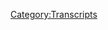 {{Transcript
    | title         = [[510: Fourth Time Is Not A Charm]]
    | caption       = [https://knowledgefight.libsyn.com/510-fourth-time-is-not-a-charm Listen to this episode on Libsyn]
    | episodeNumber = [[510: Fourth Time Is Not A Charm|510]]
    | length        = 01:57:27
}}

{{MessageBox
    | header     = Warning: Bot Generated Content
    | text       = This transcript was automatically generated by transcription software and likely contains many mistakes and misattributions. Please check the audio for definitive quotes, attribution, and context.
    | image      = N3yvass4myg91.webp
    | imagewidth = 50px
    | id         = warning
}}

{{TranscriptBlock
    | name      = Unknown Speaker
    | timestamp = 00:00:00.000
    | text      = N-N-N-N-N-N-N-Knowledge Fight
}}

{{TranscriptBlock
    | name      = Unknown Speaker
    | timestamp = 00:00:12.880
    | text      = Dan and Jordan, I am SWEATING
}}

{{TranscriptBlock
    | name      = Unknown Speaker
    | timestamp = 00:00:17.920
    | text      = knowledgefight.com, it's time to pray
}}

{{TranscriptBlock
    | name      = Unknown Speaker
    | timestamp = 00:00:21.120
    | text      = I have great respect for knowledge fight
}}

{{TranscriptBlock
    | name      = Unknown Speaker
    | timestamp = 00:00:23.760
    | text      = knowledge fight
}}

{{TranscriptBlock
    | name      = Unknown Speaker
    | timestamp = 00:00:24.800
    | text      = I'm sick of them posing as if they're the good guys
}}

{{TranscriptBlock
    | name      = Unknown Speaker
    | timestamp = 00:00:27.120
    | text      = saying we are the bad guys
}}

{{TranscriptBlock
    | name      = Unknown Speaker
    | timestamp = 00:00:28.719
    | text      = knowledge fight
}}

{{TranscriptBlock
    | name      = Unknown Speaker
    | timestamp = 00:00:30.000
    | text      = Dan and Jordan, knowledge fight
}}

{{TranscriptBlock
    | name      = Unknown Speaker
    | timestamp = 00:00:32.159
    | text      = Rattle her, rattle her, rattle her
}}

{{TranscriptBlock
    | name      = Unknown Speaker
    | timestamp = 00:00:34.320
    | text      = I need, I need money
}}

{{TranscriptBlock
    | name      = Unknown Speaker
    | timestamp = 00:00:36.399
    | text      = Rattle her, rattle her, rattle her
}}

{{TranscriptBlock
    | name      = Unknown Speaker
    | timestamp = 00:00:39.280
    | text      = Andy and Kansas, Andy and, Andy and
}}

{{TranscriptBlock
    | name      = Unknown Speaker
    | timestamp = 00:00:42.159
    | text      = Stop it, Andy and Kansas, Andy and Kansas
}}

{{TranscriptBlock
    | name      = Unknown Speaker
    | timestamp = 00:00:44.640
    | text      = Andy and, Andy, it's time to pray
}}

{{TranscriptBlock
    | name      = Unknown Speaker
    | timestamp = 00:00:47.039
    | text      = Andy and Kansas, you're on the air, thanks for holding
}}

{{TranscriptBlock
    | name      = Unknown Speaker
    | timestamp = 00:00:49.280
    | text      = Hello Alex, I'm a 16th caller, I'm with your Japan
}}

{{TranscriptBlock
    | name      = Unknown Speaker
    | timestamp = 00:00:51.679
    | text      = I love your room
}}

{{TranscriptBlock
    | name      = Unknown Speaker
    | timestamp = 00:00:52.880
    | text      = knowledgefight
}}

{{TranscriptBlock
    | name      = Unknown Speaker
    | timestamp = 00:00:53.840
    | text      = n-n-n-n-n-n-n-knowledgefight.com
}}

{{TranscriptBlock
    | name      = Unknown Speaker
    | timestamp = 00:00:56.880
    | text      = I love you
}}

{{TranscriptBlock
    | name      = Unknown Speaker
    | timestamp = 00:00:59.359
    | text      = Hey everybody, welcome back to knowledgefight, I'm Dan
}}

{{TranscriptBlock
    | name      = Unknown Speaker
    | timestamp = 00:01:01.280
    | text      = I'm Jordan
}}

{{TranscriptBlock
    | name      = Unknown Speaker
    | timestamp = 00:01:01.679
    | text      = We're a couple dudes, I'd like to sit around and drink novelty beverages and talk a little bit about Alex Jones
}}

{{TranscriptBlock
    | name      = Unknown Speaker
    | timestamp = 00:01:05.519
    | text      = Oh indeed we are, Dan
}}

{{TranscriptBlock
    | name      = Unknown Speaker
    | timestamp = 00:01:06.719
    | text      = Jordan
}}

{{TranscriptBlock
    | name      = Unknown Speaker
    | timestamp = 00:01:07.120
    | text      = Dan
}}

{{TranscriptBlock
    | name      = Unknown Speaker
    | timestamp = 00:01:07.519
    | text      = Throw it in
}}

{{TranscriptBlock
    | name      = Unknown Speaker
    | timestamp = 00:01:08.000
    | text      = I have a quick question for you
}}

{{TranscriptBlock
    | name      = Unknown Speaker
    | timestamp = 00:01:08.959
    | text      = Sure
}}

{{TranscriptBlock
    | name      = Unknown Speaker
    | timestamp = 00:01:09.200
    | text      = What's your bright spot today?
}}

{{TranscriptBlock
    | name      = Unknown Speaker
    | timestamp = 00:01:10.239
    | text      = My bright spot today is a follow-up to our
}}

{{TranscriptBlock
    | name      = Unknown Speaker
    | timestamp = 00:01:12.319
    | text      = Follow-up?
}}

{{TranscriptBlock
    | name      = Unknown Speaker
    | timestamp = 00:01:12.799
    | text      = Yes, to our bonus episode that we put out on Wednesday
}}

{{TranscriptBlock
    | name      = Unknown Speaker
    | timestamp = 00:01:15.519
    | text      = Indeed we did
}}

{{TranscriptBlock
    | name      = Unknown Speaker
    | timestamp = 00:01:16.400
    | text      = People can find that over on patreon.com slash knowledgefight
}}

{{TranscriptBlock
    | name      = Unknown Speaker
    | timestamp = 00:01:20.000
    | text      = You can just look at it
}}

{{TranscriptBlock
    | name      = Unknown Speaker
    | timestamp = 00:01:20.879
    | text      = Sure, you don't have to be a subscriber or anything, it's free, it's public, but it's posted there
}}

{{TranscriptBlock
    | name      = Unknown Speaker
    | timestamp = 00:01:25.359
    | text      = on that page and we had played a delightful game of Thomas Jefferson or not Thomas Jefferson quotes
}}

{{TranscriptBlock
    | name      = Unknown Speaker
    | timestamp = 00:01:31.120
    | text      = Indeed
}}

{{TranscriptBlock
    | name      = Unknown Speaker
    | timestamp = 00:01:31.599
    | text      = Um, and my bright spot is following up on some things from the Zeep mailbox
}}

{{TranscriptBlock
    | name      = Unknown Speaker
    | timestamp = 00:01:37.040
    | text      = Okay
}}

{{TranscriptBlock
    | name      = Unknown Speaker
    | timestamp = 00:01:37.920
    | text      = So Nick sent some chocolate and some of these little nanoblocks
}}

{{TranscriptBlock
    | name      = Unknown Speaker
    | timestamp = 00:01:42.959
    | text      = Ah yes, yes, yeah
}}

{{TranscriptBlock
    | name      = Unknown Speaker
    | timestamp = 00:01:44.959
    | text      = I have to say first of all that nanoblocks are the coolest, greatest thing
}}

{{TranscriptBlock
    | name      = Unknown Speaker
    | timestamp = 00:01:50.079
    | text      = They are like little tiny Legos and I found building this pelican to be incredibly like a zen state
}}

{{TranscriptBlock
    | name      = Unknown Speaker
    | timestamp = 00:01:58.799
    | text      = I just felt really good, I was relaxed building this because you do have to focus
}}

{{TranscriptBlock
    | name      = Unknown Speaker
    | timestamp = 00:02:03.359
    | text      = Yeah, yeah, yeah
}}

{{TranscriptBlock
    | name      = Unknown Speaker
    | timestamp = 00:02:04.400
    | text      = Put the piece in the right place
}}

{{TranscriptBlock
    | name      = Unknown Speaker
    | timestamp = 00:02:06.079
    | text      = It was great, it was like a really, it really triggered a lot of those feelings that I had
}}

{{TranscriptBlock
    | name      = Unknown Speaker
    | timestamp = 00:02:11.360
    | text      = that I loved about Legos and I appreciate that gift
}}

{{TranscriptBlock
    | name      = Unknown Speaker
    | timestamp = 00:02:14.960
    | text      = And then also a follow-up on that chocolate
}}

{{TranscriptBlock
    | name      = Unknown Speaker
    | timestamp = 00:02:17.680
    | text      = The fizzy jelly
}}

{{TranscriptBlock
    | name      = Unknown Speaker
    | timestamp = 00:02:19.120
    | text      = Did you save any for me?
}}

{{TranscriptBlock
    | name      = Unknown Speaker
    | timestamp = 00:02:21.280
    | text      = No
}}

{{TranscriptBlock
    | name      = Unknown Speaker
    | timestamp = 00:02:21.680
    | text      = I did not think so and it was brutal because the moment you told me you liked it I was like
}}

{{TranscriptBlock
    | name      = Unknown Speaker
    | timestamp = 00:02:25.759
    | text      = I would like to try it and I know I'm never going to get the chance
}}

{{TranscriptBlock
    | name      = Unknown Speaker
    | timestamp = 00:02:28.639
    | text      = I will order a bar just so you can try it
}}

{{TranscriptBlock
    | name      = Unknown Speaker
    | timestamp = 00:02:30.879
    | text      = Just so I can try it
}}

{{TranscriptBlock
    | name      = Unknown Speaker
    | timestamp = 00:02:31.840
    | text      = It was so good
}}

{{TranscriptBlock
    | name      = Unknown Speaker
    | timestamp = 00:02:34.400
    | text      = How was it good?
}}

{{TranscriptBlock
    | name      = Unknown Speaker
    | timestamp = 00:02:35.759
    | text      = How was it good?
}}

{{TranscriptBlock
    | name      = Unknown Speaker
    | timestamp = 00:02:36.560
    | text      = It was balanced
}}

{{TranscriptBlock
    | name      = Unknown Speaker
    | timestamp = 00:02:37.439
    | text      = Was it gummy and chewy?
}}

{{TranscriptBlock
    | name      = Unknown Speaker
    | timestamp = 00:02:39.439
    | text      = There were little bits of gummy but not like offensively so
}}

{{TranscriptBlock
    | name      = Unknown Speaker
    | timestamp = 00:02:44.080
    | text      = Okay
}}

{{TranscriptBlock
    | name      = Unknown Speaker
    | timestamp = 00:02:44.560
    | text      = Like it wasn't like there was a like gum in the middle of something
}}

{{TranscriptBlock
    | name      = Unknown Speaker
    | timestamp = 00:02:48.080
    | text      = Okay, alright
}}

{{TranscriptBlock
    | name      = Unknown Speaker
    | timestamp = 00:02:48.639
    | text      = And then there was like a fizziness, like pop rocks kind of thing
}}

{{TranscriptBlock
    | name      = Unknown Speaker
    | timestamp = 00:02:52.159
    | text      = Really?
}}

{{TranscriptBlock
    | name      = Unknown Speaker
    | timestamp = 00:02:52.479
    | text      = But it wasn't over the top fizzy
}}

{{TranscriptBlock
    | name      = Unknown Speaker
    | timestamp = 00:02:54.960
    | text      = Okay
}}

{{TranscriptBlock
    | name      = Unknown Speaker
    | timestamp = 00:02:55.520
    | text      = It was a nonsense game
}}

{{TranscriptBlock
    | name      = Unknown Speaker
    | timestamp = 00:02:57.360
    | text      = Alright, okay
}}

{{TranscriptBlock
    | name      = Unknown Speaker
    | timestamp = 00:02:59.360
    | text      = On paper it doesn't work but it was so good
}}

{{TranscriptBlock
    | name      = Unknown Speaker
    | timestamp = 00:03:02.080
    | text      = This is one of those things where you're gonna have another one and you're gonna be like
}}

{{TranscriptBlock
    | name      = Unknown Speaker
    | timestamp = 00:03:04.800
    | text      = You know what, I realize all I liked was the fact that these things don't happen to me before
}}

{{TranscriptBlock
    | name      = Unknown Speaker
    | timestamp = 00:03:08.639
    | text      = and now that I've tried them again they're awful
}}

{{TranscriptBlock
    | name      = Unknown Speaker
    | timestamp = 00:03:10.879
    | text      = There's a chance but as it stands now I ate the fucking shit out of that bar
}}

{{TranscriptBlock
    | name      = Unknown Speaker
    | timestamp = 00:03:17.360
    | text      = I want to try it
}}

{{TranscriptBlock
    | name      = Unknown Speaker
    | timestamp = 00:03:18.560
    | text      = I want to try it, you could have saved me a piece
}}

{{TranscriptBlock
    | name      = Unknown Speaker
    | timestamp = 00:03:20.639
    | text      = Nope
}}

{{TranscriptBlock
    | name      = Unknown Speaker
    | timestamp = 00:03:21.039
    | text      = Nope
}}

{{TranscriptBlock
    | name      = Unknown Speaker
    | timestamp = 00:03:21.439
    | text      = Nope
}}

{{TranscriptBlock
    | name      = Unknown Speaker
    | timestamp = 00:03:22.560
    | text      = So what's your bright spot?
}}

{{TranscriptBlock
    | name      = Unknown Speaker
    | timestamp = 00:03:24.800
    | text      = Well my bright spot was going to be the piece of chocolate I was about to eat
}}

{{TranscriptBlock
    | name      = Unknown Speaker
    | timestamp = 00:03:27.840
    | text      = Wow
}}

{{TranscriptBlock
    | name      = Unknown Speaker
    | timestamp = 00:03:28.400
    | text      = Not gonna happen
}}

{{TranscriptBlock
    | name      = Unknown Speaker
    | timestamp = 00:03:29.680
    | text      = No
}}

{{TranscriptBlock
    | name      = Unknown Speaker
    | timestamp = 00:03:29.919
    | text      = You know who has it?
}}

{{TranscriptBlock
    | name      = Unknown Speaker
    | timestamp = 00:03:30.879
    | text      = John Grand Prix has that chocolate
}}

{{TranscriptBlock
    | name      = Unknown Speaker
    | timestamp = 00:03:32.879
    | text      = How's he doing?
}}

{{TranscriptBlock
    | name      = Unknown Speaker
    | timestamp = 00:03:33.520
    | text      = Not good
}}

{{TranscriptBlock
    | name      = Unknown Speaker
    | timestamp = 00:03:36.400
    | text      = My bright spot is a movie called Wild Mountain Time, I think is what it's called
}}

{{TranscriptBlock
    | name      = Unknown Speaker
    | timestamp = 00:03:42.240
    | text      = And it is an inexplicable movie
}}

{{TranscriptBlock
    | name      = Unknown Speaker
    | timestamp = 00:03:45.520
    | text      = I love it
}}

{{TranscriptBlock
    | name      = Unknown Speaker
    | timestamp = 00:03:46.800
    | text      = You know those movies- The fizzy jelly candy of movies
}}

{{TranscriptBlock
    | name      = Unknown Speaker
    | timestamp = 00:03:49.439
    | text      = A little bit, yeah
}}

{{TranscriptBlock
    | name      = Unknown Speaker
    | timestamp = 00:03:50.479
    | text      = You know those movies where you're like this is not a good movie
}}

{{TranscriptBlock
    | name      = Unknown Speaker
    | timestamp = 00:03:53.599
    | text      = This is not a bad movie
}}

{{TranscriptBlock
    | name      = Unknown Speaker
    | timestamp = 00:03:55.199
    | text      = This movie just needed to exist where it didn't before
}}

{{TranscriptBlock
    | name      = Unknown Speaker
    | timestamp = 00:03:58.639
    | text      = Like it's just a thing that you're like I'm glad that's there now
}}

{{TranscriptBlock
    | name      = Unknown Speaker
    | timestamp = 00:04:01.919
    | text      = It wasn't
}}

{{TranscriptBlock
    | name      = Unknown Speaker
    | timestamp = 00:04:03.120
    | text      = And it's my favorite type of story
}}

{{TranscriptBlock
    | name      = Unknown Speaker
    | timestamp = 00:04:04.639
    | text      = I don't know exactly what you're talking about
}}

{{TranscriptBlock
    | name      = Unknown Speaker
    | timestamp = 00:04:06.960
    | text      = It's my favorite type of story for two reasons
}}

{{TranscriptBlock
    | name      = Unknown Speaker
    | timestamp = 00:04:09.039
    | text      = One, it opens up with Christopher Walken doing voiceover in a terrible Irish accent
}}

{{TranscriptBlock
    | name      = Unknown Speaker
    | timestamp = 00:04:16.000
    | text      = That sounds like somebody doing an impression of Christopher Walken trying to do an Irish accent
}}

{{TranscriptBlock
    | name      = Unknown Speaker
    | timestamp = 00:04:20.800
    | text      = Okay
}}

{{TranscriptBlock
    | name      = Unknown Speaker
    | timestamp = 00:04:21.120
    | text      = It's fantastic
}}

{{TranscriptBlock
    | name      = Unknown Speaker
    | timestamp = 00:04:22.560
    | text      = And you're like oh this is probably gonna stop
}}

{{TranscriptBlock
    | name      = Unknown Speaker
    | timestamp = 00:04:24.720
    | text      = Nope
}}

{{TranscriptBlock
    | name      = Unknown Speaker
    | timestamp = 00:04:25.360
    | text      = Keeps going
}}

{{TranscriptBlock
    | name      = Unknown Speaker
    | timestamp = 00:04:25.839
    | text      = Keeps going
}}

{{TranscriptBlock
    | name      = Unknown Speaker
    | timestamp = 00:04:26.399
    | text      = Oh yeah
}}

{{TranscriptBlock
    | name      = Unknown Speaker
    | timestamp = 00:04:26.879
    | text      = This leads me to believe that it is a bad movie
}}

{{TranscriptBlock
    | name      = Unknown Speaker
    | timestamp = 00:04:28.720
    | text      = No it's amazing
}}

{{TranscriptBlock
    | name      = Unknown Speaker
    | timestamp = 00:04:29.839
    | text      = It's amazing
}}

{{TranscriptBlock
    | name      = Unknown Speaker
    | timestamp = 00:04:30.399
    | text      = And it's also my favorite type of Irish story of which there are only two
}}

{{TranscriptBlock
    | name      = Unknown Speaker
    | timestamp = 00:04:33.439
    | text      = There are two Irish stories in the world, Dan
}}

{{TranscriptBlock
    | name      = Unknown Speaker
    | timestamp = 00:04:35.360
    | text      = There's Irish stories that go like this
}}

{{TranscriptBlock
    | name      = Unknown Speaker
    | timestamp = 00:04:38.000
    | text      = Oh my god you're an outsider get the fuck away
}}

{{TranscriptBlock
    | name      = Unknown Speaker
    | timestamp = 00:04:40.079
    | text      = And then over time they're like okay fine you can stay
}}

{{TranscriptBlock
    | name      = Unknown Speaker
    | timestamp = 00:04:43.040
    | text      = But you know too much so you can never leave
}}

{{TranscriptBlock
    | name      = Unknown Speaker
    | timestamp = 00:04:46.079
    | text      = Or the other kind where it's like ah get the fuck away from here
}}

{{TranscriptBlock
    | name      = Unknown Speaker
    | timestamp = 00:04:48.800
    | text      = And then they leave
}}

{{TranscriptBlock
    | name      = Unknown Speaker
    | timestamp = 00:04:49.759
    | text      = Like those are the only two types
}}

{{TranscriptBlock
    | name      = Unknown Speaker
    | timestamp = 00:04:50.959
    | text      = If there's no story where the Irish people grow and change
}}

{{TranscriptBlock
    | name      = Unknown Speaker
    | timestamp = 00:04:54.319
    | text      = Nuh-uh you're either in or out and that's it
}}

{{TranscriptBlock
    | name      = Unknown Speaker
    | timestamp = 00:04:56.800
    | text      = Okay
}}

{{TranscriptBlock
    | name      = Unknown Speaker
    | timestamp = 00:04:57.199
    | text      = And this is very much one of those stories
}}

{{TranscriptBlock
    | name      = Unknown Speaker
    | timestamp = 00:04:59.120
    | text      = And then like the way it could be sold to you
}}

{{TranscriptBlock
    | name      = Unknown Speaker
    | timestamp = 00:05:02.319
    | text      = The way that people are going to review it is there's like a twist at the end
}}

{{TranscriptBlock
    | name      = Unknown Speaker
    | timestamp = 00:05:05.439
    | text      = There is not a twist
}}

{{TranscriptBlock
    | name      = Unknown Speaker
    | timestamp = 00:05:06.959
    | text      = It's not a twist
}}

{{TranscriptBlock
    | name      = Unknown Speaker
    | timestamp = 00:05:08.240
    | text      = It's just a reason and it's going to blow your fucking mind
}}

{{TranscriptBlock
    | name      = Unknown Speaker
    | timestamp = 00:05:11.600
    | text      = Okay I'm not gonna watch this movie but
}}

{{TranscriptBlock
    | name      = Unknown Speaker
    | timestamp = 00:05:13.600
    | text      = You gotta see it
}}

{{TranscriptBlock
    | name      = Unknown Speaker
    | timestamp = 00:05:14.399
    | text      = Okay fine I'll watch it
}}

{{TranscriptBlock
    | name      = Unknown Speaker
    | timestamp = 00:05:16.000
    | text      = Just because I want people to talk about it
}}

{{TranscriptBlock
    | name      = Unknown Speaker
    | timestamp = 00:05:17.839
    | text      = I want more people to talk about it
}}

{{TranscriptBlock
    | name      = Unknown Speaker
    | timestamp = 00:05:19.279
    | text      = I want to talk about this movie
}}

{{TranscriptBlock
    | name      = Unknown Speaker
    | timestamp = 00:05:20.480
    | text      = You're gonna get some messages now from people who want to discuss
}}

{{TranscriptBlock
    | name      = Unknown Speaker
    | timestamp = 00:05:22.879
    | text      = I can't wait
}}

{{TranscriptBlock
    | name      = Unknown Speaker
    | timestamp = 00:05:24.000
    | text      = Rocky Mountain Fever whatever it's called
}}

{{TranscriptBlock
    | name      = Unknown Speaker
    | timestamp = 00:05:25.519
    | text      = It's an insane movie I can't wait
}}

{{TranscriptBlock
    | name      = Unknown Speaker
    | timestamp = 00:05:27.439
    | text      = All right
}}

{{TranscriptBlock
    | name      = Unknown Speaker
    | timestamp = 00:05:28.879
    | text      = Jordan today we have an interesting episode to go over
}}

{{TranscriptBlock
    | name      = Unknown Speaker
    | timestamp = 00:05:31.279
    | text      = My path was winding and rocky as I got to this episode
}}

{{TranscriptBlock
    | name      = Unknown Speaker
    | timestamp = 00:05:36.480
    | text      = But I think we're gonna have some fun
}}

{{TranscriptBlock
    | name      = Unknown Speaker
    | timestamp = 00:05:38.720
    | text      = And before we get into the episode itself let's take a little moment to say thank you
}}

{{TranscriptBlock
    | name      = Unknown Speaker
    | timestamp = 00:05:42.240
    | text      = To some folks who've signed up and are supporting the show
}}

{{TranscriptBlock
    | name      = Unknown Speaker
    | timestamp = 00:05:43.920
    | text      = I think that's a great idea
}}

{{TranscriptBlock
    | name      = Unknown Speaker
    | timestamp = 00:05:44.879
    | text      = So first Galen O thank you so much
}}

{{TranscriptBlock
    | name      = Unknown Speaker
    | timestamp = 00:05:47.120
    | text      = You are now Policy Wonk
}}

{{TranscriptBlock
    | name      = Unknown Speaker
    | timestamp = 00:05:48.480
    | text      = I'm a policy wonk
}}

{{TranscriptBlock
    | name      = Unknown Speaker
    | timestamp = 00:05:49.439
    | text      = Thanks Galen
}}

{{TranscriptBlock
    | name      = Unknown Speaker
    | timestamp = 00:05:50.160
    | text      = Thank you
}}

{{TranscriptBlock
    | name      = Unknown Speaker
    | timestamp = 00:05:50.560
    | text      = Next Mylo F Thank you so much
}}

{{TranscriptBlock
    | name      = Unknown Speaker
    | timestamp = 00:05:52.240
    | text      = You are now a policy wonk
}}

{{TranscriptBlock
    | name      = Unknown Speaker
    | timestamp = 00:05:53.519
    | text      = I'm a policy wonk
}}

{{TranscriptBlock
    | name      = Unknown Speaker
    | timestamp = 00:05:54.560
    | text      = Thank you Mylo
}}

{{TranscriptBlock
    | name      = Unknown Speaker
    | timestamp = 00:05:55.680
    | text      = Thank you
}}

{{TranscriptBlock
    | name      = Unknown Speaker
    | timestamp = 00:05:56.079
    | text      = Next Devin Thank you so much
}}

{{TranscriptBlock
    | name      = Unknown Speaker
    | timestamp = 00:05:57.279
    | text      = You are now a policy wonk
}}

{{TranscriptBlock
    | name      = Unknown Speaker
    | timestamp = 00:05:58.879
    | text      = I'm a policy wonk
}}

{{TranscriptBlock
    | name      = Unknown Speaker
    | timestamp = 00:05:59.920
    | text      = Thanks Devin
}}

{{TranscriptBlock
    | name      = Unknown Speaker
    | timestamp = 00:06:00.480
    | text      = Thank you
}}

{{TranscriptBlock
    | name      = Unknown Speaker
    | timestamp = 00:06:00.959
    | text      = Next Most Nate thank you so much
}}

{{TranscriptBlock
    | name      = Unknown Speaker
    | timestamp = 00:06:02.720
    | text      = You are now a policy wonk
}}

{{TranscriptBlock
    | name      = Unknown Speaker
    | timestamp = 00:06:04.079
    | text      = I'm a policy wonk
}}

{{TranscriptBlock
    | name      = Unknown Speaker
    | timestamp = 00:06:05.199
    | text      = Thank you very much
}}

{{TranscriptBlock
    | name      = Unknown Speaker
    | timestamp = 00:06:05.839
    | text      = Most Nate
}}

{{TranscriptBlock
    | name      = Unknown Speaker
    | timestamp = 00:06:06.639
    | text      = Thank you
}}

{{TranscriptBlock
    | name      = Unknown Speaker
    | timestamp = 00:06:07.040
    | text      = Next Brodie W
}}

{{TranscriptBlock
    | name      = Unknown Speaker
    | timestamp = 00:06:08.319
    | text      = Thank you so much. You are now a policy wonk. I'm a policy wonk. Thank you very much Brody. Thank you. Next Richard H
}}

{{TranscriptBlock
    | name      = Unknown Speaker
    | timestamp = 00:06:13.620
    | text      = Thank you so much. You're now a policy wonk. I'm a policy wonk. Thanks Richard. Thank you. And then finally Jimmy Van Gogh
}}

{{TranscriptBlock
    | name      = Unknown Speaker
    | timestamp = 00:06:20.019
    | text      = Thank you so much. You are now a policy wonk. I'm a policy wonk. Thank you very much Jimmy Van Gogh. All one word no less.
}}

{{TranscriptBlock
    | name      = Unknown Speaker
    | timestamp = 00:06:27.420
    | text      = That's like that's Jimmy Carter's brother in the way. It's Vincent Van Gogh's brother like that kind of yeah makes sense
}}

{{TranscriptBlock
    | name      = Unknown Speaker
    | timestamp = 00:06:33.579
    | text      = Yeah, if you're out there listening and thinking hey
}}

{{TranscriptBlock
    | name      = Unknown Speaker
    | timestamp = 00:06:35.860
    | text      = I enjoy the show. I'd like to support these gents too. You can do that by going to our website
}}

{{TranscriptBlock
    | name      = Unknown Speaker
    | timestamp = 00:06:38.740
    | text      = knowledgefight.com clicking the button says support the show or what you could do is you could take that
}}

{{TranscriptBlock
    | name      = Unknown Speaker
    | timestamp = 00:06:43.660
    | text      = Generosity and you could just funnel it into some sort of creative spirit and it doesn't matter what it's about
}}

{{TranscriptBlock
    | name      = Unknown Speaker
    | timestamp = 00:06:48.899
    | text      = It doesn't matter what it's about or whether or not it's good what it's about is getting it out there
}}

{{TranscriptBlock
    | name      = Unknown Speaker
    | timestamp = 00:06:54.019
    | text      = So even if you're confused by your generous spirit put it out there
}}

{{TranscriptBlock
    | name      = Unknown Speaker
    | timestamp = 00:06:57.939
    | text      = Take it to a local bail funder charity and I'll be goddamn if it's not better said in Ireland. So there you go
}}

{{TranscriptBlock
    | name      = Unknown Speaker
    | timestamp = 00:07:03.699
    | text      = There you go
}}

{{TranscriptBlock
    | name      = Unknown Speaker
    | timestamp = 00:07:05.740
    | text      = Landed it. Yeah. Thank you. So Jordan this episode today. We're gonna start
}}

{{TranscriptBlock
    | name      = Unknown Speaker
    | timestamp = 00:07:11.379
    | text      = Where where I'm sort of going down this road
}}

{{TranscriptBlock
    | name      = Unknown Speaker
    | timestamp = 00:07:15.819
    | text      = Starting with a little bit from Wednesday December 9th. Okay on Alex's show
}}

{{TranscriptBlock
    | name      = Unknown Speaker
    | timestamp = 00:07:21.459
    | text      = He's he's in a weird headspace can just bragging
}}

{{TranscriptBlock
    | name      = Unknown Speaker
    | timestamp = 00:07:25.420
    | text      = There's about a half hour at the beginning about a half hour bragging about half hour of him
}}

{{TranscriptBlock
    | name      = Unknown Speaker
    | timestamp = 00:07:29.620
    | text      = Just talking about how he's like so popular
}}

{{TranscriptBlock
    | name      = Unknown Speaker
    | timestamp = 00:07:32.500
    | text      = Everybody loves all right. I mean look
}}

{{TranscriptBlock
    | name      = Unknown Speaker
    | timestamp = 00:07:36.180
    | text      = We've been taking off almost every box system that plugs into the internet and quote gives you cable
}}

{{TranscriptBlock
    | name      = Unknown Speaker
    | timestamp = 00:07:41.439
    | text      = But cloud TV is owned by Patriots. They put us on two years ago
}}

{{TranscriptBlock
    | name      = Unknown Speaker
    | timestamp = 00:07:45.300
    | text      = We're number one on cloud TV
}}

{{TranscriptBlock
    | name      = Unknown Speaker
    | timestamp = 00:07:48.120
    | text      = And if you combine all news channels together including OAN or bigger than all of them Newsmax OAN all of them together
}}

{{TranscriptBlock
    | name      = Unknown Speaker
    | timestamp = 00:07:55.379
    | text      = And again, they're kind of shocked by that
}}

{{TranscriptBlock
    | name      = Unknown Speaker
    | timestamp = 00:07:57.560
    | text      = They even moved us used to we were at the top is whatever was number one
}}

{{TranscriptBlock
    | name      = Unknown Speaker
    | timestamp = 00:08:00.540
    | text      = They put at the top they kind of move us the bottom like well
}}

{{TranscriptBlock
    | name      = Unknown Speaker
    | timestamp = 00:08:02.740
    | text      = He just he just dominates too much
}}

{{TranscriptBlock
    | name      = Unknown Speaker
    | timestamp = 00:08:04.699
    | text      = We kind of that sounds like like a good reason channels will get some more viewers
}}

{{TranscriptBlock
    | name      = Unknown Speaker
    | timestamp = 00:08:08.100
    | text      = And I'm not in competition with those folks. I love OAN. I really like Newsmax
}}

{{TranscriptBlock
    | name      = Unknown Speaker
    | timestamp = 00:08:14.060
    | text      = It's just that they won't play just funny because we have more viewers than all of them combined on cloud TV
}}

{{TranscriptBlock
    | name      = Unknown Speaker
    | timestamp = 00:08:20.860
    | text      = Obviously OAN is on a much more cable systems and satellite systems, and I love it
}}

{{TranscriptBlock
    | name      = Unknown Speaker
    | timestamp = 00:08:24.480
    | text      = And I hope OAN or Newsmax become the number one stations. I don't care. We're too popular. We're just so popular
}}

{{TranscriptBlock
    | name      = Unknown Speaker
    | timestamp = 00:08:29.980
    | text      = We're too popular
}}

{{TranscriptBlock
    | name      = Unknown Speaker
    | timestamp = 00:08:30.779
    | text      = They used to put us up at the top because we were so popular
}}

{{TranscriptBlock
    | name      = Unknown Speaker
    | timestamp = 00:08:33.059
    | text      = But now they put us at the bottom so other channels have a chance. That really doesn't sound right that doesn't sound like good business logic
}}

{{TranscriptBlock
    | name      = Unknown Speaker
    | timestamp = 00:08:38.460
    | text      = This goes on for so fucking long. I was getting so annoyed and then Alex was like not only am I the most popular thing
}}

{{TranscriptBlock
    | name      = Unknown Speaker
    | timestamp = 00:08:45.500
    | text      = I'm also like super alpha
}}

{{TranscriptBlock
    | name      = Unknown Speaker
    | timestamp = 00:08:48.019
    | text      = See, I'm an alpha male so when I was a kid I
}}

{{TranscriptBlock
    | name      = Unknown Speaker
    | timestamp = 00:08:52.019
    | text      = Had the alpha genes I guess and I'd see a super like like Jason Jinko jeans
}}

{{TranscriptBlock
    | name      = Unknown Speaker
    | timestamp = 00:08:56.500
    | text      = 513 where guys coming in with a knife, and you don't fight back and you run you fall down and you plead
}}

{{TranscriptBlock
    | name      = Unknown Speaker
    | timestamp = 00:09:00.779
    | text      = I thought that was fake. I've grown up now actually the average man or woman does fall down and starts groveling and
}}

{{TranscriptBlock
    | name      = Unknown Speaker
    | timestamp = 00:09:09.340
    | text      = But now actually if Jason pulled a knife out the average liberal would run up and grab it and go I love you
}}

{{TranscriptBlock
    | name      = Unknown Speaker
    | timestamp = 00:09:14.460
    | text      = I love you. This is good for me isn't in horror movies isn't the thing that people trip isn't that?
}}

{{TranscriptBlock
    | name      = Unknown Speaker
    | timestamp = 00:09:20.659
    | text      = Yeah, no white women in a scary situation in a horror movie are going to fall
}}

{{TranscriptBlock
    | name      = Unknown Speaker
    | timestamp = 00:09:25.139
    | text      = But even dudes too like you trip over your feet
}}

{{TranscriptBlock
    | name      = Unknown Speaker
    | timestamp = 00:09:27.700
    | text      = It's the trope that sure yeah, I don't think that the people
}}

{{TranscriptBlock
    | name      = Unknown Speaker
    | timestamp = 00:09:32.059
    | text      = I don't know. Maybe there are some horror movies where people intentionally fall down and then beg off with Jason
}}

{{TranscriptBlock
    | name      = Unknown Speaker
    | timestamp = 00:09:38.100
    | text      = But I think it's mostly like they're trying to get away and then something happens. Yeah. Yeah, I don't know
}}

{{TranscriptBlock
    | name      = Unknown Speaker
    | timestamp = 00:09:43.460
    | text      = I think we're doing their best. They weren't like oh shit
}}

{{TranscriptBlock
    | name      = Unknown Speaker
    | timestamp = 00:09:47.220
    | text      = Maybe this monster will have mercy. Oh what I should have tried was groveling. Yeah, I don't know anyway
}}

{{TranscriptBlock
    | name      = Unknown Speaker
    | timestamp = 00:09:54.059
    | text      = I just got so damn tired of this. Yeah. I was just like I need why?
}}

{{TranscriptBlock
    | name      = Unknown Speaker
    | timestamp = 00:10:04.100
    | text      = I just needed something anything to go on and there was one talking point that was going on on Wednesday's show
}}

{{TranscriptBlock
    | name      = Unknown Speaker
    | timestamp = 00:10:10.580
    | text      = Like I was trying to find like this something to pull out. Yeah. Yeah, this is this is something that is worth discussing
}}

{{TranscriptBlock
    | name      = Unknown Speaker
    | timestamp = 00:10:17.259
    | text      = We've got a lot more here to cover but
}}

{{TranscriptBlock
    | name      = Unknown Speaker
    | timestamp = 00:10:19.259
    | text      = FDA six people died during Pfizer COVID vaccine trial so we're gonna be talking about something else as a whole on today's episode
}}

{{TranscriptBlock
    | name      = Unknown Speaker
    | timestamp = 00:10:26.779
    | text      = But I did want to bring this up
}}

{{TranscriptBlock
    | name      = Unknown Speaker
    | timestamp = 00:10:29.179
    | text      = I think it's a
}}

{{TranscriptBlock
    | name      = Unknown Speaker
    | timestamp = 00:10:30.259
    | text      = Important for us to cover this and probably the sooner the better because that feels like it's gonna become a big talking point
}}

{{TranscriptBlock
    | name      = Unknown Speaker
    | timestamp = 00:10:36.539
    | text      = Yeah on his show this week
}}

{{TranscriptBlock
    | name      = Unknown Speaker
    | timestamp = 00:10:38.720
    | text      = Alex has been repeating this particular headline with outrageous repetition over at infowars
}}

{{TranscriptBlock
    | name      = Unknown Speaker
    | timestamp = 00:10:43.820
    | text      = You can find the headline quote FDA six people died during Pfizer COVID vaccine trial
}}

{{TranscriptBlock
    | name      = Unknown Speaker
    | timestamp = 00:10:48.740
    | text      = The actual article covers some of the details of this story
}}

{{TranscriptBlock
    | name      = Unknown Speaker
    | timestamp = 00:10:51.740
    | text      = But these details you don't really hear them when Alex covers it on the show because he just reads headlines then rants about what he?
}}

{{TranscriptBlock
    | name      = Unknown Speaker
    | timestamp = 00:10:57.460
    | text      = Wants the story to be about it sounds scary that six people died in these trials
}}

{{TranscriptBlock
    | name      = Unknown Speaker
    | timestamp = 00:11:01.820
    | text      = But in cases like this, it's crucially important to consult the actual information to see what the data says
}}

{{TranscriptBlock
    | name      = Unknown Speaker
    | timestamp = 00:11:07.139
    | text      = If you go to the FDA's website
}}

{{TranscriptBlock
    | name      = Unknown Speaker
    | timestamp = 00:11:09.100
    | text      = You can find the vaccines and related biological products advisory committee briefing document on the new Pfizer
}}

{{TranscriptBlock
    | name      = Unknown Speaker
    | timestamp = 00:11:14.960
    | text      = vaccine if you read this document
}}

{{TranscriptBlock
    | name      = Unknown Speaker
    | timestamp = 00:11:18.279
    | text      = You'll find that six participants in the trial are dead, but that number has to be understood in context
}}

{{TranscriptBlock
    | name      = Unknown Speaker
    | timestamp = 00:11:24.220
    | text      = The first thing to consider is that there were forty three thousand two hundred fifty two participants enrolled in the study
}}

{{TranscriptBlock
    | name      = Unknown Speaker
    | timestamp = 00:11:29.960
    | text      = Six out of that is a very low number
}}

{{TranscriptBlock
    | name      = Unknown Speaker
    | timestamp = 00:11:32.120
    | text      = But even so if the vaccine killed six out of forty three thousand people that still might be a cause for concern
}}

{{TranscriptBlock
    | name      = Unknown Speaker
    | timestamp = 00:11:38.519
    | text      = Well, I mean if there's three hundred and three thirty million people getting the vaccine, right?
}}

{{TranscriptBlock
    | name      = Unknown Speaker
    | timestamp = 00:11:42.919
    | text      = Yes scale up and that could be a huge number it would you know?
}}

{{TranscriptBlock
    | name      = Unknown Speaker
    | timestamp = 00:11:46.519
    | text      = So that's why you kind of need to look a little bit further in the text
}}

{{TranscriptBlock
    | name      = Unknown Speaker
    | timestamp = 00:11:49.360
    | text      = If you do you'll find that four out of the six deaths were people who were in the placebo group
}}

{{TranscriptBlock
    | name      = Unknown Speaker
    | timestamp = 00:11:54.039
    | text      = Which is to say that they didn't even get the vaccine that's being tested
}}

{{TranscriptBlock
    | name      = Unknown Speaker
    | timestamp = 00:11:57.480
    | text      = These deaths are absolutely unrelated to the vaccine because they didn't get the vaccine
}}

{{TranscriptBlock
    | name      = Unknown Speaker
    | timestamp = 00:12:01.720
    | text      = So that leaves us with two people in the experimental group who died one of whom was retroactively John F
}}

{{TranscriptBlock
    | name      = Unknown Speaker
    | timestamp = 00:12:07.679
    | text      = Kennedy so we know why he went down his corpse
}}

{{TranscriptBlock
    | name      = Unknown Speaker
    | timestamp = 00:12:10.000
    | text      = It didn't get COVID so these two individuals were both in the older group
}}

{{TranscriptBlock
    | name      = Unknown Speaker
    | timestamp = 00:12:15.320
    | text      = Which means that they were over 55 years of age one experienced quote cardiac arrests 60 days after dose two and died
}}

{{TranscriptBlock
    | name      = Unknown Speaker
    | timestamp = 00:12:22.919
    | text      = Three days later. This was a person who was in the trial, but two months afterwards had a heart attack
}}

{{TranscriptBlock
    | name      = Unknown Speaker
    | timestamp = 00:12:28.279
    | text      = This is sad for that person, but almost certainly unrelated to the vaccine
}}

{{TranscriptBlock
    | name      = Unknown Speaker
    | timestamp = 00:12:32.360
    | text      = The other person experienced quote arteriosclerosis and died three days after dose one
}}

{{TranscriptBlock
    | name      = Unknown Speaker
    | timestamp = 00:12:37.720
    | text      = Arteriosclerosis is a gradual condition
}}

{{TranscriptBlock
    | name      = Unknown Speaker
    | timestamp = 00:12:40.759
    | text      = And it's kind of absurd to imagine that it developed in three days because of a vaccine in this case
}}

{{TranscriptBlock
    | name      = Unknown Speaker
    | timestamp = 00:12:45.720
    | text      = It seems almost certain that there was an underlying condition unrelated to the vaccine that precipitated the death
}}

{{TranscriptBlock
    | name      = Unknown Speaker
    | timestamp = 00:12:50.679
    | text      = I thought it might be possible that you can make a study out of whether or not the vaccine could have
}}

{{TranscriptBlock
    | name      = Unknown Speaker
    | timestamp = 00:12:55.679
    | text      = Exacerbated an existing arteriosclerosis, but that doesn't seem like it was a major concern of the authors doesn't seem like it was likely
}}

{{TranscriptBlock
    | name      = Unknown Speaker
    | timestamp = 00:13:01.879
    | text      = So there were two deaths in the experimental group, but both are unlikely connected to the vaccine itself
}}

{{TranscriptBlock
    | name      = Unknown Speaker
    | timestamp = 00:13:07.080
    | text      = But that report is being misrepresented and reported by people like Alex to be that six people died in the trial and you're gonna die
}}

{{TranscriptBlock
    | name      = Unknown Speaker
    | timestamp = 00:13:13.399
    | text      = too I just it it seems like a very obvious oversight for any news organization not to at least be like
}}

{{TranscriptBlock
    | name      = Unknown Speaker
    | timestamp = 00:13:22.679
    | text      = Six people died in the trial only to receive the vaccine in the headline
}}

{{TranscriptBlock
    | name      = Unknown Speaker
    | timestamp = 00:13:27.320
    | text      = I'm not I'm not positive how any other outlet reported it so I can't speak to that. I do agree with you
}}

{{TranscriptBlock
    | name      = Unknown Speaker
    | timestamp = 00:13:32.759
    | text      = Yeah, that seems that you gotta do that. It's an important detail. Yeah, you can't not do that
}}

{{TranscriptBlock
    | name      = Unknown Speaker
    | timestamp = 00:13:37.240
    | text      = Four in the placebo group is very important
}}

{{TranscriptBlock
    | name      = Unknown Speaker
    | timestamp = 00:13:39.240
    | text      = Yeah, when you're looking at that number if two-thirds of the number you're talking about exactly is in the placebo group
}}

{{TranscriptBlock
    | name      = Unknown Speaker
    | timestamp = 00:13:44.519
    | text      = But I only know what how it was reported on info wars and of course their standard is lying
}}

{{TranscriptBlock
    | name      = Unknown Speaker
    | timestamp = 00:13:49.559
    | text      = Yeah, a little bit of a different situation
}}

{{TranscriptBlock
    | name      = Unknown Speaker
    | timestamp = 00:13:51.639
    | text      = yeah, the paper itself from the FDA explicitly lays this out quote the incidents of severe adverse events and deaths were low in the
}}

{{TranscriptBlock
    | name      = Unknown Speaker
    | timestamp = 00:13:59.600
    | text      = context of the number of participants enrolled and
}}

{{TranscriptBlock
    | name      = Unknown Speaker
    | timestamp = 00:14:01.759
    | text      = And comparable for experimental and placebo. Yeah, so
}}

{{TranscriptBlock
    | name      = Unknown Speaker
    | timestamp = 00:14:06.320
    | text      = This is a disgusting lie on Alex's part
}}

{{TranscriptBlock
    | name      = Unknown Speaker
    | timestamp = 00:14:08.600
    | text      = Which he's able to pass off by neglecting to inform his audience of what the headline he's reading actually means
}}

{{TranscriptBlock
    | name      = Unknown Speaker
    | timestamp = 00:14:14.200
    | text      = He gives the audience the illusion that he's informing them of important stuff when he reports that six people died in the vaccine trial
}}

{{TranscriptBlock
    | name      = Unknown Speaker
    | timestamp = 00:14:20.080
    | text      = But what he's actually doing is misinforming the flashy clickbait style headline is not necessarily untrue itself
}}

{{TranscriptBlock
    | name      = Unknown Speaker
    | timestamp = 00:14:27.559
    | text      = But the conclusion that's meant to lead you to is a lie and a misrepresentation effects
}}

{{TranscriptBlock
    | name      = Unknown Speaker
    | timestamp = 00:14:32.519
    | text      = So I got this and I just was like I'm not feeling it. Yeah got one thing. That's like, okay, that's important
}}

{{TranscriptBlock
    | name      = Unknown Speaker
    | timestamp = 00:14:40.279
    | text      = Yeah, and it'll probably be something you hear about moving forward as more countries roll out of that
}}

{{TranscriptBlock
    | name      = Unknown Speaker
    | timestamp = 00:14:47.799
    | text      = But I was like, I don't want to I don't want to I don't care
}}

{{TranscriptBlock
    | name      = Unknown Speaker
    | timestamp = 00:14:50.799
    | text      = I don't want to listen to half an hour of Alex
}}

{{TranscriptBlock
    | name      = Unknown Speaker
    | timestamp = 00:14:53.480
    | text      = Rambling about how great he is and then I started to think about it this weekend
}}

{{TranscriptBlock
    | name      = Unknown Speaker
    | timestamp = 00:14:58.519
    | text      = Alex is supposed to go down to DC. Yeah, I'm supposed to go move to DC
}}

{{TranscriptBlock
    | name      = Unknown Speaker
    | timestamp = 00:15:02.600
    | text      = Sure, and that means I got to write a song about yeah, that is true. That is true. You've got some work to do
}}

{{TranscriptBlock
    | name      = Unknown Speaker
    | timestamp = 00:15:07.159
    | text      = Uh-huh. So I felt like my follow-ups don't equal the original Monday
}}

{{TranscriptBlock
    | name      = Unknown Speaker
    | timestamp = 00:15:12.159
    | text      = We've got to get into like Alex going to DC and all that stuff
}}

{{TranscriptBlock
    | name      = Unknown Speaker
    | timestamp = 00:15:16.720
    | text      = Yeah, have a little better idea of what happened with that protest. We have a responsibility, right?
}}

{{TranscriptBlock
    | name      = Unknown Speaker
    | timestamp = 00:15:21.799
    | text      = so I was thinking we have a responsibility to do other things and
}}

{{TranscriptBlock
    | name      = Unknown Speaker
    | timestamp = 00:15:27.000
    | text      = Maybe now is the best time. Oh, we're not gonna do Rogan are we but you take DMT with Joe Biden
}}

{{TranscriptBlock
    | name      = Unknown Speaker
    | timestamp = 00:15:37.879
    | text      = Shit so we're gonna cover the
}}

{{TranscriptBlock
    | name      = Unknown Speaker
    | timestamp = 00:15:41.080
    | text      = Last week, I think maybe I just recently Joe Rogan showed up in Alex's studio in Austin
}}

{{TranscriptBlock
    | name      = Unknown Speaker
    | timestamp = 00:15:47.399
    | text      = And they did a four-hour interview, which I regretfully I have I have just one
}}

{{TranscriptBlock
    | name      = Unknown Speaker
    | timestamp = 00:15:53.039
    | text      = I just one thing to say about the vaccine shit, which is that I I
}}

{{TranscriptBlock
    | name      = Unknown Speaker
    | timestamp = 00:15:57.960
    | text      = Mean just to take one quick step back
}}

{{TranscriptBlock
    | name      = Unknown Speaker
    | timestamp = 00:16:00.879
    | text      = It is amazing to me that they can turn six dead in this trial into a terrifying thing
}}

{{TranscriptBlock
    | name      = Unknown Speaker
    | timestamp = 00:16:07.159
    | text      = Whenever like it went we went from a brand new disease to a vaccine in a year and a half
}}

{{TranscriptBlock
    | name      = Unknown Speaker
    | timestamp = 00:16:13.440
    | text      = That's a fucking miracle. It's a year and a half. Yeah, it's a
}}

{{TranscriptBlock
    | name      = Unknown Speaker
    | timestamp = 00:16:18.320
    | text      = miracle to have done that like not since
}}

{{TranscriptBlock
    | name      = Unknown Speaker
    | timestamp = 00:16:21.039
    | text      = Like what like they did it one time faster in like the 1950s like it's in a crazy miracle
}}

{{TranscriptBlock
    | name      = Unknown Speaker
    | timestamp = 00:16:27.799
    | text      = Yeah, and they're just like Oh six dead like wait 100 years ago. They would be like, this is the demon like this is incredible
}}

{{TranscriptBlock
    | name      = Unknown Speaker
    | timestamp = 00:16:34.720
    | text      = Yeah, and I didn't read that entire FDA document
}}

{{TranscriptBlock
    | name      = Unknown Speaker
    | timestamp = 00:16:38.879
    | text      = I was looking over the section about the severe and non severe adverse events and a lot of it didn't see it like
}}

{{TranscriptBlock
    | name      = Unknown Speaker
    | timestamp = 00:16:46.240
    | text      = You know, they have to report everything. Sure. So like there's like stats for number of people who had like
}}

{{TranscriptBlock
    | name      = Unknown Speaker
    | timestamp = 00:16:52.440
    | text      = The a rash. Yeah, exactly or like pain in the site of vaccination. Yeah. Yeah. Yeah. It's like, all right
}}

{{TranscriptBlock
    | name      = Unknown Speaker
    | timestamp = 00:17:00.440
    | text      = Information is there. Yeah, you know, it's there
}}

{{TranscriptBlock
    | name      = Unknown Speaker
    | timestamp = 00:17:02.759
    | text      = Um, anyway, I agree. I agree. Yeah, but we have issues. We have issues to deal with. Okay
}}

{{TranscriptBlock
    | name      = Unknown Speaker
    | timestamp = 00:17:09.140
    | text      = I want to be a globalist. How do I get in?
}}

{{TranscriptBlock
    | name      = Unknown Speaker
    | timestamp = 00:17:13.799
    | text      = So we're really doing this, huh? Yeah, we're really gonna listen Joe Rogan talk shit
}}

{{TranscriptBlock
    | name      = Unknown Speaker
    | timestamp = 00:17:19.900
    | text      = I'm about people infinitely smarter than I'm gonna say this ahead of time. I
}}

{{TranscriptBlock
    | name      = Unknown Speaker
    | timestamp = 00:17:24.660
    | text      = Tried to steer away from conversation about how fucked up they are
}}

{{TranscriptBlock
    | name      = Unknown Speaker
    | timestamp = 00:17:28.859
    | text      = Yes, because I think that's kind of boring and it's not really all that like I would if I were in a studio with Joe
}}

{{TranscriptBlock
    | name      = Unknown Speaker
    | timestamp = 00:17:35.220
    | text      = Rogan, I'd probably be fucked up too. Yeah, it's kind of low-hanging fruit a little bit and it would become tires
}}

{{TranscriptBlock
    | name      = Unknown Speaker
    | timestamp = 00:17:40.700
    | text      = I think we just put a disclaimer up top. These guys are fucked up. Yeah
}}

{{TranscriptBlock
    | name      = Unknown Speaker
    | timestamp = 00:17:44.779
    | text      = Yeah, and I think that other like other people living their lives. I don't think there's anything wrong with being fucked up
}}

{{TranscriptBlock
    | name      = Unknown Speaker
    | timestamp = 00:17:51.980
    | text      = No, I do think that there's something probably wrong about Alex
}}

{{TranscriptBlock
    | name      = Unknown Speaker
    | timestamp = 00:17:54.940
    | text      = Presenting himself the way he does and then being super fucked up with Rogan and talking nonsense. Yeah. Yeah, whatever
}}

{{TranscriptBlock
    | name      = Unknown Speaker
    | timestamp = 00:18:01.900
    | text      = I don't really care that much. Yeah, I'm not a square whatever
}}

{{TranscriptBlock
    | name      = Unknown Speaker
    | timestamp = 00:18:05.839
    | text      = anyway, I
}}

{{TranscriptBlock
    | name      = Unknown Speaker
    | timestamp = 00:18:07.720
    | text      = Look, it's not as good as
}}

{{TranscriptBlock
    | name      = Unknown Speaker
    | timestamp = 00:18:11.400
    | text      = When he Alex was on Rogan, of course not because Alex isn't really trying to impress
}}

{{TranscriptBlock
    | name      = Unknown Speaker
    | timestamp = 00:18:16.420
    | text      = exactly as much as he is just trying to like solidify the bond between the two of them and yeah and
}}

{{TranscriptBlock
    | name      = Unknown Speaker
    | timestamp = 00:18:22.099
    | text      = Try and get whatever he can out of it
}}

{{TranscriptBlock
    | name      = Unknown Speaker
    | timestamp = 00:18:24.619
    | text      = But there is still a number of things that I think are important teachable moment. Sure
}}

{{TranscriptBlock
    | name      = Unknown Speaker
    | timestamp = 00:18:28.339
    | text      = I mean Rogan in Alex's studio isn't fun because at the it's like they're on more of an equal footing
}}

{{TranscriptBlock
    | name      = Unknown Speaker
    | timestamp = 00:18:35.599
    | text      = Like not in any cool footing but Alex doesn't have to supplicate himself quite as much because when you would
}}

{{TranscriptBlock
    | name      = Unknown Speaker
    | timestamp = 00:18:43.500
    | text      = Know oh no
}}

{{TranscriptBlock
    | name      = Unknown Speaker
    | timestamp = 00:18:45.500
    | text      = He really what do we start what a wine how dare you say you're an alpha
}}

{{TranscriptBlock
    | name      = Unknown Speaker
    | timestamp = 00:18:50.920
    | text      = Why don't why don't we start and listen to this alpha?
}}

{{TranscriptBlock
    | name      = Unknown Speaker
    | timestamp = 00:18:54.660
    | text      = Evil wars the most banned network in the world
}}

{{TranscriptBlock
    | name      = Unknown Speaker
    | timestamp = 00:18:59.099
    | text      = Well, I gotta tell you I get bigger goosebumps with this guy on the air the one I've had Donald Trump on and this movie
}}

{{TranscriptBlock
    | name      = Unknown Speaker
    | timestamp = 00:19:05.299
    | text      = Stars, no, seriously
}}

{{TranscriptBlock
    | name      = Unknown Speaker
    | timestamp = 00:19:06.500
    | text      = I've known you for 22 years and you're a fun really smart amazing guy and you've put up a lot of my crap and
}}

{{TranscriptBlock
    | name      = Unknown Speaker
    | timestamp = 00:19:11.819
    | text      = He's the number one not just podcaster but talk show host the world Joe Rogan my fellow Texan Alex Jones. Thanks for having me
}}

{{TranscriptBlock
    | name      = Unknown Speaker
    | timestamp = 00:19:19.319
    | text      = Supplication. Oh boy, right out of the go boy. Did he learn that from Stevie P's that level of
}}

{{TranscriptBlock
    | name      = Unknown Speaker
    | timestamp = 00:19:25.400
    | text      = Sequience. Yeah, it must have rubbed off. Yeah
}}

{{TranscriptBlock
    | name      = Unknown Speaker
    | timestamp = 00:19:28.079
    | text      = Over the years you just learn how to compliment people if you get your balls rubbed by Stevie P's enough
}}

{{TranscriptBlock
    | name      = Unknown Speaker
    | timestamp = 00:19:33.200
    | text      = So there's a there's a constant consistent thing throughout this
}}

{{TranscriptBlock
    | name      = Unknown Speaker
    | timestamp = 00:19:37.400
    | text      = Interview where Alex seems to want to hit a couple of points pretty hard
}}

{{TranscriptBlock
    | name      = Unknown Speaker
    | timestamp = 00:19:42.240
    | text      = Yeah, one of them is why did you move from LA? Sure. Why like how is Spotify?
}}

{{TranscriptBlock
    | name      = Unknown Speaker
    | timestamp = 00:19:47.960
    | text      = Tell me tell me everybody in LA is evil. Tell me Spotify is a great company to work with and they might be willing to
}}

{{TranscriptBlock
    | name      = Unknown Speaker
    | timestamp = 00:19:54.619
    | text      = Pay me
}}

{{TranscriptBlock
    | name      = Unknown Speaker
    | timestamp = 00:19:58.960
    | text      = Hey, they let me on the your show on Spotify, maybe they'll let my show on Spotify
}}

{{TranscriptBlock
    | name      = Unknown Speaker
    | timestamp = 00:20:03.440
    | text      = Yeah, and you know just a couple of other like pointed things run throughout
}}

{{TranscriptBlock
    | name      = Unknown Speaker
    | timestamp = 00:20:09.400
    | text      = Yeah, and so the Alex starts off with hey, man
}}

{{TranscriptBlock
    | name      = Unknown Speaker
    | timestamp = 00:20:13.200
    | text      = Why'd you leave LA?
}}

{{TranscriptBlock
    | name      = Unknown Speaker
    | timestamp = 00:20:14.519
    | text      = Mm-hmm
}}

{{TranscriptBlock
    | name      = Unknown Speaker
    | timestamp = 00:20:15.000
    | text      = I really love Texas for so long and I always was attached to LA because the comedy store because of business and just doing stand
}}

{{TranscriptBlock
    | name      = Unknown Speaker
    | timestamp = 00:20:21.960
    | text      = Up there and podcast there
}}

{{TranscriptBlock
    | name      = Unknown Speaker
    | timestamp = 00:20:23.660
    | text      = But once they locked everything down
}}

{{TranscriptBlock
    | name      = Unknown Speaker
    | timestamp = 00:20:25.839
    | text      = This was the logical place for me to move and and it for me it felt like I had a nice
}}

{{TranscriptBlock
    | name      = Unknown Speaker
    | timestamp = 00:20:30.819
    | text      = Excuse to move here and just like I thought about moving here for a long time
}}

{{TranscriptBlock
    | name      = Unknown Speaker
    | timestamp = 00:20:34.539
    | text      = But it didn't seem feasible and then as soon as the lockdowns happen and then the riots the looting and I was like I gotta
}}

{{TranscriptBlock
    | name      = Unknown Speaker
    | timestamp = 00:20:40.380
    | text      = Get the fuck out of LA. I don't believe that for a second. Uh-uh. It's almost certainly tax-related. Yep
}}

{{TranscriptBlock
    | name      = Unknown Speaker
    | timestamp = 00:20:47.579
    | text      = Just got a hundred million dollars and LA charges me a lot of money
}}

{{TranscriptBlock
    | name      = Unknown Speaker
    | timestamp = 00:20:51.779
    | text      = It turns out and I understand that, you know, Joe would perform in LA and and shit
}}

{{TranscriptBlock
    | name      = Unknown Speaker
    | timestamp = 00:20:56.500
    | text      = But like I don't think he lived in the city
}}

{{TranscriptBlock
    | name      = Unknown Speaker
    | timestamp = 00:20:59.180
    | text      = Mm-hmm. I don't think he lived anywhere where let's say
}}

{{TranscriptBlock
    | name      = Unknown Speaker
    | timestamp = 00:21:03.539
    | text      = Protests were no. No, there are so many looters and writers outside of Joe Rogan's neighborhood
}}

{{TranscriptBlock
    | name      = Unknown Speaker
    | timestamp = 00:21:10.099
    | text      = Recent hundred millionaire. I know Rogan's mill. I just don't buy it
}}

{{TranscriptBlock
    | name      = Unknown Speaker
    | timestamp = 00:21:14.279
    | text      = I find this brings artificial and false
}}

{{TranscriptBlock
    | name      = Unknown Speaker
    | timestamp = 00:21:16.539
    | text      = But it is probably about the best thing you could do as opposed to saying like I'm fucking loaded now. Yeah, I
}}

{{TranscriptBlock
    | name      = Unknown Speaker
    | timestamp = 00:21:24.980
    | text      = Don't need them anymore used to be rich
}}

{{TranscriptBlock
    | name      = Unknown Speaker
    | timestamp = 00:21:27.700
    | text      = I
}}

{{TranscriptBlock
    | name      = Unknown Speaker
    | timestamp = 00:21:30.740
    | text      = Could be comically rich anywhere
}}

{{TranscriptBlock
    | name      = Unknown Speaker
    | timestamp = 00:21:32.740
    | text      = I want and it just so happens that Texas is the state where I can stay the most comically
}}

{{TranscriptBlock
    | name      = Unknown Speaker
    | timestamp = 00:21:39.059
    | text      = I mean it was either Texas or moved to Miami and I don't think he's going to Miami. Yeah, so Alex also
}}

{{TranscriptBlock
    | name      = Unknown Speaker
    | timestamp = 00:21:45.819
    | text      = in with his sort of Steve pochenik esque buttering
}}

{{TranscriptBlock
    | name      = Unknown Speaker
    | timestamp = 00:21:50.420
    | text      = He's constantly asking Joe like why?
}}

{{TranscriptBlock
    | name      = Unknown Speaker
    | timestamp = 00:21:53.980
    | text      = What's it like to be the most famous person in the world?
}}

{{TranscriptBlock
    | name      = Unknown Speaker
    | timestamp = 00:21:58.099
    | text      = You were so successful early on in your career all this stuff. What's it like having the biggest dick anyone's ever seen
}}

{{TranscriptBlock
    | name      = Unknown Speaker
    | timestamp = 00:22:04.900
    | text      = What is it like more or less?
}}

{{TranscriptBlock
    | name      = Unknown Speaker
    | timestamp = 00:22:07.339
    | text      = Someone's said once a friend of mine said that I'm the bridge between the meatheads and the potheads
}}

{{TranscriptBlock
    | name      = Unknown Speaker
    | timestamp = 00:22:13.019
    | text      = I'd like to look at it that well, that was kind of my next angle of my next question
}}

{{TranscriptBlock
    | name      = Unknown Speaker
    | timestamp = 00:22:16.660
    | text      = I mean you've been doing podcasting over ten years, right?
}}

{{TranscriptBlock
    | name      = Unknown Speaker
    | timestamp = 00:22:19.299
    | text      = It's yeah. Yeah 2009. So it's almost 11 years. It'd be 11 years in December
}}

{{TranscriptBlock
    | name      = Unknown Speaker
    | timestamp = 00:22:25.180
    | text      = Away, I mean, I mean you've been big right away. You probably been no no
}}

{{TranscriptBlock
    | name      = Unknown Speaker
    | timestamp = 00:22:28.359
    | text      = No, it wasn't big at all in the beginning like literally no one was watching
}}

{{TranscriptBlock
    | name      = Unknown Speaker
    | timestamp = 00:22:31.660
    | text      = It was a it's part of the comedy show. We were watching we were watching Joe. Oh my god. Oh my god
}}

{{TranscriptBlock
    | name      = Unknown Speaker
    | timestamp = 00:22:38.819
    | text      = Little brother vibe. This isn't the fucking today's show
}}

{{TranscriptBlock
    | name      = Unknown Speaker
    | timestamp = 00:22:43.059
    | text      = Oh
}}

{{TranscriptBlock
    | name      = Unknown Speaker
    | timestamp = 00:22:44.380
    | text      = Yeah, I'll tell you you were successful early on despite your yeah, let me
}}

{{TranscriptBlock
    | name      = Unknown Speaker
    | timestamp = 00:22:52.059
    | text      = Tell you about your experience I know it better
}}

{{TranscriptBlock
    | name      = Unknown Speaker
    | timestamp = 00:22:55.339
    | text      = Yeah, I was here. So four minutes in to this interview four minutes
}}

{{TranscriptBlock
    | name      = Unknown Speaker
    | timestamp = 00:23:01.140
    | text      = They've had some pleasantries and it's like all just kind of like oh, yeah, you're so great
}}

{{TranscriptBlock
    | name      = Unknown Speaker
    | timestamp = 00:23:05.460
    | text      = It's so great to have you here awesome. They start smoking weed four minutes in on air. Let's go back to that
}}

{{TranscriptBlock
    | name      = Unknown Speaker
    | timestamp = 00:23:11.099
    | text      = That was my first question. How did you develop your worth at ethic and drive because I have some great tobacco
}}

{{TranscriptBlock
    | name      = Unknown Speaker
    | timestamp = 00:23:16.339
    | text      = Absolutely. I'll take a pop ball
}}

{{TranscriptBlock
    | name      = Unknown Speaker
    | timestamp = 00:23:22.420
    | text      = So they're good
}}

{{TranscriptBlock
    | name      = Unknown Speaker
    | timestamp = 00:23:23.220
    | text      = they're smoking weed and there was a meme that went around or like a video that someone put together from the
}}

{{TranscriptBlock
    | name      = Unknown Speaker
    | timestamp = 00:23:29.380
    | text      = Last time Alex was on Rogan and they spliced together things to make it sound like Alex wanted to have sex with Joe
}}

{{TranscriptBlock
    | name      = Unknown Speaker
    | timestamp = 00:23:34.660
    | text      = Oh and sort of it went around on Twitter and stuff. Oh, so Alex is constantly
}}

{{TranscriptBlock
    | name      = Unknown Speaker
    | timestamp = 00:23:39.819
    | text      = uh
}}

{{TranscriptBlock
    | name      = Unknown Speaker
    | timestamp = 00:23:40.940
    | text      = Leaning into that sure sure hoping that someone else makes a video. Right? Right, right
}}

{{TranscriptBlock
    | name      = Unknown Speaker
    | timestamp = 00:23:45.220
    | text      = It's really desperate and very pathetic right? Yeah, it's it's obnoxious. He's he's just
}}

{{TranscriptBlock
    | name      = Unknown Speaker
    | timestamp = 00:23:52.900
    | text      = Outrageously desperate to get a meme. Yes. Yeah
}}

{{TranscriptBlock
    | name      = Unknown Speaker
    | timestamp = 00:23:55.779
    | text      = I think that's what he wants more than even having Joe on is like somebody in Joe's audience will make something
}}

{{TranscriptBlock
    | name      = Unknown Speaker
    | timestamp = 00:24:03.059
    | text      = That'll go viral. Yeah, that's that's kind of the goal. I'm looking for 20,000 likes on something
}}

{{TranscriptBlock
    | name      = Unknown Speaker
    | timestamp = 00:24:08.940
    | text      = Yeah, and if you got to make fun of me, you got to make fun of me
}}

{{TranscriptBlock
    | name      = Unknown Speaker
    | timestamp = 00:24:11.779
    | text      = Hey, well, that's how people have really embraced me because I love being made fun of. Yes
}}

{{TranscriptBlock
    | name      = Unknown Speaker
    | timestamp = 00:24:16.140
    | text      = I don't get folks that don't like it. I love it. No you you get a kick out of him
}}

{{TranscriptBlock
    | name      = Unknown Speaker
    | timestamp = 00:24:19.740
    | text      = There's a show he would love that
}}

{{TranscriptBlock
    | name      = Unknown Speaker
    | timestamp = 00:24:23.740
    | text      = I have a podcast to recommend to him called fucking knowledge fight. I kind of enjoy it
}}

{{TranscriptBlock
    | name      = Unknown Speaker
    | timestamp = 00:24:28.259
    | text      = I don't think he's very serious. No, I kind of think that he has very thin skin
}}

{{TranscriptBlock
    | name      = Unknown Speaker
    | timestamp = 00:24:32.460
    | text      = I think he has a hair trigger as well. I think he might react negatively when he receives any criticism whatsoever
}}

{{TranscriptBlock
    | name      = Unknown Speaker
    | timestamp = 00:24:40.059
    | text      = Yeah, that could be mm-hmm. Well, I could be wrong though. Maybe he's an avid fan
}}

{{TranscriptBlock
    | name      = Unknown Speaker
    | timestamp = 00:24:44.299
    | text      = No, he does not like being made fun of but he likes to say that he likes being made fun of well
}}

{{TranscriptBlock
    | name      = Unknown Speaker
    | timestamp = 00:24:48.859
    | text      = It makes him look cool
}}

{{TranscriptBlock
    | name      = Unknown Speaker
    | timestamp = 00:24:49.579
    | text      = He kind of likes being made fun of in ways that are profitable to him though
}}

{{TranscriptBlock
    | name      = Unknown Speaker
    | timestamp = 00:24:52.619
    | text      = Like so if someone makes a meme that's poking fun at him
}}

{{TranscriptBlock
    | name      = Unknown Speaker
    | timestamp = 00:24:54.859
    | text      = He gets a ton of people and a ton of attention and his name is all over the place then he'll take it
}}

{{TranscriptBlock
    | name      = Unknown Speaker
    | timestamp = 00:24:59.980
    | text      = Yeah, I'll accept being made fun of for profit, right?
}}

{{TranscriptBlock
    | name      = Unknown Speaker
    | timestamp = 00:25:03.900
    | text      = Right, I will I will accept payment to be in the dunk tank. Yes, but I will not do it for fun. Yeah
}}

{{TranscriptBlock
    | name      = Unknown Speaker
    | timestamp = 00:25:10.099
    | text      = Yeah, he's a sad clown. Yes in many ways, but you know, it was not Joe Rogan Joe Rogan is the most famous
}}

{{TranscriptBlock
    | name      = Unknown Speaker
    | timestamp = 00:25:17.500
    | text      = He's the most famous person in the world. He is the Walter Cronkite of our time. Oh god
}}

{{TranscriptBlock
    | name      = Unknown Speaker
    | timestamp = 00:25:23.779
    | text      = No
}}

{{TranscriptBlock
    | name      = Unknown Speaker
    | timestamp = 00:25:24.619
    | text      = when did you realize that you were in the site guys because you were already in the site guys to hit TV shows and UFC and
}}

{{TranscriptBlock
    | name      = Unknown Speaker
    | timestamp = 00:25:30.140
    | text      = You know big movies and you know the national champion
}}

{{TranscriptBlock
    | name      = Unknown Speaker
    | timestamp = 00:25:32.579
    | text      = I mean you've had success since day one you had to fight hard for it. But what did you realize? Oh my god
}}

{{TranscriptBlock
    | name      = Unknown Speaker
    | timestamp = 00:25:37.339
    | text      = I'm like a real superstar not of some just empty movie or an empty actor that reads off a
}}

{{TranscriptBlock
    | name      = Unknown Speaker
    | timestamp = 00:25:43.259
    | text      = Teleprompter a script you get to be your own self and be the biggest that's that's that's very rare
}}

{{TranscriptBlock
    | name      = Unknown Speaker
    | timestamp = 00:25:47.859
    | text      = The tobacco is kicking in. I I don't know if I ever realized it. I'm not sure if I still realize it
}}

{{TranscriptBlock
    | name      = Unknown Speaker
    | timestamp = 00:25:54.660
    | text      = Come on, you got it. Like like what cuz I mean, I'm pretty super famous, too
}}

{{TranscriptBlock
    | name      = Unknown Speaker
    | timestamp = 00:25:58.740
    | text      = One of the reasons why I like pot is it makes me think about much more interesting things
}}

{{TranscriptBlock
    | name      = Unknown Speaker
    | timestamp = 00:26:03.660
    | text      = So like wolf, but I kind of respect that answer because it's a it's a really embarrassing question
}}

{{TranscriptBlock
    | name      = Unknown Speaker
    | timestamp = 00:26:09.819
    | text      = It is and for Joe as like a person like the graceful
}}

{{TranscriptBlock
    | name      = Unknown Speaker
    | timestamp = 00:26:14.980
    | text      = dignified way to respond to that is I don't think about that too much because
}}

{{TranscriptBlock
    | name      = Unknown Speaker
    | timestamp = 00:26:20.579
    | text      = To imagine that you do think about it is is gross. Yeah. Yeah
}}

{{TranscriptBlock
    | name      = Unknown Speaker
    | timestamp = 00:26:27.339
    | text      = Joe I have a quick question how often and
}}

{{TranscriptBlock
    | name      = Unknown Speaker
    | timestamp = 00:26:31.539
    | text      = Strenuously, do you sniff your own farts and believe them to be amazing? Could you just tell me real quick?
}}

{{TranscriptBlock
    | name      = Unknown Speaker
    | timestamp = 00:26:37.059
    | text      = Your farts don't stink obviously, sir, obviously, when did you first notice?
}}

{{TranscriptBlock
    | name      = Unknown Speaker
    | timestamp = 00:26:41.140
    | text      = Well, I mean like what other answer could he give that doesn't make him look like a shithead the fuck
}}

{{TranscriptBlock
    | name      = Unknown Speaker
    | timestamp = 00:26:49.420
    | text      = Well, I think it was about July
}}

{{TranscriptBlock
    | name      = Unknown Speaker
    | timestamp = 00:26:52.740
    | text      = 2014 that I realized that I was the king of the world
}}

{{TranscriptBlock
    | name      = Unknown Speaker
    | timestamp = 00:26:56.539
    | text      = Isn't the great pothead meathead summit of 2016? Yeah, whatever I brought them to together. Yeah
}}

{{TranscriptBlock
    | name      = Unknown Speaker
    | timestamp = 00:27:02.339
    | text      = No one thought that I could reach day talk between the two but much like Steve pochenik solving all the world conflicts
}}

{{TranscriptBlock
    | name      = Unknown Speaker
    | timestamp = 00:27:09.140
    | text      = I solved the meathead jock
}}

{{TranscriptBlock
    | name      = Unknown Speaker
    | timestamp = 00:27:11.619
    | text      = pothead
}}

{{TranscriptBlock
    | name      = Unknown Speaker
    | timestamp = 00:27:12.859
    | text      = Conflict it turns out everybody likes doing nothing sometimes
}}

{{TranscriptBlock
    | name      = Unknown Speaker
    | timestamp = 00:27:16.339
    | text      = So Alex tried to destroy Joe when Joe said that he couldn't be on his show
}}

{{TranscriptBlock
    | name      = Unknown Speaker
    | timestamp = 00:27:22.859
    | text      = So as this goes yeah a couple times back when Alex was on he lied to Joe's face about Sandy Hook
}}

{{TranscriptBlock
    | name      = Unknown Speaker
    | timestamp = 00:27:29.579
    | text      = He did do that. Yes
}}

{{TranscriptBlock
    | name      = Unknown Speaker
    | timestamp = 00:27:30.660
    | text      = Yeah
}}

{{TranscriptBlock
    | name      = Unknown Speaker
    | timestamp = 00:27:31.140
    | text      = And apparently Joe found out about this and it was right around when a lot of attention was going on with the Sandy Hook suit
}}

{{TranscriptBlock
    | name      = Unknown Speaker
    | timestamp = 00:27:37.819
    | text      = might have been around the time Alex threatened to murder the opposing council or
}}

{{TranscriptBlock
    | name      = Unknown Speaker
    | timestamp = 00:27:42.619
    | text      = I'm sorry put out a million-dollar hit Wow
}}

{{TranscriptBlock
    | name      = Unknown Speaker
    | timestamp = 00:27:46.059
    | text      = What's a what's a million dollars between friends? Sure
}}

{{TranscriptBlock
    | name      = Unknown Speaker
    | timestamp = 00:27:48.619
    | text      = Yeah, so Joe said that Alex couldn't be on his show for the time being so that was resolved
}}

{{TranscriptBlock
    | name      = Unknown Speaker
    | timestamp = 00:27:53.700
    | text      = I said that Joe is a sneaky snake you that threatened to destroy him talking about his children
}}

{{TranscriptBlock
    | name      = Unknown Speaker
    | timestamp = 00:27:59.579
    | text      = Yeah, you didn't threaten to kill his well, but he was talking about them in a way that is very inappropriate
}}

{{TranscriptBlock
    | name      = Unknown Speaker
    | timestamp = 00:28:04.140
    | text      = I'm not happy for public discussion. No
}}

{{TranscriptBlock
    | name      = Unknown Speaker
    | timestamp = 00:28:06.380
    | text      = um
}}

{{TranscriptBlock
    | name      = Unknown Speaker
    | timestamp = 00:28:07.660
    | text      = Now looks kind of wants to say sorry about all that
}}

{{TranscriptBlock
    | name      = Unknown Speaker
    | timestamp = 00:28:11.099
    | text      = Well, I'm gonna mea copa some before you know the hardcore issues here with you tonight. We appreciate you being her Joe and
}}

{{TranscriptBlock
    | name      = Unknown Speaker
    | timestamp = 00:28:17.220
    | text      = That's that I've kind of gotten whacked out under all the pressure all the attacks
}}

{{TranscriptBlock
    | name      = Unknown Speaker
    | timestamp = 00:28:20.500
    | text      = Yeah, we've been over this so many times the opposite of Fame though
}}

{{TranscriptBlock
    | name      = Unknown Speaker
    | timestamp = 00:28:23.900
    | text      = It's like being I get Ellen is is is you almost start becoming the villain, but I just want to say the way you help man
}}

{{TranscriptBlock
    | name      = Unknown Speaker
    | timestamp = 00:28:29.619
    | text      = I wrote that was a big help. Well, we just
}}

{{TranscriptBlock
    | name      = Unknown Speaker
    | timestamp = 00:28:32.019
    | text      = I wrote for a long time and I think that's it's just a
}}

{{TranscriptBlock
    | name      = Unknown Speaker
    | timestamp = 00:28:37.539
    | text      = It's really a microcosm of what is happening online with people is that they're not talking to each other
}}

{{TranscriptBlock
    | name      = Unknown Speaker
    | timestamp = 00:28:44.099
    | text      = No, it's not. It is not a microcosm of what's going on with social media. No, no not communicating with each other
}}

{{TranscriptBlock
    | name      = Unknown Speaker
    | timestamp = 00:28:51.779
    | text      = It's very much a case of Alex trying to ride your coattails
}}

{{TranscriptBlock
    | name      = Unknown Speaker
    | timestamp = 00:28:57.460
    | text      = this is one of those things where I
}}

{{TranscriptBlock
    | name      = Unknown Speaker
    | timestamp = 00:28:59.460
    | text      = Remember this quote from Sinbad and I will till a day. I die the sailor or the comedian
}}

{{TranscriptBlock
    | name      = Unknown Speaker
    | timestamp = 00:29:05.420
    | text      = the comedian, okay
}}

{{TranscriptBlock
    | name      = Unknown Speaker
    | timestamp = 00:29:08.259
    | text      = Comics are funnier when they ride the bus
}}

{{TranscriptBlock
    | name      = Unknown Speaker
    | timestamp = 00:29:10.740
    | text      = Mmm, just that like simple like you have no fucking clue what you're talking about. You hundred millionaire dumbass
}}

{{TranscriptBlock
    | name      = Unknown Speaker
    | timestamp = 00:29:17.259
    | text      = Yeah, what are you talking about? What's going on online right now? Yeah, your experience is stupid. Yeah, sure and
}}

{{TranscriptBlock
    | name      = Unknown Speaker
    | timestamp = 00:29:24.460
    | text      = like Joe
}}

{{TranscriptBlock
    | name      = Unknown Speaker
    | timestamp = 00:29:26.460
    | text      = I I don't know what the fuck he thinks Alex does for a living
}}

{{TranscriptBlock
    | name      = Unknown Speaker
    | timestamp = 00:29:31.940
    | text      = Like I don't I don't know does he not know what Alex's show is about. He's never watched imagine
}}

{{TranscriptBlock
    | name      = Unknown Speaker
    | timestamp = 00:29:38.140
    | text      = He doesn't have the time. Does he imagine that Alex is talking about like real conspiracies still? Yeah
}}

{{TranscriptBlock
    | name      = Unknown Speaker
    | timestamp = 00:29:43.940
    | text      = cuz I
}}

{{TranscriptBlock
    | name      = Unknown Speaker
    | timestamp = 00:29:45.640
    | text      = He can't possibly know the horrible things Alex said about him for days
}}

{{TranscriptBlock
    | name      = Unknown Speaker
    | timestamp = 00:29:50.460
    | text      = Yeah, it's quite a bit. It's not just they needed to talk. Alex was turning their fight into content
}}

{{TranscriptBlock
    | name      = Unknown Speaker
    | timestamp = 00:29:57.019
    | text      = Yeah, but he was monetizing fighting between the two of them
}}

{{TranscriptBlock
    | name      = Unknown Speaker
    | timestamp = 00:30:00.220
    | text      = Yeah, if you were Joe's friend, wouldn't you be like hey, I saw I know you probably don't have time to see him for us
}}

{{TranscriptBlock
    | name      = Unknown Speaker
    | timestamp = 00:30:06.099
    | text      = But I saw this online and it's this whole long series of things that Joe said or that Alex said directly about you
}}

{{TranscriptBlock
    | name      = Unknown Speaker
    | timestamp = 00:30:11.619
    | text      = You should watch this and remember it forever
}}

{{TranscriptBlock
    | name      = Unknown Speaker
    | timestamp = 00:30:14.259
    | text      = Let's say that you're a friend of mine and we have a falling out and like maybe you're a high-profile person, too
}}

{{TranscriptBlock
    | name      = Unknown Speaker
    | timestamp = 00:30:20.299
    | text      = Mm-hmm. I wouldn't
}}

{{TranscriptBlock
    | name      = Unknown Speaker
    | timestamp = 00:30:22.700
    | text      = Have the instinct to threaten to destroy you for attention. Yeah on air
}}

{{TranscriptBlock
    | name      = Unknown Speaker
    | timestamp = 00:30:27.619
    | text      = Yeah, that's kind of in that's a bad person
}}

{{TranscriptBlock
    | name      = Unknown Speaker
    | timestamp = 00:30:31.339
    | text      = Yeah
}}

{{TranscriptBlock
    | name      = Unknown Speaker
    | timestamp = 00:30:31.859
    | text      = If I started my own show like we have a falling out and I start my own show and then all of a sudden
}}

{{TranscriptBlock
    | name      = Unknown Speaker
    | timestamp = 00:30:36.660
    | text      = You just start going on. I'm gonna kill Jordan rants one. Your show would become far more popular sneaky
}}

{{TranscriptBlock
    | name      = Unknown Speaker
    | timestamp = 00:30:43.380
    | text      = Too I would be very offended Dan. Yeah, that would hurt my feelings nonsense. Oh, we just needed to talk. Yeah
}}

{{TranscriptBlock
    | name      = Unknown Speaker
    | timestamp = 00:30:48.440
    | text      = Anyway, Alex carries on this charade that like he actually knows anything about what he's talking about
}}

{{TranscriptBlock
    | name      = Unknown Speaker
    | timestamp = 00:30:54.559
    | text      = And in this clip we kind of get the first
}}

{{TranscriptBlock
    | name      = Unknown Speaker
    | timestamp = 00:30:57.599
    | text      = Real meaty thing that I think happens and that is like a full demonstration of why Joe Rogan cannot do the things he's doing
}}

{{TranscriptBlock
    | name      = Unknown Speaker
    | timestamp = 00:31:05.000
    | text      = When I get into issues when I'm being serious
}}

{{TranscriptBlock
    | name      = Unknown Speaker
    | timestamp = 00:31:08.400
    | text      = I mean, I'm yeah, you can differ on my interpretation
}}

{{TranscriptBlock
    | name      = Unknown Speaker
    | timestamp = 00:31:11.759
    | text      = But if I'm saying I've got a clip or I've got something I've got it
}}

{{TranscriptBlock
    | name      = Unknown Speaker
    | timestamp = 00:31:15.200
    | text      = Well, that's why I wanted to clear podcast really clearly and I think we accomplished a great job, by the way
}}

{{TranscriptBlock
    | name      = Unknown Speaker
    | timestamp = 00:31:20.440
    | text      = I felt terrible that night you pat on the back. You said this will be the best one. You just got proven, right?
}}

{{TranscriptBlock
    | name      = Unknown Speaker
    | timestamp = 00:31:24.559
    | text      = I'm surprised almost everything you said was a car
}}

{{TranscriptBlock
    | name      = Unknown Speaker
    | timestamp = 00:31:26.240
    | text      = I thought if you there's been mistake and and and you were damn right
}}

{{TranscriptBlock
    | name      = Unknown Speaker
    | timestamp = 00:31:29.039
    | text      = My buddy Pat Raleigh was there and he said that was your best podcast with Joe ever. I went home depressed
}}

{{TranscriptBlock
    | name      = Unknown Speaker
    | timestamp = 00:31:33.440
    | text      = This is why Joe is not equipped to do the job that he's assigned for himself
}}

{{TranscriptBlock
    | name      = Unknown Speaker
    | timestamp = 00:31:37.599
    | text      = Joe didn't fact-check Alex
}}

{{TranscriptBlock
    | name      = Unknown Speaker
    | timestamp = 00:31:39.519
    | text      = But he gave just enough of the appearance of doing so to rationalize continuing his association with him
}}

{{TranscriptBlock
    | name      = Unknown Speaker
    | timestamp = 00:31:45.559
    | text      = Joe could have and should have completely destroyed Alex's career on that podcast
}}

{{TranscriptBlock
    | name      = Unknown Speaker
    | timestamp = 00:31:50.240
    | text      = but he didn't have the ammo that he needed to take that shot and because he didn't now that
}}

{{TranscriptBlock
    | name      = Unknown Speaker
    | timestamp = 00:31:54.759
    | text      = Podcast gets to be pointed to as a time when Alex's beliefs were really put to the test and he was found
}}

{{TranscriptBlock
    | name      = Unknown Speaker
    | timestamp = 00:32:00.039
    | text      = To be correct. Yep
}}

{{TranscriptBlock
    | name      = Unknown Speaker
    | timestamp = 00:32:01.359
    | text      = It's just a pathetic display from all parties and I find it difficult to imagine that Joe doesn't have some awareness of what he's doing
}}

{{TranscriptBlock
    | name      = Unknown Speaker
    | timestamp = 00:32:07.440
    | text      = And here's what makes me the most convinced of that on that last podcast that they did
}}

{{TranscriptBlock
    | name      = Unknown Speaker
    | timestamp = 00:32:12.839
    | text      = Alex presented Joe with information that he was previously unaware of
}}

{{TranscriptBlock
    | name      = Unknown Speaker
    | timestamp = 00:32:16.720
    | text      = The Rockefeller Foundation had a public plan called operation lockstep that is identical to the current kovat 19 response
}}

{{TranscriptBlock
    | name      = Unknown Speaker
    | timestamp = 00:32:23.720
    | text      = According to Alex everything that's happening now is planned 10 years ago by these evil globalists and the documents are easily accessible to prove it
}}

{{TranscriptBlock
    | name      = Unknown Speaker
    | timestamp = 00:32:30.400
    | text      = I do not believe that a sincere person would not finish the podcast and then immediately or at their first opportunity
}}

{{TranscriptBlock
    | name      = Unknown Speaker
    | timestamp = 00:32:37.319
    | text      = Check that claim
}}

{{TranscriptBlock
    | name      = Unknown Speaker
    | timestamp = 00:32:39.400
    | text      = Alex can either be right or wrong if he's wrong
}}

{{TranscriptBlock
    | name      = Unknown Speaker
    | timestamp = 00:32:42.319
    | text      = Your friend is a liar and he's using your platform to spread misinformation
}}

{{TranscriptBlock
    | name      = Unknown Speaker
    | timestamp = 00:32:45.480
    | text      = That's gonna get people killed and you're complicit in it if he's right
}}

{{TranscriptBlock
    | name      = Unknown Speaker
    | timestamp = 00:32:49.200
    | text      = There's a very easily provable
}}

{{TranscriptBlock
    | name      = Unknown Speaker
    | timestamp = 00:32:51.079
    | text      = Conspiracy to kill off the population using the illusion of an outbreak and it seems like knowing that for certain would be pretty important
}}

{{TranscriptBlock
    | name      = Unknown Speaker
    | timestamp = 00:32:57.400
    | text      = The only thing that really makes sense here is if Joe is treating Alex like Eddie Bravo
}}

{{TranscriptBlock
    | name      = Unknown Speaker
    | timestamp = 00:33:01.880
    | text      = It's fun to talk to him about the crazy bullshit
}}

{{TranscriptBlock
    | name      = Unknown Speaker
    | timestamp = 00:33:04.160
    | text      = He believes but there's literally no reason to take any of it seriously or think about it for a second outside of his presence
}}

{{TranscriptBlock
    | name      = Unknown Speaker
    | timestamp = 00:33:10.160
    | text      = Joe's not gonna dig into whether the earth is flat after hanging out with Eddie and he's not gonna research the fake
}}

{{TranscriptBlock
    | name      = Unknown Speaker
    | timestamp = 00:33:15.519
    | text      = Operation lockstep after hanging out with Alex because he takes them equally seriously
}}

{{TranscriptBlock
    | name      = Unknown Speaker
    | timestamp = 00:33:19.740
    | text      = Joe probably thinks that what he's doing is fine and innocent enough
}}

{{TranscriptBlock
    | name      = Unknown Speaker
    | timestamp = 00:33:22.880
    | text      = But he's doing a lot of damage and doing a bad job while pretending to fact-check Alex
}}

{{TranscriptBlock
    | name      = Unknown Speaker
    | timestamp = 00:33:27.640
    | text      = Yeah, if you just want to shoot the shit with your friend fine. Once you step into the game of like
}}

{{TranscriptBlock
    | name      = Unknown Speaker
    | timestamp = 00:33:33.299
    | text      = Validating his conspiracies and pretending that you're doing some kind of rigor or due diligence on this
}}

{{TranscriptBlock
    | name      = Unknown Speaker
    | timestamp = 00:33:39.039
    | text      = You're giving Alex all the carte blanche to your audience that he needs. Mm-hmm. You're basically selling your audience to him
}}

{{TranscriptBlock
    | name      = Unknown Speaker
    | timestamp = 00:33:46.079
    | text      = Yeah, you can't I'd like the first sentence
}}

{{TranscriptBlock
    | name      = Unknown Speaker
    | timestamp = 00:33:48.680
    | text      = He said is just like we can differ on interpretation and it's like you on some things you can
}}

{{TranscriptBlock
    | name      = Unknown Speaker
    | timestamp = 00:33:54.519
    | text      = But there are things that are or are not it's not everything is not
}}

{{TranscriptBlock
    | name      = Unknown Speaker
    | timestamp = 00:33:58.559
    | text      = Differable on interpretation and then second you always have the documents. Why why would you say that?
}}

{{TranscriptBlock
    | name      = Unknown Speaker
    | timestamp = 00:34:06.079
    | text      = Why would you say he always has the documents luck? Is it the joke?
}}

{{TranscriptBlock
    | name      = Unknown Speaker
    | timestamp = 00:34:09.960
    | text      = Yeah, I hate it. Yeah. No, it's it's sad. That's pathetic
}}

{{TranscriptBlock
    | name      = Unknown Speaker
    | timestamp = 00:34:13.619
    | text      = So Alex is a gift for Joe not only the gift of ass kisser II and nonsense
}}

{{TranscriptBlock
    | name      = Unknown Speaker
    | timestamp = 00:34:19.320
    | text      = He also has physical gifts. Okay, you've given me a lot of great UFC tickets
}}

{{TranscriptBlock
    | name      = Unknown Speaker
    | timestamp = 00:34:23.679
    | text      = But really nice to me for 20 plus years and I've never really gotten you anything
}}

{{TranscriptBlock
    | name      = Unknown Speaker
    | timestamp = 00:34:27.280
    | text      = And I've seen people give you gifts on the show using some PR thing that they're selling. I don't know any stock in this
}}

{{TranscriptBlock
    | name      = Unknown Speaker
    | timestamp = 00:34:32.519
    | text      = It's a it's a great rifle. I really enjoy it
}}

{{TranscriptBlock
    | name      = Unknown Speaker
    | timestamp = 00:34:35.039
    | text      = And so this is something where you can go get four or five grizzly bears
}}

{{TranscriptBlock
    | name      = Unknown Speaker
    | timestamp = 00:34:38.840
    | text      = That's so Texas grizzly bears at the same time. What are these rounds? I'm gonna guys bring the rifle in here
}}

{{TranscriptBlock
    | name      = Unknown Speaker
    | timestamp = 00:34:43.920
    | text      = So this is your gift along with that box of cigars. You very much. So I got him cigars and rifle like
}}

{{TranscriptBlock
    | name      = Unknown Speaker
    | timestamp = 00:34:50.159
    | text      = It's just like a parody of masculinity. Yeah. Yeah. Yeah, that's really that's really bad. Mm-hmm
}}

{{TranscriptBlock
    | name      = Unknown Speaker
    | timestamp = 00:34:55.860
    | text      = That would be a little bit too on-the-nose in a movie. I would be like, okay guys, we get it
}}

{{TranscriptBlock
    | name      = Unknown Speaker
    | timestamp = 00:35:00.500
    | text      = They're supposedly men your bros. Yeah. All right. Yeah. This is a man cave. I gotcha. All right
}}

{{TranscriptBlock
    | name      = Unknown Speaker
    | timestamp = 00:35:06.760
    | text      = Here's where it gets easy to pull it back. Here's where it gets even worse now remember it
}}

{{TranscriptBlock
    | name      = Unknown Speaker
    | timestamp = 00:35:10.599
    | text      = They're smoking weed and drinking booze and booze and he is just gifted Joe a rifle right and then Alex says this
}}

{{TranscriptBlock
    | name      = Unknown Speaker
    | timestamp = 00:35:17.119
    | text      = It's really wild when you go pick up the rifle and try it out a little bit
}}

{{TranscriptBlock
    | name      = Unknown Speaker
    | timestamp = 00:35:20.239
    | text      = Don't you pick try it out? You know what I mean? Just check it out. Let's just put it away
}}

{{TranscriptBlock
    | name      = Unknown Speaker
    | timestamp = 00:35:23.840
    | text      = I know what a rifle is. I got a bunch of all right. How Texas is this? That is the right response
}}

{{TranscriptBlock
    | name      = Unknown Speaker
    | timestamp = 00:35:29.239
    | text      = Yeah, yeah, that's a good response. I was very I was very afraid because generally whatever info wars
}}

{{TranscriptBlock
    | name      = Unknown Speaker
    | timestamp = 00:35:34.760
    | text      = Hey pick up that rifle is a of course. I'll pick up that rifle Alex Jones the pinnacle of gun safety
}}

{{TranscriptBlock
    | name      = Unknown Speaker
    | timestamp = 00:35:40.280
    | text      = Just the guy who loves the Second Amendment
}}

{{TranscriptBlock
    | name      = Unknown Speaker
    | timestamp = 00:35:43.079
    | text      = Responsible gun ownership. Hey, don't shoot it. Don't shoot it. Hey, what are you test out that rifle?
}}

{{TranscriptBlock
    | name      = Unknown Speaker
    | timestamp = 00:35:48.480
    | text      = No, give it a go. Give it a go inside. Don't shoot it though. Just swing it around Wow pointed at your friends
}}

{{TranscriptBlock
    | name      = Unknown Speaker
    | timestamp = 00:35:55.000
    | text      = so they get to talking about like
}}

{{TranscriptBlock
    | name      = Unknown Speaker
    | timestamp = 00:35:58.679
    | text      = sort of meds and medication and
}}

{{TranscriptBlock
    | name      = Unknown Speaker
    | timestamp = 00:36:02.519
    | text      = Joe knows some people who have mixed drugs with meds and it's had a bad response. Oh
}}

{{TranscriptBlock
    | name      = Unknown Speaker
    | timestamp = 00:36:08.679
    | text      = Some side effects there's different people with different side effects, you know
}}

{{TranscriptBlock
    | name      = Unknown Speaker
    | timestamp = 00:36:13.199
    | text      = And and some people are seeing it with things and cocaine, you know, there's a lot of people that say that mixing it with cocaine
}}

{{TranscriptBlock
    | name      = Unknown Speaker
    | timestamp = 00:36:19.760
    | text      = Turns you psychotic and oral heart makes life say Xanax. It's not
}}

{{TranscriptBlock
    | name      = Unknown Speaker
    | timestamp = 00:36:23.880
    | text      = Terrible for you and a lot of people do it. It's terrible for you
}}

{{TranscriptBlock
    | name      = Unknown Speaker
    | timestamp = 00:36:26.559
    | text      = They say don't drink on this people are yeah, okay, and they drink on it, right? The problem isn't the meds though
}}

{{TranscriptBlock
    | name      = Unknown Speaker
    | timestamp = 00:36:32.440
    | text      = Yeah, it's yeah. Yeah. Yeah, that's the one it's that it's the inverse of what you think is
}}

{{TranscriptBlock
    | name      = Unknown Speaker
    | timestamp = 00:36:37.659
    | text      = Yeah, I can't do my coke on these meds. No, you're sir, sir. Let me back you up one step
}}

{{TranscriptBlock
    | name      = Unknown Speaker
    | timestamp = 00:36:43.599
    | text      = That is what it does kind of seem to me that well, I can't stop doing
}}

{{TranscriptBlock
    | name      = Unknown Speaker
    | timestamp = 00:36:51.199
    | text      = Free basin for ten years now and just cuz you want me to take this med. Oh my cholesterol is high
}}

{{TranscriptBlock
    | name      = Unknown Speaker
    | timestamp = 00:36:56.800
    | text      = Yeah, fuck you. Mixing booze and Xanax is really dangerous. So people who are on Xanax
}}

{{TranscriptBlock
    | name      = Unknown Speaker
    | timestamp = 00:37:03.340
    | text      = Who actually use it as prescribed
}}

{{TranscriptBlock
    | name      = Unknown Speaker
    | timestamp = 00:37:05.340
    | text      = It's a little bit like you say no, I'm on booze. I'm taking Xanax. Okay, that's that's my recreation. It's very strange
}}

{{TranscriptBlock
    | name      = Unknown Speaker
    | timestamp = 00:37:14.820
    | text      = Also, very strange to hear that Joe's position on marijuana is evolving a little bit
}}

{{TranscriptBlock
    | name      = Unknown Speaker
    | timestamp = 00:37:19.739
    | text      = And I think that's probably good because I I think for everything I could tell there is a little bit of a cartoonish
}}

{{TranscriptBlock
    | name      = Unknown Speaker
    | timestamp = 00:37:26.199
    | text      = pro marijuana cartoonish carte blanche of
}}

{{TranscriptBlock
    | name      = Unknown Speaker
    | timestamp = 00:37:29.139
    | text      = Like like permissiveness to yeah, it's all good. Nothing bad can ever come of we yeah, I think that was kind of a position
}}

{{TranscriptBlock
    | name      = Unknown Speaker
    | timestamp = 00:37:36.179
    | text      = He may have presented earlier on it's not addictive and you blow the smoke in your four-year-olds face. It's good stuff move on
}}

{{TranscriptBlock
    | name      = Unknown Speaker
    | timestamp = 00:37:42.539
    | text      = He's now evolved a little bit into a position where it seems like he is is aware that sometimes it can have negative outcomes
}}

{{TranscriptBlock
    | name      = Unknown Speaker
    | timestamp = 00:37:49.579
    | text      = You know, I've been more and more open over the last few years
}}

{{TranscriptBlock
    | name      = Unknown Speaker
    | timestamp = 00:37:53.139
    | text      = Especially to recognize that pots not always safe and I don't think it's a good idea to tell everybody it's always safe
}}

{{TranscriptBlock
    | name      = Unknown Speaker
    | timestamp = 00:37:58.940
    | text      = Well, they made it so strong that it's definitely been connected to increases in schizophrenia. I have no I don't know if it's from the
}}

{{TranscriptBlock
    | name      = Unknown Speaker
    | timestamp = 00:38:06.059
    | text      = Potency perspective. I think maybe it's always happened and we just didn't
}}

{{TranscriptBlock
    | name      = Unknown Speaker
    | timestamp = 00:38:12.460
    | text      = two people
}}

{{TranscriptBlock
    | name      = Unknown Speaker
    | timestamp = 00:38:13.900
    | text      = Personally who were normal and started smoking a lot of pot and went crazy. I do as well including edibles
}}

{{TranscriptBlock
    | name      = Unknown Speaker
    | timestamp = 00:38:20.980
    | text      = I know people who have them worked here. One of them started thinking that everyone was reptiles. Wait, that's David. I
}}

{{TranscriptBlock
    | name      = Unknown Speaker
    | timestamp = 00:38:26.739
    | text      = Was saying that I got bad news for you
}}

{{TranscriptBlock
    | name      = Unknown Speaker
    | timestamp = 00:38:30.940
    | text      = If those people worked it in for us previously, they weren't normal
}}

{{TranscriptBlock
    | name      = Unknown Speaker
    | timestamp = 00:38:35.880
    | text      = They weren't starting from like really grounded place and then they started smoking weed
}}

{{TranscriptBlock
    | name      = Unknown Speaker
    | timestamp = 00:38:42.059
    | text      = They started listening to me. Yeah. Yeah
}}

{{TranscriptBlock
    | name      = Unknown Speaker
    | timestamp = 00:38:46.059
    | text      = Sign that this person had lost it is that they thought everyone was reptiles. Yeah when in reality everyone is
}}

{{TranscriptBlock
    | name      = Unknown Speaker
    | timestamp = 00:38:52.659
    | text      = interdimensional demons, duh
}}

{{TranscriptBlock
    | name      = Unknown Speaker
    | timestamp = 00:38:54.659
    | text      = What are you? What are you high? That's the difference between mental health
}}

{{TranscriptBlock
    | name      = Unknown Speaker
    | timestamp = 00:38:59.780
    | text      = Losing it is do you think people are reptiles or do you think they're interdimensional demons?
}}

{{TranscriptBlock
    | name      = Unknown Speaker
    | timestamp = 00:39:04.139
    | text      = You know what? I don't I don't understand why people would listen to this
}}

{{TranscriptBlock
    | name      = Unknown Speaker
    | timestamp = 00:39:06.780
    | text      = I don't understand why people would listen to two people have the same dumb thoughts. You could already have at home
}}

{{TranscriptBlock
    | name      = Unknown Speaker
    | timestamp = 00:39:12.980
    | text      = Oh, you know no totally like like this is dumb as hell
}}

{{TranscriptBlock
    | name      = Unknown Speaker
    | timestamp = 00:39:16.860
    | text      = Like I have thoughts that you can think of at home
}}

{{TranscriptBlock
    | name      = Unknown Speaker
    | timestamp = 00:39:19.739
    | text      = But it's interesting because you have knowledge and research and shit. Well now we're both just being like, hey
}}

{{TranscriptBlock
    | name      = Unknown Speaker
    | timestamp = 00:39:25.559
    | text      = I half remember the content of this thing that I might have read one of the reasons
}}

{{TranscriptBlock
    | name      = Unknown Speaker
    | timestamp = 00:39:29.900
    | text      = I ultimately decided to do this episode was because I'm looking forward to Monday and we have the
}}

{{TranscriptBlock
    | name      = Unknown Speaker
    | timestamp = 00:39:36.780
    | text      = The trip to DC sure for the episode on Monday. Sure
}}

{{TranscriptBlock
    | name      = Unknown Speaker
    | timestamp = 00:39:40.300
    | text      = I don't know when we'll have time to get to the Rogan episode if not now, of course, and then the other more
}}

{{TranscriptBlock
    | name      = Unknown Speaker
    | timestamp = 00:39:45.699
    | text      = Motivating factor was that it is something that people are curious about people are curious about like what a four-hour
}}

{{TranscriptBlock
    | name      = Unknown Speaker
    | timestamp = 00:39:52.659
    | text      = Fucking episode unreal and no one should have to listen to no one. It's so long
}}

{{TranscriptBlock
    | name      = Unknown Speaker
    | timestamp = 00:39:57.059
    | text      = It's mean there were long stretches where I was listening to this and I'm just like I don't care
}}

{{TranscriptBlock
    | name      = Unknown Speaker
    | timestamp = 00:40:02.380
    | text      = I don't care. No, cuz cuz there are parts that are just like, okay. This is just a stupid conversation
}}

{{TranscriptBlock
    | name      = Unknown Speaker
    | timestamp = 00:40:08.219
    | text      = It's not really relevant
}}

{{TranscriptBlock
    | name      = Unknown Speaker
    | timestamp = 00:40:09.460
    | text      = Yeah, it's it's not that entertaining just talking about like a fun time you all had or something like Joe
}}

{{TranscriptBlock
    | name      = Unknown Speaker
    | timestamp = 00:40:16.280
    | text      = Rogan does like 10 minutes about how great Joey Diaz is as a comedian. He is great
}}

{{TranscriptBlock
    | name      = Unknown Speaker
    | timestamp = 00:40:31.820
    | text      = There's so much there's like skip and so I'll save people the time I'll listen to it for you
}}

{{TranscriptBlock
    | name      = Unknown Speaker
    | timestamp = 00:40:37.139
    | text      = Thank you, and we can just listen to the parts that are interesting like finding out the two of Alex
}}

{{TranscriptBlock
    | name      = Unknown Speaker
    | timestamp = 00:40:41.659
    | text      = Oh, there's gonna be a short into the grass. Of course, then they lost their minds, right?
}}

{{TranscriptBlock
    | name      = Unknown Speaker
    | timestamp = 00:40:46.840
    | text      = also
}}

{{TranscriptBlock
    | name      = Unknown Speaker
    | timestamp = 00:40:48.219
    | text      = Alex thinks that he's interviewing Joe kinda. Uh-huh, but the tables turn. Oh, I talk about interdimensional things
}}

{{TranscriptBlock
    | name      = Unknown Speaker
    | timestamp = 00:40:54.900
    | text      = That's what the globalists believe in. Have you ever had an interdimensional experience? Here we go
}}

{{TranscriptBlock
    | name      = Unknown Speaker
    | timestamp = 00:41:00.659
    | text      = Well, I'm interviewing Joe Rogan
}}

{{TranscriptBlock
    | name      = Unknown Speaker
    | timestamp = 00:41:02.659
    | text      = Why are we interviewing each other man? No, no, no, we're not I just want to get all the cool stuff out
}}

{{TranscriptBlock
    | name      = Unknown Speaker
    | timestamp = 00:41:08.179
    | text      = Let's just talk. Okay, I'll tell you
}}

{{TranscriptBlock
    | name      = Unknown Speaker
    | timestamp = 00:41:10.820
    | text      = So he did not want to answer that question. He wanted to dodge that if you were an interdimensional experience explain to me how that
}}

{{TranscriptBlock
    | name      = Unknown Speaker
    | timestamp = 00:41:18.980
    | text      = Question can blow you away if it's like
}}

{{TranscriptBlock
    | name      = Unknown Speaker
    | timestamp = 00:41:22.980
    | text      = I talk about interdimensional stuff. Of course. That's what the globalists believe. Have you ever had one?
}}

{{TranscriptBlock
    | name      = Unknown Speaker
    | timestamp = 00:41:27.340
    | text      = Because if I say yes, then I would have to admit that I also believe in that shit
}}

{{TranscriptBlock
    | name      = Unknown Speaker
    | timestamp = 00:41:33.019
    | text      = And that's kind of probably gonna sound bad
}}

{{TranscriptBlock
    | name      = Unknown Speaker
    | timestamp = 00:41:34.539
    | text      = It sounds silly for me to say that's what the globalists believe if I've experienced it and I know it's real
}}

{{TranscriptBlock
    | name      = Unknown Speaker
    | timestamp = 00:41:39.139
    | text      = It kind of makes me look like an idiot that if I say no, then the globalists are just a bunch of
}}

{{TranscriptBlock
    | name      = Unknown Speaker
    | timestamp = 00:41:44.659
    | text      = Yeah, those who have beliefs that aren't true. Yep. What kind of power is there in that? Not a lot
}}

{{TranscriptBlock
    | name      = Unknown Speaker
    | timestamp = 00:41:50.019
    | text      = Yeah, kind of a trap. Okay, so Alex doesn't really answer but then he does he does say this
}}

{{TranscriptBlock
    | name      = Unknown Speaker
    | timestamp = 00:41:55.619
    | text      = I don't want to make this about me, but I could actually shift into a psychic awareness a psychic awareness
}}

{{TranscriptBlock
    | name      = Unknown Speaker
    | timestamp = 00:42:02.780
    | text      = Although the higher level how well do you think you'd do at rock-paper-scissors?
}}

{{TranscriptBlock
    | name      = Unknown Speaker
    | timestamp = 00:42:06.980
    | text      = You know, we can joke about that probably pretty good
}}

{{TranscriptBlock
    | name      = Unknown Speaker
    | timestamp = 00:42:15.460
    | text      = You better win every time exactly I'll give you a minute to shift into your psychic state and you better win
}}

{{TranscriptBlock
    | name      = Unknown Speaker
    | timestamp = 00:42:22.440
    | text      = All right, that is full of shit that is huge
}}

{{TranscriptBlock
    | name      = Unknown Speaker
    | timestamp = 00:42:26.480
    | text      = You I don't have to do any voices vibe out of this guy. Yes. Yeah, I
}}

{{TranscriptBlock
    | name      = Unknown Speaker
    | timestamp = 00:42:32.559
    | text      = Can know I don't know about interdimensional experiences, but I can shift into a psychic state
}}

{{TranscriptBlock
    | name      = Unknown Speaker
    | timestamp = 00:42:40.639
    | text      = Maybe I would hope so. Anyway, Alex has a good example of when he has done this in the past
}}

{{TranscriptBlock
    | name      = Unknown Speaker
    | timestamp = 00:42:46.960
    | text      = No, but I know how to you know
}}

{{TranscriptBlock
    | name      = Unknown Speaker
    | timestamp = 00:42:49.219
    | text      = I let's just say I I wouldn't call the exaggeration
}}

{{TranscriptBlock
    | name      = Unknown Speaker
    | timestamp = 00:42:54.019
    | text      = It'll be accelerated to the next power where they claim
}}

{{TranscriptBlock
    | name      = Unknown Speaker
    | timestamp = 00:42:56.780
    | text      = It's like actual projection or remote viewing right but but I can't control it had a lot of dreams to come exactly true later
}}

{{TranscriptBlock
    | name      = Unknown Speaker
    | timestamp = 00:43:02.500
    | text      = And I've called a lot of things like two months for 9-11
}}

{{TranscriptBlock
    | name      = Unknown Speaker
    | timestamp = 00:43:05.699
    | text      = I said they're gonna blow up the World Trade Center and blame it on been live what simple said
}}

{{TranscriptBlock
    | name      = Unknown Speaker
    | timestamp = 00:43:08.619
    | text      = How did you know how to dream about it kept having a recurring dream? What? Yeah, did you talk about this Larry?
}}

{{TranscriptBlock
    | name      = Unknown Speaker
    | timestamp = 00:43:12.940
    | text      = Yeah, there's videos over here. No. Yeah, so I can't really control it. Holy shit
}}

{{TranscriptBlock
    | name      = Unknown Speaker
    | timestamp = 00:43:17.800
    | text      = So that's amazing. But that's only one data points. It's not amazing. No, it's not we've talked about we did
}}

{{TranscriptBlock
    | name      = Unknown Speaker
    | timestamp = 00:43:22.980
    | text      = I think a whole episode about why it's not
}}

{{TranscriptBlock
    | name      = Unknown Speaker
    | timestamp = 00:43:25.539
    | text      = But like that's that that's just one piece of data. What if he had a second dream that came?
}}

{{TranscriptBlock
    | name      = Unknown Speaker
    | timestamp = 00:43:31.179
    | text      = Okay kept having this recurring dream of a guy in a pink and green striped sweater. Mm-hmm
}}

{{TranscriptBlock
    | name      = Unknown Speaker
    | timestamp = 00:43:36.659
    | text      = When I walk around the side of a building attacking me with like a club Bill Gates and and and and as you wear
}}

{{TranscriptBlock
    | name      = Unknown Speaker
    | timestamp = 00:43:42.260
    | text      = What is it Roger sweaters and we used to drive into town? It was like 15, but with older kids to get alcohol
}}

{{TranscriptBlock
    | name      = Unknown Speaker
    | timestamp = 00:43:47.739
    | text      = He had to drive into downtown Dallas to get alcohol and weed
}}

{{TranscriptBlock
    | name      = Unknown Speaker
    | timestamp = 00:43:50.619
    | text      = We got a like little crack houses, but we're buying weed on them
}}

{{TranscriptBlock
    | name      = Unknown Speaker
    | timestamp = 00:43:53.139
    | text      = And then I was going around the side of all these buildings and it was a white crackhead and he tried to attack me
}}

{{TranscriptBlock
    | name      = Unknown Speaker
    | timestamp = 00:43:58.719
    | text      = I'd have the exact dream a whole bunch of times and miss when he tried to club me in the head
}}

{{TranscriptBlock
    | name      = Unknown Speaker
    | timestamp = 00:44:02.300
    | text      = So it was like it was like it was like my psychic understanding to get past that point
}}

{{TranscriptBlock
    | name      = Unknown Speaker
    | timestamp = 00:44:06.099
    | text      = Happened like two months later. I kept having the dream of this guy
}}

{{TranscriptBlock
    | name      = Unknown Speaker
    | timestamp = 00:44:08.820
    | text      = I'm all sudden walk around this house to buy some weed wasn't a big weed guy, but we're driving out again for girls
}}

{{TranscriptBlock
    | name      = Unknown Speaker
    | timestamp = 00:44:13.179
    | text      = And this guy tries to club me in the head and crackhead and it's the same guy from the dream. Jesus Christ
}}

{{TranscriptBlock
    | name      = Unknown Speaker
    | timestamp = 00:44:18.260
    | text      = Yeah those dreams so you've had two of those big ones. You've had a lot of other ones. Yeah a lot of them
}}

{{TranscriptBlock
    | name      = Unknown Speaker
    | timestamp = 00:44:22.980
    | text      = Wow, these are the two examples that he uses though. Holy shit
}}

{{TranscriptBlock
    | name      = Unknown Speaker
    | timestamp = 00:44:26.340
    | text      = So I guess maybe that was like he'd seen Nightmare on Elm Street
}}

{{TranscriptBlock
    | name      = Unknown Speaker
    | timestamp = 00:44:31.579
    | text      = I guess like that's so that's so bullshit
}}

{{TranscriptBlock
    | name      = Unknown Speaker
    | timestamp = 00:44:35.460
    | text      = Fuck don't I have one rule don't ever tell anybody about your dreams unless it's a sex dream with someone interesting
}}

{{TranscriptBlock
    | name      = Unknown Speaker
    | timestamp = 00:44:41.659
    | text      = No one else. No one cares about anything else. Yeah, I'm positive that I could come up with some stories
}}

{{TranscriptBlock
    | name      = Unknown Speaker
    | timestamp = 00:44:47.659
    | text      = Of dreams I had that I could make match things that happen. Yeah. Yeah
}}

{{TranscriptBlock
    | name      = Unknown Speaker
    | timestamp = 00:44:52.619
    | text      = Anybody you can fudge the details cuz it's a dream, right? You don't perfectly remember any of this fuck off. Yeah
}}

{{TranscriptBlock
    | name      = Unknown Speaker
    | timestamp = 00:44:59.539
    | text      = Yeah
}}

{{TranscriptBlock
    | name      = Unknown Speaker
    | timestamp = 00:44:59.860
    | text      = So this is the Alex gets back to the 9-eleven prediction and he says something that I actually think is a real problem
}}

{{TranscriptBlock
    | name      = Unknown Speaker
    | timestamp = 00:45:06.300
    | text      = Well, there was a two-hour thing. I did it in July 25th
}}

{{TranscriptBlock
    | name      = Unknown Speaker
    | timestamp = 00:45:11.380
    | text      = 2001 I went ahead and went on air and they're gonna blow the World Trade Center blend on the CIS have been live then launch all
}}

{{TranscriptBlock
    | name      = Unknown Speaker
    | timestamp = 00:45:16.300
    | text      = These wars and and I said, oh I just got this from analysis and information, but I kept having the dream
}}

{{TranscriptBlock
    | name      = Unknown Speaker
    | timestamp = 00:45:22.300
    | text      = The towers smoking all the rest of it
}}

{{TranscriptBlock
    | name      = Unknown Speaker
    | timestamp = 00:45:24.340
    | text      = So what I what I want to point out and take issue with here is that Alex admits that he lied
}}

{{TranscriptBlock
    | name      = Unknown Speaker
    | timestamp = 00:45:30.619
    | text      = About what the information source was. Yeah, he is saying I said that it was based on analysis
}}

{{TranscriptBlock
    | name      = Unknown Speaker
    | timestamp = 00:45:37.260
    | text      = But really it was the product of a prophetic dream that I had right because he knew in
}}

{{TranscriptBlock
    | name      = Unknown Speaker
    | timestamp = 00:45:43.019
    | text      = 2000 that he could not say I had a dream about this
}}

{{TranscriptBlock
    | name      = Unknown Speaker
    | timestamp = 00:45:46.980
    | text      = That would be very very silly and I would suggest that if this is all true and Alex is being he's reporting
}}

{{TranscriptBlock
    | name      = Unknown Speaker
    | timestamp = 00:45:54.179
    | text      = this accurately then what happened was he was listening to a ton of Bill Cooper and
}}

{{TranscriptBlock
    | name      = Unknown Speaker
    | timestamp = 00:45:59.860
    | text      = Patriot ass radio back then and at that point in time it seeped into his subconscious
}}

{{TranscriptBlock
    | name      = Unknown Speaker
    | timestamp = 00:46:04.340
    | text      = Bill Cooper was saying very similar things and that's why he was dreaming about it
}}

{{TranscriptBlock
    | name      = Unknown Speaker
    | timestamp = 00:46:09.460
    | text      = Yeah, that's and you combine that with the 1993 bombing of the World Trade Center
}}

{{TranscriptBlock
    | name      = Unknown Speaker
    | timestamp = 00:46:14.619
    | text      = The feelings like bin Laden was somebody who was known at the time
}}

{{TranscriptBlock
    | name      = Unknown Speaker
    | timestamp = 00:46:19.699
    | text      = Well, and he did say he was going to bomb the World Trade Center. There's that he was very explicit about it
}}

{{TranscriptBlock
    | name      = Unknown Speaker
    | timestamp = 00:46:25.500
    | text      = Too like a long time in advance, right?
}}

{{TranscriptBlock
    | name      = Unknown Speaker
    | timestamp = 00:46:27.380
    | text      = So like Alex's dreams about this or more likely the product of influences that he had sure and then he got on air and
}}

{{TranscriptBlock
    | name      = Unknown Speaker
    | timestamp = 00:46:35.260
    | text      = Pretended that he was some kind of expert had some analysis and that's kind of a microcosm of his career
}}

{{TranscriptBlock
    | name      = Unknown Speaker
    | timestamp = 00:46:40.980
    | text      = Yeah, yeah ending that he has information that he's just coming up with out of his fantasies
}}

{{TranscriptBlock
    | name      = Unknown Speaker
    | timestamp = 00:46:45.260
    | text      = Yeah, I would say that what he's done is invalidate any time he's ever said that he predicted 9-eleven as being like a result of
}}

{{TranscriptBlock
    | name      = Unknown Speaker
    | timestamp = 00:46:53.780
    | text      = Work. Yeah, so at best you had a dream you had a dream, right?
}}

{{TranscriptBlock
    | name      = Unknown Speaker
    | timestamp = 00:46:58.420
    | text      = So then I will so then if you could your entire career is based on a lie
}}

{{TranscriptBlock
    | name      = Unknown Speaker
    | timestamp = 00:47:03.539
    | text      = Unless you are selling yourself as a pure psychic who can predict things as opposed to analyze them
}}

{{TranscriptBlock
    | name      = Unknown Speaker
    | timestamp = 00:47:09.500
    | text      = And it calls into question other times that he said he's analyzed things or he has information
}}

{{TranscriptBlock
    | name      = Unknown Speaker
    | timestamp = 00:47:13.659
    | text      = Is he actually just lying about the dream? Yeah
}}

{{TranscriptBlock
    | name      = Unknown Speaker
    | timestamp = 00:47:17.739
    | text      = How seriously should you take any information that he provides if he was willing to pass off a prediction about a terrorist attack as?
}}

{{TranscriptBlock
    | name      = Unknown Speaker
    | timestamp = 00:47:25.980
    | text      = Analysis when it was actually a dream. Well, he did say Chicago was gonna be nuked. How are we doing? We're fine
}}

{{TranscriptBlock
    | name      = Unknown Speaker
    | timestamp = 00:47:30.659
    | text      = Oh might have had a dream. Oh shit. We might still be fucked. But he had a dream. Yeah, that sounds about right
}}

{{TranscriptBlock
    | name      = Unknown Speaker
    | timestamp = 00:47:36.300
    | text      = So look, this is an interview. Mm-hmm. They're gonna get down to the nitty-gritty
}}

{{TranscriptBlock
    | name      = Unknown Speaker
    | timestamp = 00:47:39.880
    | text      = They're gonna get down and find out what the truth is unless Joe doesn't want to have an interview. Okay
}}

{{TranscriptBlock
    | name      = Unknown Speaker
    | timestamp = 00:47:46.280
    | text      = So what are you in the comedy Oh
}}

{{TranscriptBlock
    | name      = Unknown Speaker
    | timestamp = 00:47:49.800
    | text      = Alex this is so forced
}}

{{TranscriptBlock
    | name      = Unknown Speaker
    | timestamp = 00:47:52.639
    | text      = What got me in the comedy it is not forced it is
}}

{{TranscriptBlock
    | name      = Unknown Speaker
    | timestamp = 00:47:55.960
    | text      = Questions like we're doing an interview. No, I'm just because I actually but we're I can talk plenty. Look out. No, I know
}}

{{TranscriptBlock
    | name      = Unknown Speaker
    | timestamp = 00:48:02.639
    | text      = Let's talk well you don't follow those if you were magically made ruler of the world
}}

{{TranscriptBlock
    | name      = Unknown Speaker
    | timestamp = 00:48:08.079
    | text      = Oh, geez, what are three things you would do to change the world as it is?
}}

{{TranscriptBlock
    | name      = Unknown Speaker
    | timestamp = 00:48:12.800
    | text      = Alex Jones never does this. I'm being different. I understand
}}

{{TranscriptBlock
    | name      = Unknown Speaker
    | timestamp = 00:48:16.039
    | text      = I don't think the two of them want to are they're working on the exact same page here. I think no
}}

{{TranscriptBlock
    | name      = Unknown Speaker
    | timestamp = 00:48:22.039
    | text      = Alex is kind of wanting to get something again. Joe just wants to have a conversation. It's still funny anymore
}}

{{TranscriptBlock
    | name      = Unknown Speaker
    | timestamp = 00:48:28.719
    | text      = He's charismatic. Yeah, I mean I thought I would I would expect he would go for a joke every now and again
}}

{{TranscriptBlock
    | name      = Unknown Speaker
    | timestamp = 00:48:35.440
    | text      = I think he comes off pretty well. Okay, at least all right, okay
}}

{{TranscriptBlock
    | name      = Unknown Speaker
    | timestamp = 00:48:39.119
    | text      = I think he says a number of really stupid things sure, but at the same time like I you know watching this
}}

{{TranscriptBlock
    | name      = Unknown Speaker
    | timestamp = 00:48:44.199
    | text      = I was thinking like I could probably
}}

{{TranscriptBlock
    | name      = Unknown Speaker
    | timestamp = 00:48:46.679
    | text      = Hang out with Rogan Wow
}}

{{TranscriptBlock
    | name      = Unknown Speaker
    | timestamp = 00:48:48.400
    | text      = I could probably get along with him as long as we didn't get into these sorts of topics. Sure
}}

{{TranscriptBlock
    | name      = Unknown Speaker
    | timestamp = 00:48:52.719
    | text      = Sure, I think it might be fun. And as long as it wasn't like a show
}}

{{TranscriptBlock
    | name      = Unknown Speaker
    | timestamp = 00:48:56.340
    | text      = I mean, I wouldn't want to do like I wouldn't want to be on his show. Yeah
}}

{{TranscriptBlock
    | name      = Unknown Speaker
    | timestamp = 00:49:00.239
    | text      = Yeah, just hanging out socially having a conversation. I think he could probably probably be a lot of fun
}}

{{TranscriptBlock
    | name      = Unknown Speaker
    | timestamp = 00:49:06.320
    | text      = Definitely hung out and had social conversations in green rooms with far worse people
}}

{{TranscriptBlock
    | name      = Unknown Speaker
    | timestamp = 00:49:12.119
    | text      = He's able to like Alex you're forcing it why yeah asking a question
}}

{{TranscriptBlock
    | name      = Unknown Speaker
    | timestamp = 00:49:16.320
    | text      = When did I get into comedy right like yeah that that is that's an indication at least on some level that he's willing to have
}}

{{TranscriptBlock
    | name      = Unknown Speaker
    | timestamp = 00:49:23.239
    | text      = You know conversation that's not that's true boring. That's true. So but in terms of him being funny. I'm not I'm not a hundred percent sure
}}

{{TranscriptBlock
    | name      = Unknown Speaker
    | timestamp = 00:49:31.679
    | text      = But Alex thinks he's funny. How about this kill fucker fight? Oh
}}

{{TranscriptBlock
    | name      = Unknown Speaker
    | timestamp = 00:49:39.639
    | text      = Well, I don't want to kill him you're gonna fuck him and I don't want to fight him
}}

{{TranscriptBlock
    | name      = Unknown Speaker
    | timestamp = 00:49:43.519
    | text      = I don't want to hurt him. It probably be the most gentle if I fuck him
}}

{{TranscriptBlock
    | name      = Unknown Speaker
    | timestamp = 00:49:46.480
    | text      = All right, we don't like to keep him alive. No, that's rude that and then you're just making a mockery of it
}}

{{TranscriptBlock
    | name      = Unknown Speaker
    | timestamp = 00:49:53.519
    | text      = Oh, you want a personal mama bill? Yes
}}

{{TranscriptBlock
    | name      = Unknown Speaker
    | timestamp = 00:49:56.400
    | text      = I
}}

{{TranscriptBlock
    | name      = Unknown Speaker
    | timestamp = 00:49:57.519
    | text      = You know, I'm trying to feed the memes right now. So desperate. Oh desperate. I get a meme going. That's really bad
}}

{{TranscriptBlock
    | name      = Unknown Speaker
    | timestamp = 00:50:04.000
    | text      = Yeah, that's kind of heart-wrenching. Yeah, it's it's
}}

{{TranscriptBlock
    | name      = Unknown Speaker
    | timestamp = 00:50:07.519
    | text      = Cringy, it's very cringy
}}

{{TranscriptBlock
    | name      = Unknown Speaker
    | timestamp = 00:50:09.400
    | text      = Yeah, especially since he's he's trying to it seems like he's getting so much mileage out of just saying fuck
}}

{{TranscriptBlock
    | name      = Unknown Speaker
    | timestamp = 00:50:14.760
    | text      = Just like kill fuck fight, you know, you want him to say that it's like it's like a family feud question
}}

{{TranscriptBlock
    | name      = Unknown Speaker
    | timestamp = 00:50:21.360
    | text      = We're like you want grandma to say tits. We know it
}}

{{TranscriptBlock
    | name      = Unknown Speaker
    | timestamp = 00:50:24.860
    | text      = Yeah, there's a little bit of a problem too in that like Joe doesn't seem to hate Bill Gates. Whereas Alex
}}

{{TranscriptBlock
    | name      = Unknown Speaker
    | timestamp = 00:50:31.440
    | text      = It claims to know that he runs the world and wants to kill everyone sure
}}

{{TranscriptBlock
    | name      = Unknown Speaker
    | timestamp = 00:50:36.480
    | text      = There is Alex doesn't challenge Joe on his non hatred of Bill Gates, which seems weird
}}

{{TranscriptBlock
    | name      = Unknown Speaker
    | timestamp = 00:50:42.440
    | text      = I'm considering everything Alex says about Bill Gates all the time, but I would have said, you know, he's one of the 12
}}

{{TranscriptBlock
    | name      = Unknown Speaker
    | timestamp = 00:50:52.679
    | text      = Maybe he's middle management
}}

{{TranscriptBlock
    | name      = Unknown Speaker
    | timestamp = 00:50:55.679
    | text      = That's true when when Alex was on Joe's podcast last it was a disgraceful
}}

{{TranscriptBlock
    | name      = Unknown Speaker
    | timestamp = 00:51:01.519
    | text      = Showing, you know, there were just tons and tons of things that were factually inaccurate
}}

{{TranscriptBlock
    | name      = Unknown Speaker
    | timestamp = 00:51:08.159
    | text      = emotionally inaccurate
}}

{{TranscriptBlock
    | name      = Unknown Speaker
    | timestamp = 00:51:10.159
    | text      = And manipulative at the very least. Yes, and you know, we did our episode about it and if anybody's interested they can find
}}

{{TranscriptBlock
    | name      = Unknown Speaker
    | timestamp = 00:51:17.519
    | text      = cataloging of them there
}}

{{TranscriptBlock
    | name      = Unknown Speaker
    | timestamp = 00:51:19.519
    | text      = But Joe seems to think that people were desperate to find something that Alex was wrong about
}}

{{TranscriptBlock
    | name      = Unknown Speaker
    | timestamp = 00:51:26.000
    | text      = Let's go ahead and play it's Bill Gates himself saying that the vaccine made 80% of the people ill
}}

{{TranscriptBlock
    | name      = Unknown Speaker
    | timestamp = 00:51:32.360
    | text      = Which is exactly what you said on the podcast and people were complaining and they were they were angry
}}

{{TranscriptBlock
    | name      = Unknown Speaker
    | timestamp = 00:51:37.639
    | text      = They were trying to find something that you said that was wrong
}}

{{TranscriptBlock
    | name      = Unknown Speaker
    | timestamp = 00:51:40.559
    | text      = It was so hard as we basically checked everything you said and all that proved to be accurate
}}

{{TranscriptBlock
    | name      = Unknown Speaker
    | timestamp = 00:51:46.000
    | text      = so then we got to this part where you said 80% of the people that took the vaccine got sick and people are like he's
}}

{{TranscriptBlock
    | name      = Unknown Speaker
    | timestamp = 00:51:51.559
    | text      = Spreading anti-vaccine conspiracy theories. So I said, okay. Listen, here's the video
}}

{{TranscriptBlock
    | name      = Unknown Speaker
    | timestamp = 00:51:56.840
    | text      = We're not desperate to find things that Alex is wrong about it was not a struggle really. No
}}

{{TranscriptBlock
    | name      = Unknown Speaker
    | timestamp = 00:52:01.559
    | text      = Oh, it's kind of a Google search honestly. Kind of exhausting. It's a bit of a Google search. It was an exhausting cataloging of things that he was wrong about that took for fucking ever
}}

{{TranscriptBlock
    | name      = Unknown Speaker
    | timestamp = 00:52:15.119
    | text      = But Joe I don't understand how he can possibly not recognize that Alex was lying like that
}}

{{TranscriptBlock
    | name      = Unknown Speaker
    | timestamp = 00:52:22.239
    | text      = Project lockstep operation lockstep thing is like so glaring that he should never talk to Alex ever again
}}

{{TranscriptBlock
    | name      = Unknown Speaker
    | timestamp = 00:52:27.960
    | text      = But he seems to think that everybody was so desperate to find one the thing one place where Alex didn't dot his
}}

{{TranscriptBlock
    | name      = Unknown Speaker
    | timestamp = 00:52:35.360
    | text      = Eye or cross his teeth see this this is a struggle because it does seem like he doesn't take Alex seriously
}}

{{TranscriptBlock
    | name      = Unknown Speaker
    | timestamp = 00:52:43.840
    | text      = So, how can you also say that?
}}

{{TranscriptBlock
    | name      = Unknown Speaker
    | timestamp = 00:52:47.000
    | text      = You know, that's the conflict that I have like he doesn't take this information seriously. Yeah, obviously
}}

{{TranscriptBlock
    | name      = Unknown Speaker
    | timestamp = 00:52:53.079
    | text      = So, how can you say that it's proven and then not react to it really like it's a an issue
}}

{{TranscriptBlock
    | name      = Unknown Speaker
    | timestamp = 00:52:57.960
    | text      = How can you go out of your way to rationalize Alex and sell him to your audience while at the same time?
}}

{{TranscriptBlock
    | name      = Unknown Speaker
    | timestamp = 00:53:05.039
    | text      = Not taking a step and seeing if his fucking conspiracy about the plan to destroy everyone in the present
}}

{{TranscriptBlock
    | name      = Unknown Speaker
    | timestamp = 00:53:12.519
    | text      = Yeah, using kovat 19 has any credence to it?
}}

{{TranscriptBlock
    | name      = Unknown Speaker
    | timestamp = 00:53:15.840
    | text      = How could you be that not curious if you're willing to vouch for him? Oh
}}

{{TranscriptBlock
    | name      = Unknown Speaker
    | timestamp = 00:53:20.880
    | text      = How how could you believe that that stuff has been proven and not use five of your hundred million dollars
}}

{{TranscriptBlock
    | name      = Unknown Speaker
    | timestamp = 00:53:28.920
    | text      = To do something about it. Yeah yours. He's if you believe what Alex is saying then the elites are killing all of us
}}

{{TranscriptBlock
    | name      = Unknown Speaker
    | timestamp = 00:53:36.880
    | text      = Murdering us all and you have a hundred million dollars. You should buy info. You could do something about it
}}

{{TranscriptBlock
    | name      = Unknown Speaker
    | timestamp = 00:53:42.159
    | text      = How do you not make that just oh, I'm just a regular old guy just being trampled
}}

{{TranscriptBlock
    | name      = Unknown Speaker
    | timestamp = 00:53:46.840
    | text      = Down to the machines. Yeah, fuck you. Well, I don't I don't know what his answer to that would be
}}

{{TranscriptBlock
    | name      = Unknown Speaker
    | timestamp = 00:53:52.599
    | text      = And I don't understand how he can have this completely bizarre relationship with with Alex. Yeah, it's weird
}}

{{TranscriptBlock
    | name      = Unknown Speaker
    | timestamp = 00:53:58.239
    | text      = It doesn't make any sense now
}}

{{TranscriptBlock
    | name      = Unknown Speaker
    | timestamp = 00:53:59.719
    | text      = But I think one of the ways that he's able to play it publicly is to be like yeah
}}

{{TranscriptBlock
    | name      = Unknown Speaker
    | timestamp = 00:54:04.440
    | text      = Everyone's just mad about things that you say because you're saying them. They're too attached to the messenger
}}

{{TranscriptBlock
    | name      = Unknown Speaker
    | timestamp = 00:54:10.800
    | text      = Sure, people get trapped into the messenger. They get trapped into the messenger instead of listening to the information a
}}

{{TranscriptBlock
    | name      = Unknown Speaker
    | timestamp = 00:54:18.320
    | text      = Fucking moron might have something important to say you never know when someone isn't. Thank you Joe
}}

{{TranscriptBlock
    | name      = Unknown Speaker
    | timestamp = 00:54:25.159
    | text      = Not you, but if someone's an idiot at most things and they come to you with one fact someone could be a fucking liar
}}

{{TranscriptBlock
    | name      = Unknown Speaker
    | timestamp = 00:54:32.119
    | text      = All the time, but then they come to you with one fact that they saw on TV, you know, get the fuck out of here
}}

{{TranscriptBlock
    | name      = Unknown Speaker
    | timestamp = 00:54:38.000
    | text      = That's where crying wolf comes from right? Absolutely knows that a couple of did you learn the wrong lesson from the very story?
}}

{{TranscriptBlock
    | name      = Unknown Speaker
    | timestamp = 00:54:44.559
    | text      = You just reference
}}

{{TranscriptBlock
    | name      = Unknown Speaker
    | timestamp = 00:54:45.519
    | text      = Yeah
}}

{{TranscriptBlock
    | name      = Unknown Speaker
    | timestamp = 00:54:45.800
    | text      = the lesson supposed to be like in that story is that when you cry wolf a bunch of times and there is no wolf people will
}}

{{TranscriptBlock
    | name      = Unknown Speaker
    | timestamp = 00:54:52.000
    | text      = Not believe you
}}

{{TranscriptBlock
    | name      = Unknown Speaker
    | timestamp = 00:54:55.280
    | text      = The lesson of that story isn't that the people who stop believing someone who constantly lied about there being a wolf or wrong to
}}

{{TranscriptBlock
    | name      = Unknown Speaker
    | timestamp = 00:55:01.719
    | text      = Not believe him the last time that's a completely bizarre
}}

{{TranscriptBlock
    | name      = Unknown Speaker
    | timestamp = 00:55:04.400
    | text      = Interpretation of that story the takeaway is supposed to be that if you're a liar and the lies you're telling affect other people
}}

{{TranscriptBlock
    | name      = Unknown Speaker
    | timestamp = 00:55:10.679
    | text      = You can cause serious damage to people with your lies because the time you're telling the truth about a threat
}}

{{TranscriptBlock
    | name      = Unknown Speaker
    | timestamp = 00:55:15.440
    | text      = They might not believe you. Uh-huh. Alex is kind of the boy who cried wolf except in his version
}}

{{TranscriptBlock
    | name      = Unknown Speaker
    | timestamp = 00:55:21.159
    | text      = There still isn't a wolf at the end
}}

{{TranscriptBlock
    | name      = Unknown Speaker
    | timestamp = 00:55:22.539
    | text      = He's just continuing to lie and the boy is getting rich selling anti wolf pills to a particularly gullible set of people in town
}}

{{TranscriptBlock
    | name      = Unknown Speaker
    | timestamp = 00:55:29.400
    | text      = Yeah, there's an issue there. Also. This is a critically important point Joe is saying that people cannot hear the things
}}

{{TranscriptBlock
    | name      = Unknown Speaker
    | timestamp = 00:55:35.880
    | text      = Alex says and evaluate them on their merits because they're caught up in the messenger
}}

{{TranscriptBlock
    | name      = Unknown Speaker
    | timestamp = 00:55:39.559
    | text      = They hate Alex and so he must be wrong about everything
}}

{{TranscriptBlock
    | name      = Unknown Speaker
    | timestamp = 00:55:43.639
    | text      = This is exactly the problem with how Joe engages with Alex just in the reverse
}}

{{TranscriptBlock
    | name      = Unknown Speaker
    | timestamp = 00:55:48.840
    | text      = It's Joe who's completely caught up on the messenger and refuses to accept the possibility that Alex is a malignant narcissist
}}

{{TranscriptBlock
    | name      = Unknown Speaker
    | timestamp = 00:55:55.079
    | text      = Who is not his friend. I hate Alex Jones more than most people and I can easily separate my feelings about how repulsive
}}

{{TranscriptBlock
    | name      = Unknown Speaker
    | timestamp = 00:56:01.679
    | text      = He is from whether or not specific claims he makes are based in reality
}}

{{TranscriptBlock
    | name      = Unknown Speaker
    | timestamp = 00:56:05.599
    | text      = It's not a difficult exercise because I care because I believe that there's a reason that this matters
}}

{{TranscriptBlock
    | name      = Unknown Speaker
    | timestamp = 00:56:11.559
    | text      = For all Joe's talk about ideas and good ideas beating bad ideas. He doesn't think any of this shit
}}

{{TranscriptBlock
    | name      = Unknown Speaker
    | timestamp = 00:56:17.679
    | text      = He's talking about matters
}}

{{TranscriptBlock
    | name      = Unknown Speaker
    | timestamp = 00:56:19.079
    | text      = He's trapped by the illusion in his head that he's created where Alex is a good guy who means well
}}

{{TranscriptBlock
    | name      = Unknown Speaker
    | timestamp = 00:56:24.039
    | text      = Which he only believes because the two of them have gotten fucked up together a couple times and said offensive things to each other
}}

{{TranscriptBlock
    | name      = Unknown Speaker
    | timestamp = 00:56:29.880
    | text      = Which is bonding I guess and Alex gave him a rifle cigars, too
}}

{{TranscriptBlock
    | name      = Unknown Speaker
    | timestamp = 00:56:33.719
    | text      = I challenge Joe to take his own of advice and separate the messenger from the message
}}

{{TranscriptBlock
    | name      = Unknown Speaker
    | timestamp = 00:56:39.119
    | text      = Start with operation lockstep and go from there and consider the possibility that this person you insist is your friend is actually a dangerous liar
}}

{{TranscriptBlock
    | name      = Unknown Speaker
    | timestamp = 00:56:46.880
    | text      = Yeah, I do. I mean it to your point. Yeah. Okay, Joe
}}

{{TranscriptBlock
    | name      = Unknown Speaker
    | timestamp = 00:56:50.639
    | text      = Then do you watch like the other conservative news networks whenever they say all that bullshit?
}}

{{TranscriptBlock
    | name      = Unknown Speaker
    | timestamp = 00:56:55.719
    | text      = Do you go? Well, obviously I must believe them because it's true
}}

{{TranscriptBlock
    | name      = Unknown Speaker
    | timestamp = 00:56:59.840
    | text      = That's the only because they're not that no that's that's so fucked up
}}

{{TranscriptBlock
    | name      = Unknown Speaker
    | timestamp = 00:57:03.920
    | text      = He's absolutely tied to the to just I will defend Alex no matter what. Yeah. Yeah. Yeah, it's it's
}}

{{TranscriptBlock
    | name      = Unknown Speaker
    | timestamp = 00:57:11.679
    | text      = sucks
}}

{{TranscriptBlock
    | name      = Unknown Speaker
    | timestamp = 00:57:12.599
    | text      = Well, I mean it kind of sucks, but it also is really gaslighting to say people who yeah like disagree
}}

{{TranscriptBlock
    | name      = Unknown Speaker
    | timestamp = 00:57:18.480
    | text      = But can't possibly have substance-based reasons for disagreeing. We just hate Alex all about it's all about your feelings
}}

{{TranscriptBlock
    | name      = Unknown Speaker
    | timestamp = 00:57:25.440
    | text      = It's always it's he's creating this archetype of like all criticism is coming from
}}

{{TranscriptBlock
    | name      = Unknown Speaker
    | timestamp = 00:57:30.840
    | text      = SJW snowflakes who are all mad because Alex Jones is too manly or something sure and then like it that's so
}}

{{TranscriptBlock
    | name      = Unknown Speaker
    | timestamp = 00:57:38.460
    | text      = Boring, you're like trafficking in this like fetishization of ideas and that's the idea you have
}}

{{TranscriptBlock
    | name      = Unknown Speaker
    | timestamp = 00:57:44.539
    | text      = Well, what it is we've done 500 something episodes of this podcast about substance. Yeah, that's wrong with Alex Jones
}}

{{TranscriptBlock
    | name      = Unknown Speaker
    | timestamp = 00:57:51.780
    | text      = It's not I don't I'm not just mad at him. Yeah, we would have stopped a long time ago. I was just mad at him
}}

{{TranscriptBlock
    | name      = Unknown Speaker
    | timestamp = 00:57:58.019
    | text      = Yeah, yeah, it's such bullshit Joe
}}

{{TranscriptBlock
    | name      = Unknown Speaker
    | timestamp = 00:58:00.179
    | text      = It's it's just like with Alex's fears of and then being like on the other side and he wants those things to happen
}}

{{TranscriptBlock
    | name      = Unknown Speaker
    | timestamp = 00:58:07.820
    | text      = It's what he's afraid of is the things that he desires in the same way
}}

{{TranscriptBlock
    | name      = Unknown Speaker
    | timestamp = 00:58:11.940
    | text      = Joe is what he's really expressing is I react to things based on how I feel
}}

{{TranscriptBlock
    | name      = Unknown Speaker
    | timestamp = 00:58:17.099
    | text      = So I assume that others react to things based on how they feel. I can't imagine them
}}

{{TranscriptBlock
    | name      = Unknown Speaker
    | timestamp = 00:58:24.099
    | text      = Breaking free of the the mold that I exist in because obviously if I have a hundred million dollars the things I think are important
}}

{{TranscriptBlock
    | name      = Unknown Speaker
    | timestamp = 00:58:31.099
    | text      = They're not just feelings that I have or fucking fake prophetic ass dreams that I have that must be where their
}}

{{TranscriptBlock
    | name      = Unknown Speaker
    | timestamp = 00:58:38.099
    | text      = Criticism comes from as well. Yeah, and I mean Joe even gets into this kind of thing a little bit later here
}}

{{TranscriptBlock
    | name      = Unknown Speaker
    | timestamp = 00:58:44.880
    | text      = I'll even go to this. I'll jump forward a little bit because it's really relevant
}}

{{TranscriptBlock
    | name      = Unknown Speaker
    | timestamp = 00:58:48.639
    | text      = I'll go to this clip here because he's talking about like how people shape their ideas
}}

{{TranscriptBlock
    | name      = Unknown Speaker
    | timestamp = 00:58:53.440
    | text      = And I think that this might be how he has right or it feels like projecting
}}

{{TranscriptBlock
    | name      = Unknown Speaker
    | timestamp = 00:59:00.119
    | text      = This is the thing. It's like like you you're allowed to have other ideas
}}

{{TranscriptBlock
    | name      = Unknown Speaker
    | timestamp = 00:59:05.239
    | text      = But the whole idea of who you are and what life is is
}}

{{TranscriptBlock
    | name      = Unknown Speaker
    | timestamp = 00:59:10.199
    | text      = Mostly shaped by what you think is gonna give you the least resistance from the people that are around
}}

{{TranscriptBlock
    | name      = Unknown Speaker
    | timestamp = 00:59:15.039
    | text      = But that's the Liberals always liked was the fact that they were open and free and believed in speech
}}

{{TranscriptBlock
    | name      = Unknown Speaker
    | timestamp = 00:59:20.320
    | text      = And even though I disagree with them on some points they agree with my overall freedom. I'm so high
}}

{{TranscriptBlock
    | name      = Unknown Speaker
    | timestamp = 00:59:25.280
    | text      = I don't even know what I just said. You said something really smart
}}

{{TranscriptBlock
    | name      = Unknown Speaker
    | timestamp = 00:59:27.880
    | text      = I agree. I'm a bullshitter. So I know that Joe's discounting his own point because he's all high and shit, but the the
}}

{{TranscriptBlock
    | name      = Unknown Speaker
    | timestamp = 00:59:39.519
    | text      = Presumption that you mold your identity by with that which
}}

{{TranscriptBlock
    | name      = Unknown Speaker
    | timestamp = 00:59:43.760
    | text      = Ideas these ideas that will cause the least tension with the people around you. Mm-hmm. That's not how everyone lives
}}

{{TranscriptBlock
    | name      = Unknown Speaker
    | timestamp = 00:59:51.079
    | text      = No, that's not very much personal experience. A lot of times your personality is formed by conflict
}}

{{TranscriptBlock
    | name      = Unknown Speaker
    | timestamp = 00:59:56.480
    | text      = It's formed by tension
}}

{{TranscriptBlock
    | name      = Unknown Speaker
    | timestamp = 00:59:58.079
    | text      = with groups that you don't fit in with having to find new people that you get along with better because
}}

{{TranscriptBlock
    | name      = Unknown Speaker
    | timestamp = 01:00:06.239
    | text      = That's that's nonsensical. Yeah. Yeah, I I can't handle this. I get it
}}

{{TranscriptBlock
    | name      = Unknown Speaker
    | timestamp = 01:00:12.719
    | text      = There's ideas and you can look at things from a different way
}}

{{TranscriptBlock
    | name      = Unknown Speaker
    | timestamp = 01:00:15.639
    | text      = But we also have to exist in a world where some things are and some things are not
}}

{{TranscriptBlock
    | name      = Unknown Speaker
    | timestamp = 01:00:20.639
    | text      = Mm-hmm. Everything is not open to interpretation. No, it just can't be otherwise we get places where it's like
}}

{{TranscriptBlock
    | name      = Unknown Speaker
    | timestamp = 01:00:27.280
    | text      = We think there's voter fraud
}}

{{TranscriptBlock
    | name      = Unknown Speaker
    | timestamp = 01:00:28.760
    | text      = So there was no things at there at a certain point something is or is not we can't live in a no
}}

{{TranscriptBlock
    | name      = Unknown Speaker
    | timestamp = 01:00:35.159
    | text      = This is just how I interpret things like that's just not how we can share a universe. Yeah. Yeah, it's hard
}}

{{TranscriptBlock
    | name      = Unknown Speaker
    | timestamp = 01:00:40.679
    | text      = Yeah, but I will say that they're modeling it for us
}}

{{TranscriptBlock
    | name      = Unknown Speaker
    | timestamp = 01:00:44.679
    | text      = Here with Alex and Joe. That's why it's so shitty. They're two completely different people and they're getting along
}}

{{TranscriptBlock
    | name      = Unknown Speaker
    | timestamp = 01:00:51.360
    | text      = They voted for different people. Did you know that Rogan didn't vote for Trump? What?
}}

{{TranscriptBlock
    | name      = Unknown Speaker
    | timestamp = 01:00:56.760
    | text      = Listen, I voted for Joe Jorgensen. I voted for the libertarian because I think we should probably
}}

{{TranscriptBlock
    | name      = Unknown Speaker
    | timestamp = 01:01:02.480
    | text      = You know, I'm voting out of California
}}

{{TranscriptBlock
    | name      = Unknown Speaker
    | timestamp = 01:01:04.039
    | text      = So I'm like we should support third-party candidates because that's one of the solutions. I'd love to grill him on Jorgensen's position
}}

{{TranscriptBlock
    | name      = Unknown Speaker
    | timestamp = 01:01:11.039
    | text      = God, I want to slap him so bad. I kind of how fucking dare you
}}

{{TranscriptBlock
    | name      = Unknown Speaker
    | timestamp = 01:01:16.719
    | text      = I mean, I guess it doesn't really matter since it's California
}}

{{TranscriptBlock
    | name      = Unknown Speaker
    | timestamp = 01:01:19.920
    | text      = Yeah, I I would love to see how much he knows about Joe George totally
}}

{{TranscriptBlock
    | name      = Unknown Speaker
    | timestamp = 01:01:25.559
    | text      = That's just some fake ass
}}

{{TranscriptBlock
    | name      = Unknown Speaker
    | timestamp = 01:01:27.420
    | text      = Like I'm so I look I don't agree with what Trump does and I don't like the way he does it
}}

{{TranscriptBlock
    | name      = Unknown Speaker
    | timestamp = 01:01:33.360
    | text      = But listen, I can't support the Democrats cuz I'm an iconoclast. I'm Joe fucking Rogan. You don't know shit
}}

{{TranscriptBlock
    | name      = Unknown Speaker
    | timestamp = 01:01:40.559
    | text      = I would have voted Democrat if they got Tulsi Gabbard. Yeah, right fuck off you fucking screw you
}}

{{TranscriptBlock
    | name      = Unknown Speaker
    | timestamp = 01:01:46.760
    | text      = So again, I often feel like we're gonna get hit with the DMCA complaint and have like copyright
}}

{{TranscriptBlock
    | name      = Unknown Speaker
    | timestamp = 01:01:54.280
    | text      = Claims put on our episodes big in cyberpunk 2077
}}

{{TranscriptBlock
    | name      = Unknown Speaker
    | timestamp = 01:01:57.880
    | text      = All right, people are saying that you have to turn DMCA music off. Otherwise the twitch will kick you off
}}

{{TranscriptBlock
    | name      = Unknown Speaker
    | timestamp = 01:02:03.440
    | text      = Oh, no, you'll get kicked off, but we're fine. Oh are we so again?
}}

{{TranscriptBlock
    | name      = Unknown Speaker
    | timestamp = 01:02:07.340
    | text      = Thanks for watching and back to this exclusive in-depth Joe Rogan interview
}}

{{TranscriptBlock
    | name      = Unknown Speaker
    | timestamp = 01:02:11.780
    | text      = Which is free to air all you can re-upload it. You can clip it out. You can make memes out of it
}}

{{TranscriptBlock
    | name      = Unknown Speaker
    | timestamp = 01:02:16.800
    | text      = It's all copyright free the Alex show show and everything we do at info Wars calm
}}

{{TranscriptBlock
    | name      = Unknown Speaker
    | timestamp = 01:02:22.280
    | text      = See, this is the double-edged sword of his desperation for memeing
}}

{{TranscriptBlock
    | name      = Unknown Speaker
    | timestamp = 01:02:25.679
    | text      = It is a little bit is that he has to give blanket permission to people like us to be
}}

{{TranscriptBlock
    | name      = Unknown Speaker
    | timestamp = 01:02:30.679
    | text      = Easy so I guess we're safe. All right, buddy. Yeah, so that was from a little
}}

{{TranscriptBlock
    | name      = Unknown Speaker
    | timestamp = 01:02:37.099
    | text      = commercial that Alex inserted in of course
}}

{{TranscriptBlock
    | name      = Unknown Speaker
    | timestamp = 01:02:40.639
    | text      = Of course he did. Why wouldn't he you gotta make money? Yeah, I don't actually even remember what this is about
}}

{{TranscriptBlock
    | name      = Unknown Speaker
    | timestamp = 01:02:47.079
    | text      = This next clip. I doubt they do either. Oh, no now I remember
}}

{{TranscriptBlock
    | name      = Unknown Speaker
    | timestamp = 01:02:50.840
    | text      = So they're talking about Joe's dog and how great this golden retriever is. Oh my god
}}

{{TranscriptBlock
    | name      = Unknown Speaker
    | timestamp = 01:02:55.199
    | text      = Is Alex gonna kill his dog on air? I was worried about that. The rifle is right there. I know! He's swinging it around!
}}

{{TranscriptBlock
    | name      = Unknown Speaker
    | timestamp = 01:03:02.960
    | text      = The dog isn't there
}}

{{TranscriptBlock
    | name      = Unknown Speaker
    | timestamp = 01:03:04.199
    | text      = But they talk about how great Joe's dog is and the dog smiles and loves Joe and Alex gets mad because he starts thinking
}}

{{TranscriptBlock
    | name      = Unknown Speaker
    | timestamp = 01:03:10.480
    | text      = about how like, you know some animal psychologists will say like what you think of as
}}

{{TranscriptBlock
    | name      = Unknown Speaker
    | timestamp = 01:03:17.320
    | text      = happiness in an animal isn't always
}}

{{TranscriptBlock
    | name      = Unknown Speaker
    | timestamp = 01:03:20.159
    | text      = Happiness. Right. A smile on a dog isn't necessarily happiness in the same way it is for humans. Alex gets kind of mad about this
}}

{{TranscriptBlock
    | name      = Unknown Speaker
    | timestamp = 01:03:28.559
    | text      = That is a microcosm of his relationship to animals is his relationship to people. I don't understand why you don't think me! You're all
}}

{{TranscriptBlock
    | name      = Unknown Speaker
    | timestamp = 01:03:36.920
    | text      = You're all nature. None of its nurture. Well, but but that's then but then they say they are up here though
}}

{{TranscriptBlock
    | name      = Unknown Speaker
    | timestamp = 01:03:43.139
    | text      = They have souls. They have minds. They have decisions. Just you don't. He's talking about like the elites of psychiatry and what have you.
}}

{{TranscriptBlock
    | name      = Unknown Speaker
    | timestamp = 01:03:51.119
    | text      = And it's an ultimate. They're in the lower class. We're in the lower class.
}}

{{TranscriptBlock
    | name      = Unknown Speaker
    | timestamp = 01:03:54.880
    | text      = Elitism. What existed before the Germans and then in modern psychiatry and psychology
}}

{{TranscriptBlock
    | name      = Unknown Speaker
    | timestamp = 01:03:59.199
    | text      = 200 years ago, and so that's what I'm coming at here is it doesn't mean that the things they've created the list
}}

{{TranscriptBlock
    | name      = Unknown Speaker
    | timestamp = 01:04:04.400
    | text      = They've made aren't real human traits
}}

{{TranscriptBlock
    | name      = Unknown Speaker
    | timestamp = 01:04:06.400
    | text      = But it's really a cult a gill blocking us from the larger issue because your dog is magic. Your dog does have a soul
}}

{{TranscriptBlock
    | name      = Unknown Speaker
    | timestamp = 01:04:12.599
    | text      = It does have an energy. It is smiling. You are interfacing. Dogs are psychic buffers way more psychic than we are
}}

{{TranscriptBlock
    | name      = Unknown Speaker
    | timestamp = 01:04:19.119
    | text      = And so I'm saying is your dog is is the example of what humanity is to go towards instead of somebody like Bill Gates
}}

{{TranscriptBlock
    | name      = Unknown Speaker
    | timestamp = 01:04:25.900
    | text      = Yeah, we should be less like Bill Gates and more like Rogan's dog. Jesus
}}

{{TranscriptBlock
    | name      = Unknown Speaker
    | timestamp = 01:04:31.000
    | text      = Just it's meaningful. It's meaningful stuff. Just scream out. I don't want to learn that
}}

{{TranscriptBlock
    | name      = Unknown Speaker
    | timestamp = 01:04:37.039
    | text      = That how dare they say something different than me? Well, like I'm not threatened by
}}

{{TranscriptBlock
    | name      = Unknown Speaker
    | timestamp = 01:04:43.460
    | text      = Someone telling me that my cat smiling doesn't mean she's happy. Oh shit. What is it? What does it mean?
}}

{{TranscriptBlock
    | name      = Unknown Speaker
    | timestamp = 01:04:48.639
    | text      = I'm not next question. I'm not threatened by the idea that her purring isn't always like showing love or happiness
}}

{{TranscriptBlock
    | name      = Unknown Speaker
    | timestamp = 01:04:55.400
    | text      = How can I make it better right and I also don't question
}}

{{TranscriptBlock
    | name      = Unknown Speaker
    | timestamp = 01:04:59.559
    | text      = The bond that we have like I'm not tied up in
}}

{{TranscriptBlock
    | name      = Unknown Speaker
    | timestamp = 01:05:03.880
    | text      = Nope, if a psychiatrist said that that cat doesn't feel everything you think it's feeling all the time
}}

{{TranscriptBlock
    | name      = Unknown Speaker
    | timestamp = 01:05:08.860
    | text      = That's because you don't have a soul. I'm not invested in projecting my feelings on to my pet friend
}}

{{TranscriptBlock
    | name      = Unknown Speaker
    | timestamp = 01:05:15.519
    | text      = Yeah, I don't understand why people I don't know. I don't care. Yeah. Well, I mean, it's it's a thing
}}

{{TranscriptBlock
    | name      = Unknown Speaker
    | timestamp = 01:05:22.880
    | text      = So Joe has been pretty shitty so far about the idea that people have valid criticism
}}

{{TranscriptBlock
    | name      = Unknown Speaker
    | timestamp = 01:05:29.420
    | text      = Criticism right about Alex right right and in this next clip. I think this is like I really resent this
}}

{{TranscriptBlock
    | name      = Unknown Speaker
    | timestamp = 01:05:35.820
    | text      = Listen, Alex, you got to think of what it's like to be a 23 year old kid
}}

{{TranscriptBlock
    | name      = Unknown Speaker
    | timestamp = 01:05:39.340
    | text      = Who is friends with a bunch of other 23 year old kids that espouse a very rigid?
}}

{{TranscriptBlock
    | name      = Unknown Speaker
    | timestamp = 01:05:45.579
    | text      = Ideology and when someone deviates from this ideology
}}

{{TranscriptBlock
    | name      = Unknown Speaker
    | timestamp = 01:05:49.579
    | text      = Ideology and says maybe the guy's not a bad guy. Maybe he had like a psychotic moment. Maybe he had a bad time
}}

{{TranscriptBlock
    | name      = Unknown Speaker
    | timestamp = 01:05:55.579
    | text      = Maybe maybe he believed it because he's seen so much
}}

{{TranscriptBlock
    | name      = Unknown Speaker
    | timestamp = 01:06:00.199
    | text      = Bullshit, he's seen so many lies and maybe went crazy
}}

{{TranscriptBlock
    | name      = Unknown Speaker
    | timestamp = 01:06:04.860
    | text      = Maybe you went crazy cuz he's on his own and because nobody wants to stand up and say hey
}}

{{TranscriptBlock
    | name      = Unknown Speaker
    | timestamp = 01:06:11.460
    | text      = He's right about a lot of shit. So
}}

{{TranscriptBlock
    | name      = Unknown Speaker
    | timestamp = 01:06:15.019
    | text      = He seemed like the the thing that he's saying is like psychotic is like a sandy hook stuff
}}

{{TranscriptBlock
    | name      = Unknown Speaker
    | timestamp = 01:06:19.539
    | text      = Yeah, but like what Joe is presenting is this idea that like the only people who are really critiquing Alex or?
}}

{{TranscriptBlock
    | name      = Unknown Speaker
    | timestamp = 01:06:27.139
    | text      = 23 year olds who are socially uncomfortable with the fear that they have of saying hey
}}

{{TranscriptBlock
    | name      = Unknown Speaker
    | timestamp = 01:06:32.980
    | text      = Maybe Alex is right about something. Yeah, that's
}}

{{TranscriptBlock
    | name      = Unknown Speaker
    | timestamp = 01:06:36.300
    | text      = Ridiculous. Yeah. Yeah, that's very frustrating and and angering and
}}

{{TranscriptBlock
    | name      = Unknown Speaker
    | timestamp = 01:06:41.179
    | text      = almost suggests a sort of distance from what people really live that could only really come about through a
}}

{{TranscriptBlock
    | name      = Unknown Speaker
    | timestamp = 01:06:48.539
    | text      = hundred million dollars
}}

{{TranscriptBlock
    | name      = Unknown Speaker
    | timestamp = 01:06:50.900
    | text      = And it's straw man straw man techniques in terms of like this is why people have a problem with you
}}

{{TranscriptBlock
    | name      = Unknown Speaker
    | timestamp = 01:06:58.019
    | text      = It's because all their 23 year old friends are in a rigid
}}

{{TranscriptBlock
    | name      = Unknown Speaker
    | timestamp = 01:07:01.860
    | text      = ideology it's it's crazy how I'm not even going to mention that maybe
}}

{{TranscriptBlock
    | name      = Unknown Speaker
    | timestamp = 01:07:06.820
    | text      = People of color or women might have critiques of you. It's actually
}}

{{TranscriptBlock
    | name      = Unknown Speaker
    | timestamp = 01:07:10.860
    | text      = 23 year old men who are
}}

{{TranscriptBlock
    | name      = Unknown Speaker
    | timestamp = 01:07:12.860
    | text      = Scared hurting their friends feeling. Yeah. Yeah by saying fuck you Alex has all those it's all those non
}}

{{TranscriptBlock
    | name      = Unknown Speaker
    | timestamp = 01:07:20.380
    | text      = alpha men who aren't carrying a gun right now and smoking cigars and whining about how people don't respect
}}

{{TranscriptBlock
    | name      = Unknown Speaker
    | timestamp = 01:07:26.820
    | text      = everything that we believe without questioning us like alphas do and the real problem is
}}

{{TranscriptBlock
    | name      = Unknown Speaker
    | timestamp = 01:07:32.900
    | text      = That Alex got left out in the wilderness
}}

{{TranscriptBlock
    | name      = Unknown Speaker
    | timestamp = 01:07:37.460
    | text      = That's the real problem even if you're wrong rather about some things
}}

{{TranscriptBlock
    | name      = Unknown Speaker
    | timestamp = 01:07:41.019
    | text      = I meant well, you're a human being and your perspective is valuable
}}

{{TranscriptBlock
    | name      = Unknown Speaker
    | timestamp = 01:07:44.860
    | text      = And one of the reasons why you were wrong about such things is because you were abandoned
}}

{{TranscriptBlock
    | name      = Unknown Speaker
    | timestamp = 01:07:50.300
    | text      = There was so many people that didn't want to hitch their car up to your train because they were scared
}}

{{TranscriptBlock
    | name      = Unknown Speaker
    | timestamp = 01:07:56.420
    | text      = They would get caught in the 9-11 conspiracy in the Bohemian Grove
}}

{{TranscriptBlock
    | name      = Unknown Speaker
    | timestamp = 01:08:00.619
    | text      = Conspiracy and the fucking Bilderberg conspiracy. There was so many different things that led people down uncomfortable moments and uncomfortable
}}

{{TranscriptBlock
    | name      = Unknown Speaker
    | timestamp = 01:08:07.980
    | text      = Conversations, they didn't want to be a part of it. So they just left you alone and
}}

{{TranscriptBlock
    | name      = Unknown Speaker
    | timestamp = 01:08:13.500
    | text      = when people get
}}

{{TranscriptBlock
    | name      = Unknown Speaker
    | timestamp = 01:08:16.060
    | text      = Abandoned by all of the other people around them that may
}}

{{TranscriptBlock
    | name      = Unknown Speaker
    | timestamp = 01:08:20.539
    | text      = Possibly have an inkling that you are correct. You start going fucking crazy
}}

{{TranscriptBlock
    | name      = Unknown Speaker
    | timestamp = 01:08:26.180
    | text      = Yeah, that look on your face was amazing. I'm so fucking mad
}}

{{TranscriptBlock
    | name      = Unknown Speaker
    | timestamp = 01:08:30.579
    | text      = I'm so mad at that this okay. Okay, fine. I get it
}}

{{TranscriptBlock
    | name      = Unknown Speaker
    | timestamp = 01:08:35.739
    | text      = We've all seen Good Will Hunting, you know, it's great to give the pep talk speech
}}

{{TranscriptBlock
    | name      = Unknown Speaker
    | timestamp = 01:08:40.619
    | text      = But you know that was that was fucking Matt Damon as like a underappreciate
}}

{{TranscriptBlock
    | name      = Unknown Speaker
    | timestamp = 01:08:45.060
    | text      = This is like giving that same pep talk speech to John Wayne Gacy and being like look a lot of people just don't
}}

{{TranscriptBlock
    | name      = Unknown Speaker
    | timestamp = 01:08:50.819
    | text      = Understand why you're doing what you're doing man, but they're just not ready to challenge themselves. I I disagree here
}}

{{TranscriptBlock
    | name      = Unknown Speaker
    | timestamp = 01:08:57.859
    | text      = Here's what I think. Mm-hmm. It would be like John Wayne Gacy
}}

{{TranscriptBlock
    | name      = Unknown Speaker
    | timestamp = 01:09:01.380
    | text      = I haven't killed all those people. Yes, and then someone his friend being like look, you know
}}

{{TranscriptBlock
    | name      = Unknown Speaker
    | timestamp = 01:09:07.739
    | text      = The problem was that you didn't have friends around you telling you not to dress up like a clown
}}

{{TranscriptBlock
    | name      = Unknown Speaker
    | timestamp = 01:09:15.220
    | text      = You were abandoned
}}

{{TranscriptBlock
    | name      = Unknown Speaker
    | timestamp = 01:09:18.659
    | text      = Didn't have people around you telling you not to report on Sandy Hook like that
}}

{{TranscriptBlock
    | name      = Unknown Speaker
    | timestamp = 01:09:22.140
    | text      = Even though we have I don't know a deposition of Paul Joseph Watson saying I told him not to do this
}}

{{TranscriptBlock
    | name      = Unknown Speaker
    | timestamp = 01:09:28.260
    | text      = There was that yeah, this is there was that this is this some bullshit
}}

{{TranscriptBlock
    | name      = Unknown Speaker
    | timestamp = 01:09:31.420
    | text      = We were trying to make it not Alex's fault. They had done every bad thing. He's done in his career
}}

{{TranscriptBlock
    | name      = Unknown Speaker
    | timestamp = 01:09:36.699
    | text      = These are the people who bitch about
}}

{{TranscriptBlock
    | name      = Unknown Speaker
    | timestamp = 01:09:39.300
    | text      = participation trophies
}}

{{TranscriptBlock
    | name      = Unknown Speaker
    | timestamp = 01:09:41.699
    | text      = This is the most like hey look just cuz you failed a million times
}}

{{TranscriptBlock
    | name      = Unknown Speaker
    | timestamp = 01:09:46.539
    | text      = Upwards to the tune of millions of dollars now doesn't mean you're not still great. It's participation trophies and personal
}}

{{TranscriptBlock
    | name      = Unknown Speaker
    | timestamp = 01:09:53.699
    | text      = responsibility and ideas like these people who think that's all they keep repeating and over and over and over again and
}}

{{TranscriptBlock
    | name      = Unknown Speaker
    | timestamp = 01:10:01.199
    | text      = Here you have like Alex. It's not your fault. People just left you people just people left you on your own
}}

{{TranscriptBlock
    | name      = Unknown Speaker
    | timestamp = 01:10:06.340
    | text      = And that's why you had to say that people were crisis actors who were grieving for their dead family members
}}

{{TranscriptBlock
    | name      = Unknown Speaker
    | timestamp = 01:10:12.619
    | text      = yourself starting to think a lot of people's criticisms of
}}

{{TranscriptBlock
    | name      = Unknown Speaker
    | timestamp = 01:10:16.979
    | text      = Entitled white men are right on. Yeah, but I'm probably just a 23 year old is worried
}}

{{TranscriptBlock
    | name      = Unknown Speaker
    | timestamp = 01:10:21.619
    | text      = It could be that three-year-olds around me that it could be that you're right. Yeah, so when you are
}}

{{TranscriptBlock
    | name      = Unknown Speaker
    | timestamp = 01:10:28.739
    | text      = Hearing something like Alex saying that he's not using Joe for exposure
}}

{{TranscriptBlock
    | name      = Unknown Speaker
    | timestamp = 01:10:34.180
    | text      = How would you hear that?
}}

{{TranscriptBlock
    | name      = Unknown Speaker
    | timestamp = 01:10:36.060
    | text      = Like a punch to the face and here's the deal
}}

{{TranscriptBlock
    | name      = Unknown Speaker
    | timestamp = 01:10:39.899
    | text      = I'm not using you in this interview, but you're so big and the system
}}

{{TranscriptBlock
    | name      = Unknown Speaker
    | timestamp = 01:10:43.939
    | text      = Likes wants to watch what you're doing so I can get messages through when you're on the show
}}

{{TranscriptBlock
    | name      = Unknown Speaker
    | timestamp = 01:10:48.779
    | text      = so one of the things I wanted to say to the left is
}}

{{TranscriptBlock
    | name      = Unknown Speaker
    | timestamp = 01:10:50.859
    | text      = I
}}

{{TranscriptBlock
    | name      = Unknown Speaker
    | timestamp = 01:10:52.220
    | text      = Don't know about the left the average left person left us cool. I
}}

{{TranscriptBlock
    | name      = Unknown Speaker
    | timestamp = 01:10:56.739
    | text      = Hear Alex say I'm not using you
}}

{{TranscriptBlock
    | name      = Unknown Speaker
    | timestamp = 01:11:00.220
    | text      = But I know that more people will listen because you're here as him saying I'm using you now
}}

{{TranscriptBlock
    | name      = Unknown Speaker
    | timestamp = 01:11:06.140
    | text      = I don't understand how you could be friends with Alex for this long without
}}

{{TranscriptBlock
    | name      = Unknown Speaker
    | timestamp = 01:11:12.119
    | text      = Finding out his rhetorical trick of saying I'm not doing
}}

{{TranscriptBlock
    | name      = Unknown Speaker
    | timestamp = 01:11:15.479
    | text      = But and then doing the thing yeah, because literally he does that every time Alex's son named his show
}}

{{TranscriptBlock
    | name      = Unknown Speaker
    | timestamp = 01:11:22.840
    | text      = I'm not bragging as a joke
}}

{{TranscriptBlock
    | name      = Unknown Speaker
    | timestamp = 01:11:25.640
    | text      = Exactly. I'm not doing this. I'm not using you. I'm doing this means. I'm using you
}}

{{TranscriptBlock
    | name      = Unknown Speaker
    | timestamp = 01:11:32.359
    | text      = Yeah, every reason that I then explained. I don't hang out with him real life only on the context of this show
}}

{{TranscriptBlock
    | name      = Unknown Speaker
    | timestamp = 01:11:38.859
    | text      = So occasionally yeah, uh and I picked up on that real fast, so I kept this clip in just because it's like
}}

{{TranscriptBlock
    | name      = Unknown Speaker
    | timestamp = 01:11:46.220
    | text      = I think it's kind of indicative of
}}

{{TranscriptBlock
    | name      = Unknown Speaker
    | timestamp = 01:11:49.220
    | text      = Some stretches of this episode where it's like what I was talking about earlier. It's like yeah, this is boring
}}

{{TranscriptBlock
    | name      = Unknown Speaker
    | timestamp = 01:11:54.579
    | text      = Yeah, this is just them having a conversation that I don't care about but it goes on
}}

{{TranscriptBlock
    | name      = Unknown Speaker
    | timestamp = 01:12:00.899
    | text      = You ever have a Kopi luat coffee
}}

{{TranscriptBlock
    | name      = Unknown Speaker
    | timestamp = 01:12:04.779
    | text      = No, oh my god
}}

{{TranscriptBlock
    | name      = Unknown Speaker
    | timestamp = 01:12:06.779
    | text      = That's
}}

{{TranscriptBlock
    | name      = Unknown Speaker
    | timestamp = 01:12:08.140
    | text      = Not even a real razorback though Kopi luat coffee is coffee that comes from a civet
}}

{{TranscriptBlock
    | name      = Unknown Speaker
    | timestamp = 01:12:13.939
    | text      = So the civet eats the coffee bar craps and shits them out
}}

{{TranscriptBlock
    | name      = Unknown Speaker
    | timestamp = 01:12:17.859
    | text      = And then people collect them and clean them up and then sell them
}}

{{TranscriptBlock
    | name      = Unknown Speaker
    | timestamp = 01:12:21.859
    | text      = And it makes the best fucking coffee ever when you said about tried it. I've heard of it. It's so good
}}

{{TranscriptBlock
    | name      = Unknown Speaker
    | timestamp = 01:12:29.779
    | text      = It's really good
}}

{{TranscriptBlock
    | name      = Unknown Speaker
    | timestamp = 01:12:31.779
    | text      = Like it's it's a cat like a civet is kind of a cat. It's like real close
}}

{{TranscriptBlock
    | name      = Unknown Speaker
    | timestamp = 01:12:39.020
    | text      = By the way do you have a photograph of a civet by the way you have a ragdoll catch
}}

{{TranscriptBlock
    | name      = Unknown Speaker
    | timestamp = 01:12:44.319
    | text      = Yeah
}}

{{TranscriptBlock
    | name      = Unknown Speaker
    | timestamp = 01:12:45.819
    | text      = Hold on. Let's look at a civet
}}

{{TranscriptBlock
    | name      = Unknown Speaker
    | timestamp = 01:12:49.659
    | text      = Now I was trying to stalk you but but but I watched the show a lot today, and I'm going hey
}}

{{TranscriptBlock
    | name      = Unknown Speaker
    | timestamp = 01:12:54.899
    | text      = You've got ragdoll catch tell Joe you've got him so I didn't know you had right this week this week
}}

{{TranscriptBlock
    | name      = Unknown Speaker
    | timestamp = 01:12:59.460
    | text      = I was smart well. They're really relaxed pretty blue eyes. Yeah, there's your civet
}}

{{TranscriptBlock
    | name      = Unknown Speaker
    | timestamp = 01:13:04.380
    | text      = yeah, so that animal shits out coffee beans and
}}

{{TranscriptBlock
    | name      = Unknown Speaker
    | timestamp = 01:13:09.300
    | text      = Then it's super expensive. It's called Kopi luat. I've heard of it. Yeah, so is it really good
}}

{{TranscriptBlock
    | name      = Unknown Speaker
    | timestamp = 01:13:18.340
    | text      = It's really good Wow
}}

{{TranscriptBlock
    | name      = Unknown Speaker
    | timestamp = 01:13:21.060
    | text      = Great I've been on road trip. I've been on road trips with comics before yeah, and there is one
}}

{{TranscriptBlock
    | name      = Unknown Speaker
    | timestamp = 01:13:26.760
    | text      = I will remember forever because the two people in the back just started having such a boring
}}

{{TranscriptBlock
    | name      = Unknown Speaker
    | timestamp = 01:13:32.539
    | text      = Conversation while I was driving. I drove so much faster
}}

{{TranscriptBlock
    | name      = Unknown Speaker
    | timestamp = 01:13:36.699
    | text      = Just cuz their conversation was boring
}}

{{TranscriptBlock
    | name      = Unknown Speaker
    | timestamp = 01:13:40.060
    | text      = That is the worst. I would I would literally stop being friends with people who had that conversation
}}

{{TranscriptBlock
    | name      = Unknown Speaker
    | timestamp = 01:13:47.260
    | text      = Yeah, I was listening to that
}}

{{TranscriptBlock
    | name      = Unknown Speaker
    | timestamp = 01:13:48.420
    | text      = And I just sort of whoa there was a couple points and that was one of them where I was just sort of like rubbing
}}

{{TranscriptBlock
    | name      = Unknown Speaker
    | timestamp = 01:13:53.779
    | text      = My temples Wow don't know what's going on. I got guys this this is what this is on purpose
}}

{{TranscriptBlock
    | name      = Unknown Speaker
    | timestamp = 01:13:59.939
    | text      = It's gonna stop the global
}}

{{TranscriptBlock
    | name      = Unknown Speaker
    | timestamp = 01:14:03.460
    | text      = You can edit things
}}

{{TranscriptBlock
    | name      = Unknown Speaker
    | timestamp = 01:14:05.720
    | text      = Well Joe has a big message that he wants to get across on this episode and that is that we need to get rid of
}}

{{TranscriptBlock
    | name      = Unknown Speaker
    | timestamp = 01:14:11.460
    | text      = tribalism and when he says tribalism
}}

{{TranscriptBlock
    | name      = Unknown Speaker
    | timestamp = 01:14:13.699
    | text      = He's talking about the idea of looking at everybody as teams like Democrats Republicans
}}

{{TranscriptBlock
    | name      = Unknown Speaker
    | timestamp = 01:14:18.340
    | text      = We need to get over that and start looking at each other as people who have ideas
}}

{{TranscriptBlock
    | name      = Unknown Speaker
    | timestamp = 01:14:22.359
    | text      = And look at the ideas that each other have and if I have a better idea than your idea
}}

{{TranscriptBlock
    | name      = Unknown Speaker
    | timestamp = 01:14:26.960
    | text      = Then my idea will win and you will then have my idea all I hear is I would like people to stop
}}

{{TranscriptBlock
    | name      = Unknown Speaker
    | timestamp = 01:14:32.479
    | text      = Criticizing rich white men maybe that could be it
}}

{{TranscriptBlock
    | name      = Unknown Speaker
    | timestamp = 01:14:35.039
    | text      = We are dealing with the remnants of a savage past when people kill people with stone
}}

{{TranscriptBlock
    | name      = Unknown Speaker
    | timestamp = 01:14:43.000
    | text      = Axe tools and now we do it with chemtrails and vaccines
}}

{{TranscriptBlock
    | name      = Unknown Speaker
    | timestamp = 01:14:47.720
    | text      = Slow down my point is
}}

{{TranscriptBlock
    | name      = Unknown Speaker
    | timestamp = 01:14:50.199
    | text      = Is
}}

{{TranscriptBlock
    | name      = Unknown Speaker
    | timestamp = 01:14:51.560
    | text      = We're connected with this idea that we have to
}}

{{TranscriptBlock
    | name      = Unknown Speaker
    | timestamp = 01:14:56.359
    | text      = absolutely have to
}}

{{TranscriptBlock
    | name      = Unknown Speaker
    | timestamp = 01:14:58.159
    | text      = Be in opposition with each other. I don't think I'm sure bloods. That's dumb. It's nonsense
}}

{{TranscriptBlock
    | name      = Unknown Speaker
    | timestamp = 01:15:05.000
    | text      = That's the weakness. The weakness is not like
}}

{{TranscriptBlock
    | name      = Unknown Speaker
    | timestamp = 01:15:09.319
    | text      = flip-flopping or
}}

{{TranscriptBlock
    | name      = Unknown Speaker
    | timestamp = 01:15:10.920
    | text      = Reconsidering your opinions. The real weakness is the really thinking that people that are just
}}

{{TranscriptBlock
    | name      = Unknown Speaker
    | timestamp = 01:15:16.640
    | text      = Marginally different from you in terms of the way they look at things that those people your enemy
}}

{{TranscriptBlock
    | name      = Unknown Speaker
    | timestamp = 01:15:23.279
    | text      = We have to stop seeing each other as the enemy, but that's what I want. Just
}}

{{TranscriptBlock
    | name      = Unknown Speaker
    | timestamp = 01:15:27.079
    | text      = Talk, do you know who you're talking to?
}}

{{TranscriptBlock
    | name      = Unknown Speaker
    | timestamp = 01:15:30.880
    | text      = Alex spends all of his time talking about how his imaginary enemies are like working for the literal devil
}}

{{TranscriptBlock
    | name      = Unknown Speaker
    | timestamp = 01:15:36.800
    | text      = Yeah, like this is a fine point that he's making but it's farcical to be making it while sitting next to Alex fucking Jones
}}

{{TranscriptBlock
    | name      = Unknown Speaker
    | timestamp = 01:15:44.800
    | text      = Like hey, you know what you should do after this. You should ask him what he thinks about Democrats
}}

{{TranscriptBlock
    | name      = Unknown Speaker
    | timestamp = 01:15:49.880
    | text      = What does he think?
}}

{{TranscriptBlock
    | name      = Unknown Speaker
    | timestamp = 01:15:51.359
    | text      = He thinks they're all demons. He thinks that they're literally possessed by demons
}}

{{TranscriptBlock
    | name      = Unknown Speaker
    | timestamp = 01:15:57.199
    | text      = Yep. Wow. Yeah Wow. Oh my god. I mean sure it's a it's a it's a fine thought the
}}

{{TranscriptBlock
    | name      = Unknown Speaker
    | timestamp = 01:16:04.399
    | text      = Alex does agree with him
}}

{{TranscriptBlock
    | name      = Unknown Speaker
    | timestamp = 01:16:06.880
    | text      = he would like that to be the
}}

{{TranscriptBlock
    | name      = Unknown Speaker
    | timestamp = 01:16:09.640
    | text      = Perfect world and it can only come about in an all-white nation
}}

{{TranscriptBlock
    | name      = Unknown Speaker
    | timestamp = 01:16:14.319
    | text      = It seems like that's kind of the tribalism that I would like to Christian. Yeah
}}

{{TranscriptBlock
    | name      = Unknown Speaker
    | timestamp = 01:16:20.819
    | text      = On those tribalism parts that he kind of focuses on maybe those tribalism parts are the worst ones
}}

{{TranscriptBlock
    | name      = Unknown Speaker
    | timestamp = 01:16:27.420
    | text      = No, we start with we have to overcome it though as Joe is
}}

{{TranscriptBlock
    | name      = Unknown Speaker
    | timestamp = 01:16:32.859
    | text      = Very repetitively pointing. Thanks. I think the thing that is
}}

{{TranscriptBlock
    | name      = Unknown Speaker
    | timestamp = 01:16:37.859
    | text      = most
}}

{{TranscriptBlock
    | name      = Unknown Speaker
    | timestamp = 01:16:40.000
    | text      = Difficult to overcome in our pursuit
}}

{{TranscriptBlock
    | name      = Unknown Speaker
    | timestamp = 01:16:43.119
    | text      = For the understanding of the reality of the universe white male hedge money behavior. Oh
}}

{{TranscriptBlock
    | name      = Unknown Speaker
    | timestamp = 01:16:49.680
    | text      = That there's a team that's in opposition to you and your beliefs which are righteous and true and good
}}

{{TranscriptBlock
    | name      = Unknown Speaker
    | timestamp = 01:16:56.319
    | text      = But if I don't have tribalism somebody's gonna overtake me so I don't like tribalism as a necessary evil
}}

{{TranscriptBlock
    | name      = Unknown Speaker
    | timestamp = 01:17:01.319
    | text      = Like I don't want a government that I need a strong enough government that has limited government to protect me from try radical governments, right? I understand
}}

{{TranscriptBlock
    | name      = Unknown Speaker
    | timestamp = 01:17:08.640
    | text      = I think maybe the solution is an understanding of tribalism and then an agreement to never engage in it and
}}

{{TranscriptBlock
    | name      = Unknown Speaker
    | timestamp = 01:17:16.699
    | text      = When people do engage in it, you should look at those people as being foolish
}}

{{TranscriptBlock
    | name      = Unknown Speaker
    | timestamp = 01:17:20.899
    | text      = I agree, so we need a lot of good versus bad. Yeah positive versus sin
}}

{{TranscriptBlock
    | name      = Unknown Speaker
    | timestamp = 01:17:25.739
    | text      = Look not the Christian cosmology of sin. What is a sin against humanity? I think lying I think being a chicken shit
}}

{{TranscriptBlock
    | name      = Unknown Speaker
    | timestamp = 01:17:32.800
    | text      = I think me a coward. Yeah. Yeah, so what's evil Alex?
}}

{{TranscriptBlock
    | name      = Unknown Speaker
    | timestamp = 01:17:38.119
    | text      = I find you guilty of your own sins against humanity
}}

{{TranscriptBlock
    | name      = Unknown Speaker
    | timestamp = 01:17:41.619
    | text      = You know what? I love to listen to two dumber people have a
}}

{{TranscriptBlock
    | name      = Unknown Speaker
    | timestamp = 01:17:47.180
    | text      = Conversation that was famous for happening
}}

{{TranscriptBlock
    | name      = Unknown Speaker
    | timestamp = 01:17:50.680
    | text      = 2,500 years ago
}}

{{TranscriptBlock
    | name      = Unknown Speaker
    | timestamp = 01:17:52.680
    | text      = This is the exact... what are we doing?
}}

{{TranscriptBlock
    | name      = Unknown Speaker
    | timestamp = 01:17:59.000
    | text      = This is the problem with so much like online based discourse and like the the whole the sort of
}}

{{TranscriptBlock
    | name      = Unknown Speaker
    | timestamp = 01:18:06.619
    | text      = Debates that happen like among people who are self-taught
}}

{{TranscriptBlock
    | name      = Unknown Speaker
    | timestamp = 01:18:10.020
    | text      = Yeah
}}

{{TranscriptBlock
    | name      = Unknown Speaker
    | timestamp = 01:18:10.420
    | text      = Like she was good a lot of the times you don't realize that these ideas that you think are so
}}

{{TranscriptBlock
    | name      = Unknown Speaker
    | timestamp = 01:18:15.819
    | text      = Revolutionary are things you might encounter in your first year in college
}}

{{TranscriptBlock
    | name      = Unknown Speaker
    | timestamp = 01:18:19.079
    | text      = Yeah, like there is so much past these points that they're getting to where their minds are blown
}}

{{TranscriptBlock
    | name      = Unknown Speaker
    | timestamp = 01:18:24.020
    | text      = But also I mean like I would take Rogan like as a good faith actor sure
}}

{{TranscriptBlock
    | name      = Unknown Speaker
    | timestamp = 01:18:29.060
    | text      = Sure, and I would say that okay. Now. This is interesting. Okay now
}}

{{TranscriptBlock
    | name      = Unknown Speaker
    | timestamp = 01:18:35.779
    | text      = There we go Joe you are on the right track buddy
}}

{{TranscriptBlock
    | name      = Unknown Speaker
    | timestamp = 01:18:39.779
    | text      = Now what does it mean for you to say that we should disincentivize people to act tribally
}}

{{TranscriptBlock
    | name      = Unknown Speaker
    | timestamp = 01:18:44.739
    | text      = And then if people do begin to act tribally we should look at them as fools. Yes
}}

{{TranscriptBlock
    | name      = Unknown Speaker
    | timestamp = 01:18:50.939
    | text      = it means that how is society organized and what we need to do is
}}

{{TranscriptBlock
    | name      = Unknown Speaker
    | timestamp = 01:18:57.140
    | text      = Give people a fine
}}

{{TranscriptBlock
    | name      = Unknown Speaker
    | timestamp = 01:18:59.659
    | text      = For engaging in behavior with groups larger than a thousand wait wait
}}

{{TranscriptBlock
    | name      = Unknown Speaker
    | timestamp = 01:19:04.100
    | text      = So now we have to have a fine for being foolish for being a fool
}}

{{TranscriptBlock
    | name      = Unknown Speaker
    | timestamp = 01:19:10.140
    | text      = This is not enforceable in any way
}}

{{TranscriptBlock
    | name      = Unknown Speaker
    | timestamp = 01:19:12.619
    | text      = And if you tried it would get so out of hand
}}

{{TranscriptBlock
    | name      = Unknown Speaker
    | timestamp = 01:19:18.220
    | text      = It would be absolutely used to crack down on vulnerable populations trying to band together
}}

{{TranscriptBlock
    | name      = Unknown Speaker
    | timestamp = 01:19:23.340
    | text      = But they don't think about that because they've never been the vulnerable population getting cracked down on but they do think that they are of course
}}

{{TranscriptBlock
    | name      = Unknown Speaker
    | timestamp = 01:19:29.359
    | text      = They guess they're conservatives who are so fucking shadow banned
}}

{{TranscriptBlock
    | name      = Unknown Speaker
    | timestamp = 01:19:32.380
    | text      = You know the reason I used to here's what I used to think that has just been blown away by this very conversation
}}

{{TranscriptBlock
    | name      = Unknown Speaker
    | timestamp = 01:19:38.859
    | text      = the reason I thought people who have spent their entire lives studying this type of thing having a
}}

{{TranscriptBlock
    | name      = Unknown Speaker
    | timestamp = 01:19:44.819
    | text      = Conversation and that becoming popular the reason I thought the the thing that blocked that for me
}}

{{TranscriptBlock
    | name      = Unknown Speaker
    | timestamp = 01:19:49.260
    | text      = I thought was that it would be too dry. It would be too
}}

{{TranscriptBlock
    | name      = Unknown Speaker
    | timestamp = 01:19:53.180
    | text      = Boring, you know, but this conversation is more boring than anything I can think of
}}

{{TranscriptBlock
    | name      = Unknown Speaker
    | timestamp = 01:19:57.460
    | text      = Yeah, this is tragically boring and more people are gonna watch that then two people who've spent their entire life studying these questions
}}

{{TranscriptBlock
    | name      = Unknown Speaker
    | timestamp = 01:20:05.060
    | text      = Yeah, I have I don't know it's tough for me to say because I guess I'm not a normal person
}}

{{TranscriptBlock
    | name      = Unknown Speaker
    | timestamp = 01:20:10.939
    | text      = Necessarily and I am you know, 36
}}

{{TranscriptBlock
    | name      = Unknown Speaker
    | timestamp = 01:20:13.100
    | text      = I'm on a different period of my life is maybe the target demographic of Joe Rogan. Sure
}}

{{TranscriptBlock
    | name      = Unknown Speaker
    | timestamp = 01:20:18.260
    | text      = But like 23 year old meatheads, I suppose. Yeah
}}

{{TranscriptBlock
    | name      = Unknown Speaker
    | timestamp = 01:20:21.979
    | text      = Who are afraid of yeah
}}

{{TranscriptBlock
    | name      = Unknown Speaker
    | timestamp = 01:20:23.539
    | text      = I think a lot of people think of like college lectures and like academic conversation to be really boring
}}

{{TranscriptBlock
    | name      = Unknown Speaker
    | timestamp = 01:20:30.439
    | text      = But this is fucking boring. This is incredibly boring. Yes, and the difference is if you engage with the academic stuff
}}

{{TranscriptBlock
    | name      = Unknown Speaker
    | timestamp = 01:20:37.640
    | text      = You probably learn something. It's amazing. You're not gonna learn anything from this
}}

{{TranscriptBlock
    | name      = Unknown Speaker
    | timestamp = 01:20:41.439
    | text      = No other than I think Joe's a little bit disappointed in Alex
}}

{{TranscriptBlock
    | name      = Unknown Speaker
    | timestamp = 01:20:45.479
    | text      = Yeah
}}

{{TranscriptBlock
    | name      = Unknown Speaker
    | timestamp = 01:20:45.720
    | text      = because when when Joe's talking about this need to overcome tribalism and Alex is like
}}

{{TranscriptBlock
    | name      = Unknown Speaker
    | timestamp = 01:20:50.279
    | text      = I need my tribe to fight back against any other it try
}}

{{TranscriptBlock
    | name      = Unknown Speaker
    | timestamp = 01:20:53.479
    | text      = Yeah, I think there's a sense of Joe being like you don't get it
}}

{{TranscriptBlock
    | name      = Unknown Speaker
    | timestamp = 01:20:57.020
    | text      = You don't get the higher-level thing that I'm imagining. Yeah granted what he's imagining is a stupid
}}

{{TranscriptBlock
    | name      = Unknown Speaker
    | timestamp = 01:21:05.859
    | text      = But he has no idea how to attain you just can't see my flying Pegasus world and it's disappointing to me
}}

{{TranscriptBlock
    | name      = Unknown Speaker
    | timestamp = 01:21:13.220
    | text      = Yeah, no
}}

{{TranscriptBlock
    | name      = Unknown Speaker
    | timestamp = 01:21:14.739
    | text      = But despite all that disappointment, I mean the two of them are friends and we can prove it
}}

{{TranscriptBlock
    | name      = Unknown Speaker
    | timestamp = 01:21:20.140
    | text      = Well, yeah, like two years later. We shot a video. Yeah during the contested election
}}

{{TranscriptBlock
    | name      = Unknown Speaker
    | timestamp = 01:21:23.979
    | text      = Making fun of the bushes. Well you and I dressed up I dressed up like
}}

{{TranscriptBlock
    | name      = Unknown Speaker
    | timestamp = 01:21:29.539
    | text      = See, I just have a junior junior senior. Yeah, and I was in a wheelchair and we
}}

{{TranscriptBlock
    | name      = Unknown Speaker
    | timestamp = 01:21:36.260
    | text      = Went running around
}}

{{TranscriptBlock
    | name      = Unknown Speaker
    | timestamp = 01:21:38.100
    | text      = Was the capital the capital and we smoked a little weed allegedly every single time these two talk this story comes up
}}

{{TranscriptBlock
    | name      = Unknown Speaker
    | timestamp = 01:21:45.060
    | text      = Wow, which leads me to suspect that maybe there aren't that many memories. Yeah, that kind of suggests maybe
}}

{{TranscriptBlock
    | name      = Unknown Speaker
    | timestamp = 01:21:50.520
    | text      = Maybe
}}

{{TranscriptBlock
    | name      = Unknown Speaker
    | timestamp = 01:21:52.140
    | text      = They got high and ran around the capital and masks
}}

{{TranscriptBlock
    | name      = Unknown Speaker
    | timestamp = 01:21:54.819
    | text      = You know
}}

{{TranscriptBlock
    | name      = Unknown Speaker
    | timestamp = 01:21:55.460
    | text      = I think that the basis like the stories for any friendship and that you that you share
}}

{{TranscriptBlock
    | name      = Unknown Speaker
    | timestamp = 01:22:01.180
    | text      = Should not be I guess you had to be their stories, you know, because this story is one where I'm like, I
}}

{{TranscriptBlock
    | name      = Unknown Speaker
    | timestamp = 01:22:08.819
    | text      = Maybe if I was there it would be funny, but this is no
}}

{{TranscriptBlock
    | name      = Unknown Speaker
    | timestamp = 01:22:11.979
    | text      = I mean, I've seen it they videotaped it cool. I've watched it was still 20 years ago. Yeah. Yeah
}}

{{TranscriptBlock
    | name      = Unknown Speaker
    | timestamp = 01:22:17.340
    | text      = Oh, I mean I you've had experiences like that with friends
}}

{{TranscriptBlock
    | name      = Unknown Speaker
    | timestamp = 01:22:20.859
    | text      = You can extrapolate like how much fun that much sure sure and it was like, you know, 99 2000
}}

{{TranscriptBlock
    | name      = Unknown Speaker
    | timestamp = 01:22:27.199
    | text      = It's just you're free, you know, like it's such a different time
}}

{{TranscriptBlock
    | name      = Unknown Speaker
    | timestamp = 01:22:33.460
    | text      = Maybe a few years. Yeah, I
}}

{{TranscriptBlock
    | name      = Unknown Speaker
    | timestamp = 01:22:36.619
    | text      = Just think it's kind of depressing. Yeah, I've heard this on other podcasts to like people who only have one story
}}

{{TranscriptBlock
    | name      = Unknown Speaker
    | timestamp = 01:22:43.020
    | text      = Yeah, and every time this guest is on that story comes up. Yes. It's like, huh? Yeah get a new story guys live
}}

{{TranscriptBlock
    | name      = Unknown Speaker
    | timestamp = 01:22:50.460
    | text      = Stop talking and live. Yeah, so in this next clip we get again another thing another instance of this
}}

{{TranscriptBlock
    | name      = Unknown Speaker
    | timestamp = 01:22:59.260
    | text      = mentality that Alex has where he wants to be like
}}

{{TranscriptBlock
    | name      = Unknown Speaker
    | timestamp = 01:23:03.140
    | text      = Rogan with this like yeah, we need to get rid of all this tribalism stuff, but I also need mine
}}

{{TranscriptBlock
    | name      = Unknown Speaker
    | timestamp = 01:23:07.859
    | text      = Yeah, well, yeah, I don't have a hundred million dollars and and this is this is Alex expressing that like, you know
}}

{{TranscriptBlock
    | name      = Unknown Speaker
    | timestamp = 01:23:15.739
    | text      = His nationalism is basically a cult
}}

{{TranscriptBlock
    | name      = Unknown Speaker
    | timestamp = 01:23:18.340
    | text      = Yeah, but he needs that call well because he imagines that his enemies are also a cult
}}

{{TranscriptBlock
    | name      = Unknown Speaker
    | timestamp = 01:23:22.979
    | text      = Well, and so he needs his call to fight their call. But yeah, I'm
}}

{{TranscriptBlock
    | name      = Unknown Speaker
    | timestamp = 01:23:27.420
    | text      = Creating my own enemy in order to destroy myself
}}

{{TranscriptBlock
    | name      = Unknown Speaker
    | timestamp = 01:23:30.140
    | text      = I don't understand what you don't understand and I'm creating my own enemy to justify really fucked up things
}}

{{TranscriptBlock
    | name      = Unknown Speaker
    | timestamp = 01:23:35.819
    | text      = I want exactly we have to use our own nationalism which has failed and has problems and it's cultic
}}

{{TranscriptBlock
    | name      = Unknown Speaker
    | timestamp = 01:23:41.699
    | text      = But our cults better than their cult humans organizing cults. It's our nature. I agree. We should transcend it
}}

{{TranscriptBlock
    | name      = Unknown Speaker
    | timestamp = 01:23:47.300
    | text      = You're at that point Joe. I can see up on the mountain. I get where you're going
}}

{{TranscriptBlock
    | name      = Unknown Speaker
    | timestamp = 01:23:51.539
    | text      = I'm just saying well, you're in a crisis though
}}

{{TranscriptBlock
    | name      = Unknown Speaker
    | timestamp = 01:23:53.899
    | text      = It's like the lower brain
}}

{{TranscriptBlock
    | name      = Unknown Speaker
    | timestamp = 01:23:54.939
    | text      = It is the nationalist called a free market money and family and God and runs and everything
}}

{{TranscriptBlock
    | name      = Unknown Speaker
    | timestamp = 01:24:00.979
    | text      = It's gonna counter the chai comms where man you work 18 hours a day if you complain your ass is dead
}}

{{TranscriptBlock
    | name      = Unknown Speaker
    | timestamp = 01:24:05.779
    | text      = yeah, because the global model is communist China and
}}

{{TranscriptBlock
    | name      = Unknown Speaker
    | timestamp = 01:24:09.180
    | text      = All I'm saying is they're taking over. So what do we do about that?
}}

{{TranscriptBlock
    | name      = Unknown Speaker
    | timestamp = 01:24:14.899
    | text      = Good response Joe first of all, whenever you're in a situation where you're coming at me
}}

{{TranscriptBlock
    | name      = Unknown Speaker
    | timestamp = 01:24:22.739
    | text      = for global advice
}}

{{TranscriptBlock
    | name      = Unknown Speaker
    | timestamp = 01:24:25.260
    | text      = We got real problems. I think there's a humility in Joe's response. I appreciate that, you know, like come on
}}

{{TranscriptBlock
    | name      = Unknown Speaker
    | timestamp = 01:24:31.859
    | text      = Why the fuck are you asking me for a solution now? Unfortunately?
}}

{{TranscriptBlock
    | name      = Unknown Speaker
    | timestamp = 01:24:36.140
    | text      = He does continue and give an idea. Well, I mean he can't not and he should have stopped it
}}

{{TranscriptBlock
    | name      = Unknown Speaker
    | timestamp = 01:24:41.779
    | text      = You shouldn't ask me because this is dumb
}}

{{TranscriptBlock
    | name      = Unknown Speaker
    | timestamp = 01:24:44.779
    | text      = But honestly, I do look at it like when you say like what do we do about it?
}}

{{TranscriptBlock
    | name      = Unknown Speaker
    | timestamp = 01:24:49.739
    | text      = If you could wave a magic wand
}}

{{TranscriptBlock
    | name      = Unknown Speaker
    | timestamp = 01:24:53.579
    | text      = You'd make them all do mushrooms all of them. Just all of them
}}

{{TranscriptBlock
    | name      = Unknown Speaker
    | timestamp = 01:24:58.340
    | text      = Everybody anybody in a position of power anybody locked into an ideology
}}

{{TranscriptBlock
    | name      = Unknown Speaker
    | timestamp = 01:25:04.100
    | text      = Anybody who believes nonsense anybody who believes things that they know aren't true clean
}}

{{TranscriptBlock
    | name      = Unknown Speaker
    | timestamp = 01:25:11.060
    | text      = But they'll fight for them. Do you know people that know that the things they believe aren't true? How dare you?
}}

{{TranscriptBlock
    | name      = Unknown Speaker
    | timestamp = 01:25:16.819
    | text      = They'll get angry you and how dare you there's a weird
}}

{{TranscriptBlock
    | name      = Unknown Speaker
    | timestamp = 01:25:19.939
    | text      = How fucking dare you that if more people took hallucinogens they would but but then someone go crazy someone go crazy
}}

{{TranscriptBlock
    | name      = Unknown Speaker
    | timestamp = 01:25:27.220
    | text      = Yeah, yeah, some kids break their legs. You see like an Islamic leader. You can tell they've never taken it. What? Wow
}}

{{TranscriptBlock
    | name      = Unknown Speaker
    | timestamp = 01:25:34.380
    | text      = What? Wow, what? Yeah, no, no Muslims have ever tripped or something
}}

{{TranscriptBlock
    | name      = Unknown Speaker
    | timestamp = 01:25:40.020
    | text      = This is I mean, this is embarrassing. That's spectacular. This is like Joe Rogan's like 50 no
}}

{{TranscriptBlock
    | name      = Unknown Speaker
    | timestamp = 01:25:46.739
    | text      = No, no, he is late 40s. He did somebody's got to be true
}}

{{TranscriptBlock
    | name      = Unknown Speaker
    | timestamp = 01:25:51.420
    | text      = He is something I never thought anyone could do which is he took the four ways to learn and really condensed it still further
}}

{{TranscriptBlock
    | name      = Unknown Speaker
    | timestamp = 01:25:59.300
    | text      = Down one one way fungus mushrooms. Yeah. All right. All right. So here's how we solve Israel, Palestine
}}

{{TranscriptBlock
    | name      = Unknown Speaker
    | timestamp = 01:26:06.380
    | text      = He's gonna be like great. That's gotta be like a joke. It's gotta be his brand. Yeah
}}

{{TranscriptBlock
    | name      = Unknown Speaker
    | timestamp = 01:26:10.779
    | text      = I mean, yeah, you could really know. No, he's just doing like I imagine if your job is to essentially be high all the time
}}

{{TranscriptBlock
    | name      = Unknown Speaker
    | timestamp = 01:26:18.899
    | text      = You know, yeah, you've got to lean into it, you know
}}

{{TranscriptBlock
    | name      = Unknown Speaker
    | timestamp = 01:26:22.539
    | text      = Benson didn't stop doing weed jokes just cuz he got to 50 plus right, you know
}}

{{TranscriptBlock
    | name      = Unknown Speaker
    | timestamp = 01:26:27.500
    | text      = I've done mushrooms and it is a fun experience, you know, and under the right circumstances
}}

{{TranscriptBlock
    | name      = Unknown Speaker
    | timestamp = 01:26:32.979
    | text      = Sure. I also know a lot of shitheads who've done a lot of mushrooms. Yes
}}

{{TranscriptBlock
    | name      = Unknown Speaker
    | timestamp = 01:26:37.180
    | text      = It doesn't it they are all for universal basic income. I don't know if they are it does not solve anything
}}

{{TranscriptBlock
    | name      = Unknown Speaker
    | timestamp = 01:26:43.939
    | text      = It's not a miracle cure. No, it's not like oh if you're living in a contradiction you take mushrooms. It's
}}

{{TranscriptBlock
    | name      = Unknown Speaker
    | timestamp = 01:26:50.220
    | text      = That's how it always works. Kind of hippie-dippie bullshit is every story that I've ever heard about
}}

{{TranscriptBlock
    | name      = Unknown Speaker
    | timestamp = 01:26:56.300
    | text      = Hallucinogenics has been oh man. It's straightened out my political philosophy. Huh? That's what it did made sure all those
}}

{{TranscriptBlock
    | name      = Unknown Speaker
    | timestamp = 01:27:04.260
    | text      = Inconsistencies I had in my head just went away resolved everything
}}

{{TranscriptBlock
    | name      = Unknown Speaker
    | timestamp = 01:27:09.300
    | text      = Hey, what was the thing that I thought most on my trip was just like a progressive tax policy does work as intended
}}

{{TranscriptBlock
    | name      = Unknown Speaker
    | timestamp = 01:27:16.979
    | text      = I expect this like in a bong circle with a guy coming out of the mouth of someone wearing like
}}

{{TranscriptBlock
    | name      = Unknown Speaker
    | timestamp = 01:27:23.460
    | text      = blown glass necklace on a
}}

{{TranscriptBlock
    | name      = Unknown Speaker
    | timestamp = 01:27:26.579
    | text      = Braid, you know, that's what I expect. I don't expect this out of a hundred million mayor
}}

{{TranscriptBlock
    | name      = Unknown Speaker
    | timestamp = 01:27:32.140
    | text      = Yeah, yeah, who's almost 50 she's have some dignity
}}

{{TranscriptBlock
    | name      = Unknown Speaker
    | timestamp = 01:27:37.619
    | text      = What he didn't get to be a hundred millionaire by having dignity or learning things
}}

{{TranscriptBlock
    | name      = Unknown Speaker
    | timestamp = 01:27:41.420
    | text      = He got to a hundred million by being a guy who took shrooms
}}

{{TranscriptBlock
    | name      = Unknown Speaker
    | timestamp = 01:27:50.260
    | text      = Especially the people who believe things that aren't true like the person I'm sitting right next to why do we always make the people most?
}}

{{TranscriptBlock
    | name      = Unknown Speaker
    | timestamp = 01:27:57.060
    | text      = Deserving as of a slap to the face of the most famous and rich people available and good at martial arts
}}

{{TranscriptBlock
    | name      = Unknown Speaker
    | timestamp = 01:28:06.539
    | text      = This next clip Alex reveals that he's probably taken some hallucinogens
}}

{{TranscriptBlock
    | name      = Unknown Speaker
    | timestamp = 01:28:10.039
    | text      = He might have even done acid with Joey be a watch out or he got dosed by Joey Diaz and pissed his pants one
}}

{{TranscriptBlock
    | name      = Unknown Speaker
    | timestamp = 01:28:17.060
    | text      = Where the other one was that you have you invited me to in Houston like eight nine years ago with Joey Diaz
}}

{{TranscriptBlock
    | name      = Unknown Speaker
    | timestamp = 01:28:22.380
    | text      = Well, didn't you guys allegedly do acid allegedly?
}}

{{TranscriptBlock
    | name      = Unknown Speaker
    | timestamp = 01:28:24.840
    | text      = Well
}}

{{TranscriptBlock
    | name      = Unknown Speaker
    | timestamp = 01:28:27.720
    | text      = No, let's go back Joey Diaz
}}

{{TranscriptBlock
    | name      = Unknown Speaker
    | timestamp = 01:28:32.140
    | text      = Joey Diaz hands me a cookie in Houston
}}

{{TranscriptBlock
    | name      = Unknown Speaker
    | timestamp = 01:28:40.500
    | text      = Couldn't get out of the chair
}}

{{TranscriptBlock
    | name      = Unknown Speaker
    | timestamp = 01:28:42.500
    | text      = I'm sitting I'm watching the whole day
}}

{{TranscriptBlock
    | name      = Unknown Speaker
    | timestamp = 01:28:53.619
    | text      = That's where God did we go to dinner that night we did yeah, I was like crawling around the ground and you couldn't
}}

{{TranscriptBlock
    | name      = Unknown Speaker
    | timestamp = 01:29:01.539
    | text      = Pillar of Christianity
}}

{{TranscriptBlock
    | name      = Unknown Speaker
    | timestamp = 01:29:03.579
    | text      = Destroyer of globalists. Yep. I who got dosed by Joey Diaz and pissed his pants at a UFC fight
}}

{{TranscriptBlock
    | name      = Unknown Speaker
    | timestamp = 01:29:09.760
    | text      = Alex Jones
}}

{{TranscriptBlock
    | name      = Unknown Speaker
    | timestamp = 01:29:13.640
    | text      = See now that's where I would like to be
}}

{{TranscriptBlock
    | name      = Unknown Speaker
    | timestamp = 01:29:16.319
    | text      = I want to see Joey Diaz roast Alex while he's tripping. That would be hilarious
}}

{{TranscriptBlock
    | name      = Unknown Speaker
    | timestamp = 01:29:22.359
    | text      = I can't I can't provide that while he's tripping but there was a time like way back when Joey Diaz came to
}}

{{TranscriptBlock
    | name      = Unknown Speaker
    | timestamp = 01:29:28.880
    | text      = Infowars Studios with Rogan. I did not know that. Yeah, we can cover that in a future episode
}}

{{TranscriptBlock
    | name      = Unknown Speaker
    | timestamp = 01:29:33.960
    | text      = Like a good one. I like a good DS. It's really tough though because he's screaming at Alex. Well, that sounds right
}}

{{TranscriptBlock
    | name      = Unknown Speaker
    | timestamp = 01:29:40.960
    | text      = It's something that I've always thought about like, yeah, maybe we'll do that for an episode
}}

{{TranscriptBlock
    | name      = Unknown Speaker
    | timestamp = 01:29:44.399
    | text      = But I remember way back. I tried to prepare it and it was just like holy shit. This is incoherent
}}

{{TranscriptBlock
    | name      = Unknown Speaker
    | timestamp = 01:29:50.920
    | text      = But maybe
}}

{{TranscriptBlock
    | name      = Unknown Speaker
    | timestamp = 01:29:54.560
    | text      = My pants
}}

{{TranscriptBlock
    | name      = Unknown Speaker
    | timestamp = 01:29:56.560
    | text      = I dosed Alex with way too much THC and he smells like piss
}}

{{TranscriptBlock
    | name      = Unknown Speaker
    | timestamp = 01:30:11.439
    | text      = Anyway in this next clip Joe, this is this is another instance where I take him to task
}}

{{TranscriptBlock
    | name      = Unknown Speaker
    | timestamp = 01:30:17.439
    | text      = I think that this is him revealing what his goals were with having Alex on his podcast
}}

{{TranscriptBlock
    | name      = Unknown Speaker
    | timestamp = 01:30:24.520
    | text      = Mm-hmm, and I would say that this is not what he does
}}

{{TranscriptBlock
    | name      = Unknown Speaker
    | timestamp = 01:30:28.479
    | text      = One of the goals that and this is real
}}

{{TranscriptBlock
    | name      = Unknown Speaker
    | timestamp = 01:30:31.479
    | text      = one of the goals that what I wanted to achieve is
}}

{{TranscriptBlock
    | name      = Unknown Speaker
    | timestamp = 01:30:35.279
    | text      = To have people consider that there's people that have wildly different ideas that you do that may be good guys
}}

{{TranscriptBlock
    | name      = Unknown Speaker
    | timestamp = 01:30:42.039
    | text      = so there's maybe these people that have ideas of you and I wanted them to consider that maybe
}}

{{TranscriptBlock
    | name      = Unknown Speaker
    | timestamp = 01:30:47.960
    | text      = That's a good guy. And if you and Alex were hanging out with me and Eddie Bravo
}}

{{TranscriptBlock
    | name      = Unknown Speaker
    | timestamp = 01:30:54.720
    | text      = And we were all in a room together. We would be fucking laughing. We would be laughing hard
}}

{{TranscriptBlock
    | name      = Unknown Speaker
    | timestamp = 01:30:59.560
    | text      = We'd be having a lot of fun. We'd be it would be fun. It'd be ridiculous
}}

{{TranscriptBlock
    | name      = Unknown Speaker
    | timestamp = 01:31:04.399
    | text      = And if you're not in that room, it's easy to judge. Well, guess what guess who's not in that room
}}

{{TranscriptBlock
    | name      = Unknown Speaker
    | timestamp = 01:31:10.279
    | text      = The millions of people who are watching. Yeah, you're you're saying like oh, yeah
}}

{{TranscriptBlock
    | name      = Unknown Speaker
    | timestamp = 01:31:14.960
    | text      = I just wanted to show that it's a fun experience to hang out with Alex Jones. Mm-hmm. But meanwhile
}}

{{TranscriptBlock
    | name      = Unknown Speaker
    | timestamp = 01:31:21.279
    | text      = The people who are watching aren't gonna have that fun experience
}}

{{TranscriptBlock
    | name      = Unknown Speaker
    | timestamp = 01:31:24.199
    | text      = What they are going to see is me fumble and accidentally validate all of the lies that he's trying to disseminate
}}

{{TranscriptBlock
    | name      = Unknown Speaker
    | timestamp = 01:31:30.479
    | text      = Yeah, and hey, man
}}

{{TranscriptBlock
    | name      = Unknown Speaker
    | timestamp = 01:31:31.640
    | text      = Like I don't know I was Paul pot a fun guy to drink with could you have done a podcast with him?
}}

{{TranscriptBlock
    | name      = Unknown Speaker
    | timestamp = 01:31:36.760
    | text      = Like I know that's probably an extreme example, but like yeah, okay
}}

{{TranscriptBlock
    | name      = Unknown Speaker
    | timestamp = 01:31:40.720
    | text      = Yeah, you can get along with people who are like gerbils. Yeah fun. I don't know. I don't know
}}

{{TranscriptBlock
    | name      = Unknown Speaker
    | timestamp = 01:31:47.520
    | text      = Let's let's hope we never find out don't I don't think so
}}

{{TranscriptBlock
    | name      = Unknown Speaker
    | timestamp = 01:31:50.760
    | text      = I just don't think he was that kind of guy probably not but you know, what is a real Sudoku guy?
}}

{{TranscriptBlock
    | name      = Unknown Speaker
    | timestamp = 01:31:55.600
    | text      = He wasn't really a hangout Joe is basically saying that his goal was to launder Alex
}}

{{TranscriptBlock
    | name      = Unknown Speaker
    | timestamp = 01:32:01.199
    | text      = To his audience by virtue of seeing how how much fun we can hang out with
}}

{{TranscriptBlock
    | name      = Unknown Speaker
    | timestamp = 01:32:05.199
    | text      = Furthermore. Hey, fuck you. How about fuck you you would have fun if you were in a room with me and Alex Jones and Eddie Bravo
}}

{{TranscriptBlock
    | name      = Unknown Speaker
    | timestamp = 01:32:12.520
    | text      = What if you were a fucking Muslim woman not much not much fun
}}

{{TranscriptBlock
    | name      = Unknown Speaker
    | timestamp = 01:32:16.960
    | text      = No to have the guy across from you who is saying shit like I want you to die
}}

{{TranscriptBlock
    | name      = Unknown Speaker
    | timestamp = 01:32:20.960
    | text      = Yeah a trans person. What if you were not a white guy? Yeah, huh? Well Eddie's a
}}

{{TranscriptBlock
    | name      = Unknown Speaker
    | timestamp = 01:32:26.720
    | text      = Person of color. Okay. Anyway, look, here's what I would say Eddie's Eddie
}}

{{TranscriptBlock
    | name      = Unknown Speaker
    | timestamp = 01:32:31.539
    | text      = Here's what I would say
}}

{{TranscriptBlock
    | name      = Unknown Speaker
    | timestamp = 01:32:34.859
    | text      = If this was your goal
}}

{{TranscriptBlock
    | name      = Unknown Speaker
    | timestamp = 01:32:37.420
    | text      = Then you have a responsibility to not allow Alex to talk about anything conspiracy related anything political on your show
}}

{{TranscriptBlock
    | name      = Unknown Speaker
    | timestamp = 01:32:43.539
    | text      = Yep, if your goal was just to talk about how fun Alex is you guys have an interview and a talk?
}}

{{TranscriptBlock
    | name      = Unknown Speaker
    | timestamp = 01:32:50.140
    | text      = We get drunk and talk about college football and high school and like talk about that stuff
}}

{{TranscriptBlock
    | name      = Unknown Speaker
    | timestamp = 01:32:55.460
    | text      = Yeah, you do not talk about the globalists
}}

{{TranscriptBlock
    | name      = Unknown Speaker
    | timestamp = 01:32:57.659
    | text      = You don't talk about his bullshit because then that intersects with where his misinformation is and you especially don't turn it into a call back
}}

{{TranscriptBlock
    | name      = Unknown Speaker
    | timestamp = 01:33:04.420
    | text      = No, you can always go back to and say hey look we had him on our show and he checked out
}}

{{TranscriptBlock
    | name      = Unknown Speaker
    | timestamp = 01:33:10.539
    | text      = Mm-hmm. So if you if you think something's wrong, I'll tell you he checked out when I looked at you
}}

{{TranscriptBlock
    | name      = Unknown Speaker
    | timestamp = 01:33:15.060
    | text      = It's a perfect case of wanting to play both games at the same time
}}

{{TranscriptBlock
    | name      = Unknown Speaker
    | timestamp = 01:33:18.659
    | text      = yeah, it's like I wanted to show the world that you were fun by getting fucked up with you and
}}

{{TranscriptBlock
    | name      = Unknown Speaker
    | timestamp = 01:33:24.020
    | text      = and tacitly supporting your conspiracies
}}

{{TranscriptBlock
    | name      = Unknown Speaker
    | timestamp = 01:33:27.100
    | text      = like that's not that's not
}}

{{TranscriptBlock
    | name      = Unknown Speaker
    | timestamp = 01:33:28.579
    | text      = You can't pretend that you're fact-checking him and showing that he's fun because you're doing neither
}}

{{TranscriptBlock
    | name      = Unknown Speaker
    | timestamp = 01:33:33.220
    | text      = It's almost as though he grew up kind of choosing the path of least resistance
}}

{{TranscriptBlock
    | name      = Unknown Speaker
    | timestamp = 01:33:38.779
    | text      = You know to just kind of get along with everybody around him and just kind of not make
}}

{{TranscriptBlock
    | name      = Unknown Speaker
    | timestamp = 01:33:45.060
    | text      = Your identity that could be how you form your identity damn
}}

{{TranscriptBlock
    | name      = Unknown Speaker
    | timestamp = 01:33:48.020
    | text      = So I will say that Joe is not comfortable with how much Alex wants to talk about how famous he is
}}

{{TranscriptBlock
    | name      = Unknown Speaker
    | timestamp = 01:33:54.539
    | text      = What is it like to be?
}}

{{TranscriptBlock
    | name      = Unknown Speaker
    | timestamp = 01:33:56.180
    | text      = You know the the main Oracle because you can say like, you know, Jimmy Carson was this guy
}}

{{TranscriptBlock
    | name      = Unknown Speaker
    | timestamp = 01:34:01.560
    | text      = I mean older Cronkite was that guy you're kind of that fuse together on a first
}}

{{TranscriptBlock
    | name      = Unknown Speaker
    | timestamp = 01:34:04.800
    | text      = You have the audience are bigger when every other media has been atomized
}}

{{TranscriptBlock
    | name      = Unknown Speaker
    | timestamp = 01:34:08.460
    | text      = But in force is a close second or whatever, but this matters not about that
}}

{{TranscriptBlock
    | name      = Unknown Speaker
    | timestamp = 01:34:12.020
    | text      = You're in the position of being the Oracle does that like an Oracle Adelphi right now?
}}

{{TranscriptBlock
    | name      = Unknown Speaker
    | timestamp = 01:34:16.460
    | text      = Well, you're definitely not helping me with your weird description of what I do cuz it's not accurate nor is it respectful
}}

{{TranscriptBlock
    | name      = Unknown Speaker
    | timestamp = 01:34:24.100
    | text      = It's ridiculous. He's a little bit more playful when he's saying it's it sounded like he was actually saying that's disrespect
}}

{{TranscriptBlock
    | name      = Unknown Speaker
    | timestamp = 01:34:34.460
    | text      = But he is uncomfortable and he should be that's fucking weird
}}

{{TranscriptBlock
    | name      = Unknown Speaker
    | timestamp = 01:34:38.100
    | text      = yeah, I would not be comfortable with that Joe interviews people and has
}}

{{TranscriptBlock
    | name      = Unknown Speaker
    | timestamp = 01:34:42.260
    | text      = In formal conversations that go too long and yeah
}}

{{TranscriptBlock
    | name      = Unknown Speaker
    | timestamp = 01:34:46.819
    | text      = You're the Oracle of Delphi. Yeah, you're basically Walter Cronkite and
}}

{{TranscriptBlock
    | name      = Unknown Speaker
    | timestamp = 01:34:51.060
    | text      = Jimmy Carson Oh
}}

{{TranscriptBlock
    | name      = Unknown Speaker
    | timestamp = 01:34:53.300
    | text      = Jimmy Carson. Oh, man. He had some of those great jokes
}}

{{TranscriptBlock
    | name      = Unknown Speaker
    | timestamp = 01:34:57.060
    | text      = He used to wear a where a turban Joe Rogan actually was on Jimmy Carson. He got waved over to the love seat
}}

{{TranscriptBlock
    | name      = Unknown Speaker
    | timestamp = 01:35:05.220
    | text      = Made his career overnight success
}}

{{TranscriptBlock
    | name      = Unknown Speaker
    | timestamp = 01:35:08.300
    | text      = Oh, we got in at the store. Yeah
}}

{{TranscriptBlock
    | name      = Unknown Speaker
    | timestamp = 01:35:14.140
    | text      = Oh
}}

{{TranscriptBlock
    | name      = Unknown Speaker
    | timestamp = 01:35:16.020
    | text      = Jimmy Carson
}}

{{TranscriptBlock
    | name      = Unknown Speaker
    | timestamp = 01:35:17.619
    | text      = So one of the things that I think was a big point that I made early on in our podcast
}}

{{TranscriptBlock
    | name      = Unknown Speaker
    | timestamp = 01:35:23.060
    | text      = And I maybe make it less now because I don't like him nearly as much as I used to yeah
}}

{{TranscriptBlock
    | name      = Unknown Speaker
    | timestamp = 01:35:28.539
    | text      = Not to say that I used to like Alex, but I certainly dislike him more. Yes. Yes
}}

{{TranscriptBlock
    | name      = Unknown Speaker
    | timestamp = 01:35:32.579
    | text      = I actively dislike him a lot more. Yeah, but one thing that I still do believe but I think is probably less important
}}

{{TranscriptBlock
    | name      = Unknown Speaker
    | timestamp = 01:35:39.859
    | text      = Is that the role that he used to fill is kind of a good role in society?
}}

{{TranscriptBlock
    | name      = Unknown Speaker
    | timestamp = 01:35:45.739
    | text      = The kind of guy who will freak you out and maybe it's your brother's friend or something who tells you about the CIA
}}

{{TranscriptBlock
    | name      = Unknown Speaker
    | timestamp = 01:35:54.020
    | text      = Or whatever sure. Sure. Sure. That is a voice that there is a place for in society
}}

{{TranscriptBlock
    | name      = Unknown Speaker
    | timestamp = 01:35:59.699
    | text      = Mm-hmm a conspiracy theorist who you know doesn't behave the way that Alex does the guy who's not also
}}

{{TranscriptBlock
    | name      = Unknown Speaker
    | timestamp = 01:36:06.340
    | text      = Who can't hurt anybody a complete racist bigot monster and semi throwing around demon shit all the time
}}

{{TranscriptBlock
    | name      = Unknown Speaker
    | timestamp = 01:36:13.420
    | text      = You know somebody without malice. Yeah. Yeah, there is a place for that
}}

{{TranscriptBlock
    | name      = Unknown Speaker
    | timestamp = 01:36:18.220
    | text      = Yeah, and I think Joe like he touches on like why?
}}

{{TranscriptBlock
    | name      = Unknown Speaker
    | timestamp = 01:36:22.739
    | text      = Alex has anything and it's because there was a place that he fit in before
}}

{{TranscriptBlock
    | name      = Unknown Speaker
    | timestamp = 01:36:29.380
    | text      = You've taught me a lot of things and this is very important. Like like I said earlier on the show about
}}

{{TranscriptBlock
    | name      = Unknown Speaker
    | timestamp = 01:36:36.579
    | text      = people using
}}

{{TranscriptBlock
    | name      = Unknown Speaker
    | timestamp = 01:36:38.779
    | text      = other
}}

{{TranscriptBlock
    | name      = Unknown Speaker
    | timestamp = 01:36:41.180
    | text      = Departments or other
}}

{{TranscriptBlock
    | name      = Unknown Speaker
    | timestamp = 01:36:43.579
    | text      = law enforcement or whatever to start smashing
}}

{{TranscriptBlock
    | name      = Unknown Speaker
    | timestamp = 01:36:46.659
    | text      = Polite protests and turning them into violent protests like until you showed me all that stuff about agent provocateurs
}}

{{TranscriptBlock
    | name      = Unknown Speaker
    | timestamp = 01:36:53.100
    | text      = I really had no idea that anybody would ever think like that. I had this naive perspective
}}

{{TranscriptBlock
    | name      = Unknown Speaker
    | timestamp = 01:36:58.340
    | text      = I think a lot of people have that people that are in government and people that are in
}}

{{TranscriptBlock
    | name      = Unknown Speaker
    | timestamp = 01:37:05.140
    | text      = Leadership they really just want the best for the citizens
}}

{{TranscriptBlock
    | name      = Unknown Speaker
    | timestamp = 01:37:09.460
    | text      = So there is there is a role that can be filled of like
}}

{{TranscriptBlock
    | name      = Unknown Speaker
    | timestamp = 01:37:13.260
    | text      = Discussing these kinds of topics. They often aren't
}}

{{TranscriptBlock
    | name      = Unknown Speaker
    | timestamp = 01:37:17.020
    | text      = necessarily front and center sure there there's a value to that
}}

{{TranscriptBlock
    | name      = Unknown Speaker
    | timestamp = 01:37:21.539
    | text      = Yeah, but unfortunately the double-edge of this clip is it so clearly demonstrates
}}

{{TranscriptBlock
    | name      = Unknown Speaker
    | timestamp = 01:37:27.460
    | text      = Why what Alex is doing nowadays is useless. Yeah
}}

{{TranscriptBlock
    | name      = Unknown Speaker
    | timestamp = 01:37:30.619
    | text      = Like yes in the 90s Alex woke you up to the idea of agent provocateurs, right?
}}

{{TranscriptBlock
    | name      = Unknown Speaker
    | timestamp = 01:37:37.100
    | text      = That is his niche, right? That's what he should be right? He
}}

{{TranscriptBlock
    | name      = Unknown Speaker
    | timestamp = 01:37:40.819
    | text      = Strayed too far and ended up being a guy who can shift into psychic spaces
}}

{{TranscriptBlock
    | name      = Unknown Speaker
    | timestamp = 01:37:47.020
    | text      = And his lore is a little too complicated now his skill set is absurd
}}

{{TranscriptBlock
    | name      = Unknown Speaker
    | timestamp = 01:37:51.939
    | text      = Yeah, he's a show that went on too long. He's ending the way Game of Thrones did
}}

{{TranscriptBlock
    | name      = Unknown Speaker
    | timestamp = 01:37:56.300
    | text      = I think he's a victim of his own success. Yeah, right like he
}}

{{TranscriptBlock
    | name      = Unknown Speaker
    | timestamp = 01:38:00.979
    | text      = Whatever the reason he got like millions of dollars and ended up in that flashy ass studio
}}

{{TranscriptBlock
    | name      = Unknown Speaker
    | timestamp = 01:38:06.699
    | text      = Mm-hmm. It's the detriment of his career. Like he could probably have lived out a pretty
}}

{{TranscriptBlock
    | name      = Unknown Speaker
    | timestamp = 01:38:12.140
    | text      = successful
}}

{{TranscriptBlock
    | name      = Unknown Speaker
    | timestamp = 01:38:13.500
    | text      = Making a good living being a conspiracy theory talk-show host
}}

{{TranscriptBlock
    | name      = Unknown Speaker
    | timestamp = 01:38:18.859
    | text      = But he got too big for his britches and now this is embarrassing. No comedians are funnier when they're on the bus
}}

{{TranscriptBlock
    | name      = Unknown Speaker
    | timestamp = 01:38:23.340
    | text      = I never I've never dreamt of being like famous
}}

{{TranscriptBlock
    | name      = Unknown Speaker
    | timestamp = 01:38:27.060
    | text      = I've always just wanted to be a comic who lived his life as like a comic like I want to live comic life
}}

{{TranscriptBlock
    | name      = Unknown Speaker
    | timestamp = 01:38:32.699
    | text      = I don't want to make a comic show
}}

{{TranscriptBlock
    | name      = Unknown Speaker
    | timestamp = 01:38:34.699
    | text      = I want to live comic life. I don't want millions. I don't I definitely don't want a hundred million enough. Yeah
}}

{{TranscriptBlock
    | name      = Unknown Speaker
    | timestamp = 01:38:39.939
    | text      = Yeah, having too much might end up being
}}

{{TranscriptBlock
    | name      = Unknown Speaker
    | timestamp = 01:38:44.100
    | text      = It might make you unable to do
}}

{{TranscriptBlock
    | name      = Unknown Speaker
    | timestamp = 01:38:47.140
    | text      = Whatever it is
}}

{{TranscriptBlock
    | name      = Unknown Speaker
    | timestamp = 01:38:47.960
    | text      = You need to do because once you start going down this road and you start worrying about like pill sales
}}

{{TranscriptBlock
    | name      = Unknown Speaker
    | timestamp = 01:38:53.979
    | text      = And all this you start to think about like what are the things that I'm doing that gets the most attention?
}}

{{TranscriptBlock
    | name      = Unknown Speaker
    | timestamp = 01:38:58.539
    | text      = For sure and then you know, it's no longer. Hey, here's a boring conversation about the reality of
}}

{{TranscriptBlock
    | name      = Unknown Speaker
    | timestamp = 01:39:06.020
    | text      = Agent provocateurs and what you need to know about the history of this tactic, right?
}}

{{TranscriptBlock
    | name      = Unknown Speaker
    | timestamp = 01:39:11.020
    | text      = It now becomes everybody is pretending that they have relatives who have died
}}

{{TranscriptBlock
    | name      = Unknown Speaker
    | timestamp = 01:39:15.140
    | text      = Yeah, because it's exciting because it excites the internet and it gets a traffic
}}

{{TranscriptBlock
    | name      = Unknown Speaker
    | timestamp = 01:39:19.199
    | text      = Yeah, because your incentive is no longer to educate or whatever if that was his attention at the beginning
}}

{{TranscriptBlock
    | name      = Unknown Speaker
    | timestamp = 01:39:26.539
    | text      = I guess it's it's now a marketing base. Yeah, that's I mean, it's it's you know
}}

{{TranscriptBlock
    | name      = Unknown Speaker
    | timestamp = 01:39:32.619
    | text      = the idea of not trying to be a millionaire and doing every single possible step you can take to get there is a
}}

{{TranscriptBlock
    | name      = Unknown Speaker
    | timestamp = 01:39:41.140
    | text      = Radical socialist commie bullshit Dan and you're on my list fair enough. So whereas Alex
}}

{{TranscriptBlock
    | name      = Unknown Speaker
    | timestamp = 01:39:48.819
    | text      = 30 years ago turned Joe on to agent provocateurs
}}

{{TranscriptBlock
    | name      = Unknown Speaker
    | timestamp = 01:39:53.340
    | text      = This is what he does now. I'm in Arizona three weeks ago. I got a call from the White House
}}

{{TranscriptBlock
    | name      = Unknown Speaker
    | timestamp = 01:39:59.060
    | text      = High level high level. Well, I mean, you know a Trump son
}}

{{TranscriptBlock
    | name      = Unknown Speaker
    | timestamp = 01:40:05.300
    | text      = Secret, I'll just say it's all about name dropping too late. Oh you need to look into
}}

{{TranscriptBlock
    | name      = Unknown Speaker
    | timestamp = 01:40:11.819
    | text      = Dominion and communist China and Switzerland all the stuff
}}

{{TranscriptBlock
    | name      = Unknown Speaker
    | timestamp = 01:40:15.539
    | text      = We'll call this guy. This guy calls me up from like this big company
}}

{{TranscriptBlock
    | name      = Unknown Speaker
    | timestamp = 01:40:19.619
    | text      = He tells me all this stuff. And so I hire a company look at it. We get all the SEC documents
}}

{{TranscriptBlock
    | name      = Unknown Speaker
    | timestamp = 01:40:24.300
    | text      = They're on him forwards all the news today
}}

{{TranscriptBlock
    | name      = Unknown Speaker
    | timestamp = 01:40:26.260
    | text      = And but this is I asked him I said
}}

{{TranscriptBlock
    | name      = Unknown Speaker
    | timestamp = 01:40:29.260
    | text      = Why are you telling me this and they all we've chosen you as the conduit?
}}

{{TranscriptBlock
    | name      = Unknown Speaker
    | timestamp = 01:40:32.819
    | text      = I'm almost like is that to discredit it because they've said I'm just right
}}

{{TranscriptBlock
    | name      = Unknown Speaker
    | timestamp = 01:40:37.260
    | text      = That's the thing like they can do that with someone so he that's full of shit that he just took that from
}}

{{TranscriptBlock
    | name      = Unknown Speaker
    | timestamp = 01:40:43.300
    | text      = Q and on yeah Twitter accounts and stuff. That was just a
}}

{{TranscriptBlock
    | name      = Unknown Speaker
    | timestamp = 01:40:46.359
    | text      = The conspiracy that he he laundered but it's interesting there at the end when he's talking about like are they doing this to discredit me?
}}

{{TranscriptBlock
    | name      = Unknown Speaker
    | timestamp = 01:40:54.220
    | text      = Yeah, that moment of self-reflection was very strange. Why would Trump's son do that?
}}

{{TranscriptBlock
    | name      = Unknown Speaker
    | timestamp = 01:41:00.500
    | text      = You forgot that you said that he was your source. Yeah
}}

{{TranscriptBlock
    | name      = Unknown Speaker
    | timestamp = 01:41:05.100
    | text      = It does make sense if you think that they're trying to discredit
}}

{{TranscriptBlock
    | name      = Unknown Speaker
    | timestamp = 01:41:08.659
    | text      = He's just lying and telling these intriguing stories to Joe to keep his attention. Yeah, and he just keeps lying
}}

{{TranscriptBlock
    | name      = Unknown Speaker
    | timestamp = 01:41:14.619
    | text      = What are the what's the percentage of people that vote?
}}

{{TranscriptBlock
    | name      = Unknown Speaker
    | timestamp = 01:41:18.220
    | text      = Usually it's about 60% in a national election about 49% in an off-year election up down to 40
}}

{{TranscriptBlock
    | name      = Unknown Speaker
    | timestamp = 01:41:24.739
    | text      = But with the whole metric with Trump they had a overturn of about 90% Democrat how many percent Republican turn on?
}}

{{TranscriptBlock
    | name      = Unknown Speaker
    | timestamp = 01:41:31.100
    | text      = Yeah, how many what they had 9% Democrat turn 90?
}}

{{TranscriptBlock
    | name      = Unknown Speaker
    | timestamp = 01:41:34.659
    | text      = Never has been statistically fake. It's never happened. It's a 90% fraud proof though. They just used all Democrat voters, right?
}}

{{TranscriptBlock
    | name      = Unknown Speaker
    | timestamp = 01:41:40.579
    | text      = But do you know that for a fact?
}}

{{TranscriptBlock
    | name      = Unknown Speaker
    | timestamp = 01:41:42.579
    | text      = Yes, they had like 87% of Democrats audio
}}

{{TranscriptBlock
    | name      = Unknown Speaker
    | timestamp = 01:41:45.979
    | text      = In the 2020 election there was a 66.7% voter turnout
}}

{{TranscriptBlock
    | name      = Unknown Speaker
    | timestamp = 01:41:50.380
    | text      = Alex is just making shit up and saying it confidently which allows him to lie to Joe's face and not get called on it
}}

{{TranscriptBlock
    | name      = Unknown Speaker
    | timestamp = 01:41:56.859
    | text      = Because Joe is attached to the messenger and Alex knows that he's exploiting it
}}

{{TranscriptBlock
    | name      = Unknown Speaker
    | timestamp = 01:42:03.539
    | text      = Yeah, but the end goal is attention. The end goal is attention
}}

{{TranscriptBlock
    | name      = Unknown Speaker
    | timestamp = 01:42:08.100
    | text      = He lies to Joe in order to disseminate this information and because Joe doesn't have the wherewithal to push back on it
}}

{{TranscriptBlock
    | name      = Unknown Speaker
    | timestamp = 01:42:14.500
    | text      = Be like fuck yourself. There's no way there was a 90%
}}

{{TranscriptBlock
    | name      = Unknown Speaker
    | timestamp = 01:42:17.819
    | text      = Democrat turnout what the fuck are you talking about?
}}

{{TranscriptBlock
    | name      = Unknown Speaker
    | timestamp = 01:42:20.539
    | text      = Because he doesn't have that or maybe he doesn't want to cause conflict or whatever
}}

{{TranscriptBlock
    | name      = Unknown Speaker
    | timestamp = 01:42:24.859
    | text      = Whatever reason these talking points end up being laundered to Joe's audience
}}

{{TranscriptBlock
    | name      = Unknown Speaker
    | timestamp = 01:42:29.220
    | text      = Yep, if people look up to Joe and they respect him he's sitting there and he's allowing this point to stand tacit endorsement
}}

{{TranscriptBlock
    | name      = Unknown Speaker
    | timestamp = 01:42:36.300
    | text      = Yeah, exactly. But again, the goal is attention and you can see that very clearly
}}

{{TranscriptBlock
    | name      = Unknown Speaker
    | timestamp = 01:42:42.220
    | text      = in this clip
}}

{{TranscriptBlock
    | name      = Unknown Speaker
    | timestamp = 01:42:43.739
    | text      = Imagine being like the hot chick back in like 1963 the cum dump
}}

{{TranscriptBlock
    | name      = Unknown Speaker
    | timestamp = 01:42:49.819
    | text      = Well, let's look at it in a respectful way Alex the hot chick Christ back in 62
}}

{{TranscriptBlock
    | name      = Unknown Speaker
    | timestamp = 01:42:57.340
    | text      = When there wasn't that many of them, you know, there wasn't no Instagram models Marilyn cum dump or uh, how dare you?
}}

{{TranscriptBlock
    | name      = Unknown Speaker
    | timestamp = 01:43:04.659
    | text      = You keep saying that
}}

{{TranscriptBlock
    | name      = Unknown Speaker
    | timestamp = 01:43:07.460
    | text      = The main goal there is let me on what's that? This is like the mean goal is beyond the mean gold, okay
}}

{{TranscriptBlock
    | name      = Unknown Speaker
    | timestamp = 01:43:15.380
    | text      = Well, that's the cringiest shit
}}

{{TranscriptBlock
    | name      = Unknown Speaker
    | timestamp = 01:43:17.979
    | text      = I've ever heard just he's so tickled by the idea that him saying cum dump is gonna be mean gold
}}

{{TranscriptBlock
    | name      = Unknown Speaker
    | timestamp = 01:43:24.899
    | text      = Well, oh they're gonna be this so I can't think of it. I don't want you to play this on our show
}}

{{TranscriptBlock
    | name      = Unknown Speaker
    | timestamp = 01:43:31.899
    | text      = It's really discussed. It's disgusting. Yeah. Oh
}}

{{TranscriptBlock
    | name      = Unknown Speaker
    | timestamp = 01:43:36.380
    | text      = There's two different kinds of disgusting. There's the obvious disgusting. Oh, yeah, and then there's the disgusting of like
}}

{{TranscriptBlock
    | name      = Unknown Speaker
    | timestamp = 01:43:42.500
    | text      = how
}}

{{TranscriptBlock
    | name      = Unknown Speaker
    | timestamp = 01:43:43.899
    | text      = Transparently pathetic is this like how badly you want someone to make a meme?
}}

{{TranscriptBlock
    | name      = Unknown Speaker
    | timestamp = 01:43:47.979
    | text      = Yeah out of you so much to make a meme of all the times. He's desperately begging to have memes made. Okay
}}

{{TranscriptBlock
    | name      = Unknown Speaker
    | timestamp = 01:43:53.859
    | text      = Yeah, like cuz that's the reality of this
}}

{{TranscriptBlock
    | name      = Unknown Speaker
    | timestamp = 01:43:56.420
    | text      = It's it's everything that he's saying that's like kind of gross and offensive is then tagged with I'm trying to get the memes going
}}

{{TranscriptBlock
    | name      = Unknown Speaker
    | timestamp = 01:44:03.779
    | text      = Yeah, so sad
}}

{{TranscriptBlock
    | name      = Unknown Speaker
    | timestamp = 01:44:06.579
    | text      = Also sad Alex makes a claim about something that Bill Gates said on Japanese TV
}}

{{TranscriptBlock
    | name      = Unknown Speaker
    | timestamp = 01:44:11.899
    | text      = Mm-hmm, and because they're doing this and then putting it out later
}}

{{TranscriptBlock
    | name      = Unknown Speaker
    | timestamp = 01:44:16.539
    | text      = Alex is able to drop in proof
}}

{{TranscriptBlock
    | name      = Unknown Speaker
    | timestamp = 01:44:19.380
    | text      = Okay of his claim. All right, which they do about four or five times
}}

{{TranscriptBlock
    | name      = Unknown Speaker
    | timestamp = 01:44:22.659
    | text      = None of it proves anything, but this is the most egregious example. Okay, this is
}}

{{TranscriptBlock
    | name      = Unknown Speaker
    | timestamp = 01:44:28.460
    | text      = Outrageous and Joe if you're listening, which I know you're not I would I would say listen to this
}}

{{TranscriptBlock
    | name      = Unknown Speaker
    | timestamp = 01:44:34.020
    | text      = Listen to the proof that Alex tagged on he had all the time in the world to find
}}

{{TranscriptBlock
    | name      = Unknown Speaker
    | timestamp = 01:44:38.460
    | text      = Edit it later. This is it back in this is what he chose. This is your guy
}}

{{TranscriptBlock
    | name      = Unknown Speaker
    | timestamp = 01:44:43.420
    | text      = No, he's Bill Gates said. Oh, don't worry. The Japanese TV goes this is gonna kill people
}}

{{TranscriptBlock
    | name      = Unknown Speaker
    | timestamp = 01:44:47.939
    | text      = He goes it's for the he goes it's for other countries now, you know
}}

{{TranscriptBlock
    | name      = Unknown Speaker
    | timestamp = 01:44:50.699
    | text      = The printer goes on why I don't know if exactly what you said is representative
}}

{{TranscriptBlock
    | name      = Unknown Speaker
    | timestamp = 01:44:57.460
    | text      = Yeah, how many times have I told you a
}}

{{TranscriptBlock
    | name      = Unknown Speaker
    | timestamp = 01:45:00.899
    | text      = lot
}}

{{TranscriptBlock
    | name      = Unknown Speaker
    | timestamp = 01:45:02.020
    | text      = But when you go down crazy town was on Japanese, you know, I don't have a map
}}

{{TranscriptBlock
    | name      = Unknown Speaker
    | timestamp = 01:45:05.619
    | text      = He said it more more defended. He goes. Yes, don't Japanese even they go, you know vaccine cause damage
}}

{{TranscriptBlock
    | name      = Unknown Speaker
    | timestamp = 01:45:12.460
    | text      = Oh people are like you about he's this man. You claim you want to be popular he goes
}}

{{TranscriptBlock
    | name      = Unknown Speaker
    | timestamp = 01:45:16.500
    | text      = Japan China the United States are not the target. We have special vaccines for other countries. He goes. Oh, yes
}}

{{TranscriptBlock
    | name      = Unknown Speaker
    | timestamp = 01:45:23.819
    | text      = Oh, I mean it was like
}}

{{TranscriptBlock
    | name      = Unknown Speaker
    | timestamp = 01:45:26.420
    | text      = He said the deal. Yeah, do I see that? Can you show me that on this? I gotta pee again
}}

{{TranscriptBlock
    | name      = Unknown Speaker
    | timestamp = 01:45:31.819
    | text      = I don't think of this. I'll find it. We'll do it right now
}}

{{TranscriptBlock
    | name      = Unknown Speaker
    | timestamp = 01:45:35.260
    | text      = I'd say it's an ironic if you take somebody who's doing their best to get the world ready and you know putting in my case
}}

{{TranscriptBlock
    | name      = Unknown Speaker
    | timestamp = 01:45:42.859
    | text      = millions of dollars into these tools for infectious diseases and really trying to solve
}}

{{TranscriptBlock
    | name      = Unknown Speaker
    | timestamp = 01:45:50.539
    | text      = Broadly infectious diseases including those that can cause pandemics, but that you know
}}

{{TranscriptBlock
    | name      = Unknown Speaker
    | timestamp = 01:45:56.699
    | text      = We're in a crazy situation. So there's going to be crazy rumors. I hope whether it's individuals or
}}

{{TranscriptBlock
    | name      = Unknown Speaker
    | timestamp = 01:46:04.340
    | text      = Countries then some ways that shows us how interdependent we are that to stop a a global pandemic
}}

{{TranscriptBlock
    | name      = Unknown Speaker
    | timestamp = 01:46:11.380
    | text      = we need to find whoever's the best whatever the best vaccine construct are the best drugs and we need to make it
}}

{{TranscriptBlock
    | name      = Unknown Speaker
    | timestamp = 01:46:19.260
    | text      = Without just focusing on one country. We need to make it for the entire world
}}

{{TranscriptBlock
    | name      = Unknown Speaker
    | timestamp = 01:46:23.939
    | text      = Including for countries that don't have the resources to pay for vaccine research or vaccine factories
}}

{{TranscriptBlock
    | name      = Unknown Speaker
    | timestamp = 01:46:31.020
    | text      = You know, they're actually
}}

{{TranscriptBlock
    | name      = Unknown Speaker
    | timestamp = 01:46:33.500
    | text      = Many ways should be the priority for what we do. That's the whole clip that Alex plays
}}

{{TranscriptBlock
    | name      = Unknown Speaker
    | timestamp = 01:46:38.699
    | text      = He played that clip to prove that Bill Gates went on Japanese TV and said Japan China US you guys get a different vaccine
}}

{{TranscriptBlock
    | name      = Unknown Speaker
    | timestamp = 01:46:45.779
    | text      = I really feel like that proved the opposite of what he was saying. It certainly didn't prove anything. It didn't prove anything
}}

{{TranscriptBlock
    | name      = Unknown Speaker
    | timestamp = 01:46:51.020
    | text      = No
}}

{{TranscriptBlock
    | name      = Unknown Speaker
    | timestamp = 01:46:51.539
    | text      = it kind of proved that Bill didn't say that it kind of proves that Alex makes shit up or he has such a
}}

{{TranscriptBlock
    | name      = Unknown Speaker
    | timestamp = 01:46:58.579
    | text      = Flimsy grasp on reality that he hears that clip and that's what he thinks Bill Gates is saying
}}

{{TranscriptBlock
    | name      = Unknown Speaker
    | timestamp = 01:47:04.220
    | text      = He has to believe that that's like he's so smart
}}

{{TranscriptBlock
    | name      = Unknown Speaker
    | timestamp = 01:47:07.100
    | text      = He's reading him between the lines. I would assume that that's the most generous thing that makes sense
}}

{{TranscriptBlock
    | name      = Unknown Speaker
    | timestamp = 01:47:11.979
    | text      = Yes, because that literally says everyone should get the vaccine and we should focus on countries who can't make it for themselves
}}

{{TranscriptBlock
    | name      = Unknown Speaker
    | timestamp = 01:47:17.579
    | text      = Yeah, they should be a priority. Yeah, because it is also a global issue as opposed to yeah
}}

{{TranscriptBlock
    | name      = Unknown Speaker
    | timestamp = 01:47:22.819
    | text      = one country's problem to solve yeah, I don't like I
}}

{{TranscriptBlock
    | name      = Unknown Speaker
    | timestamp = 01:47:27.659
    | text      = Like to say I don't get it. I don't understand but like there are there are a limited number of
}}

{{TranscriptBlock
    | name      = Unknown Speaker
    | timestamp = 01:47:32.479
    | text      = Insertions. Yeah. Yeah. One is Alex is intentionally misleading. Mm-hmm
}}

{{TranscriptBlock
    | name      = Unknown Speaker
    | timestamp = 01:47:38.239
    | text      = The second is he is a consumer of bullshit news sites. Yeah, and he thinks he's never watched the clip
}}

{{TranscriptBlock
    | name      = Unknown Speaker
    | timestamp = 01:47:45.560
    | text      = He just has read a headline about it from National File or whatever
}}

{{TranscriptBlock
    | name      = Unknown Speaker
    | timestamp = 01:47:49.239
    | text      = And he thinks that's what it said or he watched it and that's what he interpreted it as and it's completely
}}

{{TranscriptBlock
    | name      = Unknown Speaker
    | timestamp = 01:47:56.800
    | text      = erroneous putting it in later, it's so it's so
}}

{{TranscriptBlock
    | name      = Unknown Speaker
    | timestamp = 01:48:00.399
    | text      = Sad. Confusing? It's not confusing. Why would you do that? You know, I don't know
}}

{{TranscriptBlock
    | name      = Unknown Speaker
    | timestamp = 01:48:05.760
    | text      = I mean
}}

{{TranscriptBlock
    | name      = Unknown Speaker
    | timestamp = 01:48:06.060
    | text      = I think that there are
}}

{{TranscriptBlock
    | name      = Unknown Speaker
    | timestamp = 01:48:07.199
    | text      = Some words that you can say that sound very similar sure and depending on what you think the word is is what you will hear
}}

{{TranscriptBlock
    | name      = Unknown Speaker
    | timestamp = 01:48:15.119
    | text      = That could be I think that Alex would probably assume that he's implanted the idea that that's what Bill Gates was saying
}}

{{TranscriptBlock
    | name      = Unknown Speaker
    | timestamp = 01:48:21.439
    | text      = Yeah, so if you hear that that's how if you think Alex knows shit
}}

{{TranscriptBlock
    | name      = Unknown Speaker
    | timestamp = 01:48:24.640
    | text      = That's all you'll be primed for the correct interpretation of his so that's what I assume
}}

{{TranscriptBlock
    | name      = Unknown Speaker
    | timestamp = 01:48:29.359
    | text      = he thinks it's almost like a
}}

{{TranscriptBlock
    | name      = Unknown Speaker
    | timestamp = 01:48:31.760
    | text      = fucking gaslighting
}}

{{TranscriptBlock
    | name      = Unknown Speaker
    | timestamp = 01:48:33.920
    | text      = Three-pointer, you know, it's like I'm going to tell you what you're about to hear doesn't say what you're about to hear
}}

{{TranscriptBlock
    | name      = Unknown Speaker
    | timestamp = 01:48:40.399
    | text      = Yeah, or you just think people just like not really pay attention. Yeah, that's probably like oh, there's he played a clip of Bill Gates
}}

{{TranscriptBlock
    | name      = Unknown Speaker
    | timestamp = 01:48:47.159
    | text      = It must have said Rogan's in the bathroom. I'll skip this part
}}

{{TranscriptBlock
    | name      = Unknown Speaker
    | timestamp = 01:48:50.760
    | text      = Listen Rogan's fans are the meatheads and the potheads like, you know, you can trick him. That's fair. That is fair
}}

{{TranscriptBlock
    | name      = Unknown Speaker
    | timestamp = 01:48:58.039
    | text      = That is fair. So once again Joe takes issue with people who critique his podcast
}}

{{TranscriptBlock
    | name      = Unknown Speaker
    | timestamp = 01:49:04.319
    | text      = Interview with Alex strange and this one is also not a good point
}}

{{TranscriptBlock
    | name      = Unknown Speaker
    | timestamp = 01:49:08.960
    | text      = Well, there was a lot of people that got tricked
}}

{{TranscriptBlock
    | name      = Unknown Speaker
    | timestamp = 01:49:10.800
    | text      = They got tricked into thinking that the podcast was something other than what it was and they they read some
}}

{{TranscriptBlock
    | name      = Unknown Speaker
    | timestamp = 01:49:17.000
    | text      = Someone else's description and more people did that then listen cuz well, you know, we did three hours plus right?
}}

{{TranscriptBlock
    | name      = Unknown Speaker
    | timestamp = 01:49:23.880
    | text      = How many how many did you do 20 or something like that? I'm crazy. There's no way they listened
}}

{{TranscriptBlock
    | name      = Unknown Speaker
    | timestamp = 01:49:32.159
    | text      = There's someone they don't like for three hours and 20 minutes. Like why would they do that? Yeah, why would we do that?
}}

{{TranscriptBlock
    | name      = Unknown Speaker
    | timestamp = 01:49:40.720
    | text      = All right, Joe, that's a personal insult yeah that that one that is that hurts at all
}}

{{TranscriptBlock
    | name      = Unknown Speaker
    | timestamp = 01:49:46.399
    | text      = personal
}}

{{TranscriptBlock
    | name      = Unknown Speaker
    | timestamp = 01:49:47.640
    | text      = That is not abroad. These liberals are doing that's you specifically Dan
}}

{{TranscriptBlock
    | name      = Unknown Speaker
    | timestamp = 01:49:51.920
    | text      = Why
}}

{{TranscriptBlock
    | name      = Unknown Speaker
    | timestamp = 01:49:53.520
    | text      = What's most tragic about that is I don't have a good answer
}}

{{TranscriptBlock
    | name      = Unknown Speaker
    | timestamp = 01:49:57.760
    | text      = Why would people listen to hours of someone they hate
}}

{{TranscriptBlock
    | name      = Unknown Speaker
    | timestamp = 01:50:02.880
    | text      = Mmm, that's a good question
}}

{{TranscriptBlock
    | name      = Unknown Speaker
    | timestamp = 01:50:05.119
    | text      = That's a good question. Also, you just described my job
}}

{{TranscriptBlock
    | name      = Unknown Speaker
    | timestamp = 01:50:08.960
    | text      = Don't you dare say 20 hours like oh, look at how much work we did screw you
}}

{{TranscriptBlock
    | name      = Unknown Speaker
    | timestamp = 01:50:14.220
    | text      = We put more time in talking about you dudes talk
}}

{{TranscriptBlock
    | name      = Unknown Speaker
    | timestamp = 01:50:17.640
    | text      = Yeah, but I mean I I do understand that deflection of like it was really long people couldn't have possibly listened to it
}}

{{TranscriptBlock
    | name      = Unknown Speaker
    | timestamp = 01:50:24.479
    | text      = I thought it was shit. Sure and like no, I mean, I'm more primed to listen to something that I think is shit
}}

{{TranscriptBlock
    | name      = Unknown Speaker
    | timestamp = 01:50:29.380
    | text      = Yeah, that's something that is
}}

{{TranscriptBlock
    | name      = Unknown Speaker
    | timestamp = 01:50:31.680
    | text      = Bad like this was way more painful than Joe's episode totally and granted him. This is four hours
}}

{{TranscriptBlock
    | name      = Unknown Speaker
    | timestamp = 01:50:37.960
    | text      = I was three and a half or whatever
}}

{{TranscriptBlock
    | name      = Unknown Speaker
    | timestamp = 01:50:39.239
    | text      = But like Alex was hot dogging on Joe's show
}}

{{TranscriptBlock
    | name      = Unknown Speaker
    | timestamp = 01:50:42.840
    | text      = Which at least makes some kind of an entertainment value and Joe knows that this is his platform and he has to have some
}}

{{TranscriptBlock
    | name      = Unknown Speaker
    | timestamp = 01:50:50.359
    | text      = Semblance of a shrine. Yeah. Yeah. Yeah, and so like those dynamics played out on Joe's show, which made it a little bit more of
}}

{{TranscriptBlock
    | name      = Unknown Speaker
    | timestamp = 01:50:57.680
    | text      = Interesting. Yeah than this which is long stretches of
}}

{{TranscriptBlock
    | name      = Unknown Speaker
    | timestamp = 01:51:02.000
    | text      = Nothing. No, this is two dudes and Alex being like you're so famous
}}

{{TranscriptBlock
    | name      = Unknown Speaker
    | timestamp = 01:51:05.600
    | text      = This is a two person make a mean is it a two-person smoke circle?
}}

{{TranscriptBlock
    | name      = Unknown Speaker
    | timestamp = 01:51:09.699
    | text      = And that's the worst to possibly be in Alex's how it doesn't have the showmanship chops
}}

{{TranscriptBlock
    | name      = Unknown Speaker
    | timestamp = 01:51:15.159
    | text      = To carry this as like a show so being on Alex's turf is a problem
}}

{{TranscriptBlock
    | name      = Unknown Speaker
    | timestamp = 01:51:21.460
    | text      = Hmm Joe is not as good as like when he's a guest
}}

{{TranscriptBlock
    | name      = Unknown Speaker
    | timestamp = 01:51:26.720
    | text      = yeah, as he is when he's on his own show because he'll just talk about how he ate or drank some coffee that a
}}

{{TranscriptBlock
    | name      = Unknown Speaker
    | timestamp = 01:51:34.199
    | text      = Shit it out. Do you get it? Isn't that gross? But it's good. How can that be? Yeah
}}

{{TranscriptBlock
    | name      = Unknown Speaker
    | timestamp = 01:51:39.319
    | text      = Yeah, I I just hmm. I feel like this must have been an apology like I something
}}

{{TranscriptBlock
    | name      = Unknown Speaker
    | timestamp = 01:51:45.460
    | text      = I feel like this has to be a thing where
}}

{{TranscriptBlock
    | name      = Unknown Speaker
    | timestamp = 01:51:47.920
    | text      = Rogan said you can't come on my yeah. Yeah
}}

{{TranscriptBlock
    | name      = Unknown Speaker
    | timestamp = 01:51:51.720
    | text      = I'll go on your place. Yeah, but I won't be on your actual show. We'll just get drunk and record something
}}

{{TranscriptBlock
    | name      = Unknown Speaker
    | timestamp = 01:51:57.520
    | text      = Yeah, I feel like it has to be something like that some kind of olive branch. Yeah, I don't know
}}

{{TranscriptBlock
    | name      = Unknown Speaker
    | timestamp = 01:52:02.319
    | text      = It's a real bummer. There is no point for this to exist other than for them to try and get attention
}}

{{TranscriptBlock
    | name      = Unknown Speaker
    | timestamp = 01:52:07.199
    | text      = Yeah, it's absurd unlike wild mountain time which exists only for itself to sure
}}

{{TranscriptBlock
    | name      = Unknown Speaker
    | timestamp = 01:52:12.840
    | text      = So we have one last clip and it's Alex really summing things up well, and I think Joe nails it all right well
}}

{{TranscriptBlock
    | name      = Unknown Speaker
    | timestamp = 01:52:19.760
    | text      = I've been on there 27 years and Joe Rogan. I want to thank you for everything
}}

{{TranscriptBlock
    | name      = Unknown Speaker
    | timestamp = 01:52:23.680
    | text      = I want to say this is the best four hours. I ever spent. Thank you so much. That's what's outrageous outrageous about this world
}}

{{TranscriptBlock
    | name      = Unknown Speaker
    | timestamp = 01:52:30.439
    | text      = That's what's outrageous. What is it this could be your best show?
}}

{{TranscriptBlock
    | name      = Unknown Speaker
    | timestamp = 01:52:33.279
    | text      = This was nonsense. It is nonsense. Yeah, that's fair. Yeah. Yeah, I like ideas man
}}

{{TranscriptBlock
    | name      = Unknown Speaker
    | timestamp = 01:52:40.000
    | text      = I do I like ideas. That's why I like listening to things that I don't agree with I like listening to Alex Jones because I like
}}

{{TranscriptBlock
    | name      = Unknown Speaker
    | timestamp = 01:52:48.159
    | text      = Finding I first of all I mean he says stupid things like Alex with guns and shit great
}}

{{TranscriptBlock
    | name      = Unknown Speaker
    | timestamp = 01:52:52.840
    | text      = There are certain things that just wouldn't normally come up in
}}

{{TranscriptBlock
    | name      = Unknown Speaker
    | timestamp = 01:52:56.300
    | text      = Conversations of people I enjoy and I find interesting sure podcast that I would listen to for pleasure
}}

{{TranscriptBlock
    | name      = Unknown Speaker
    | timestamp = 01:53:01.640
    | text      = Certainly a lot of those things wouldn't be overlapping with Alex, right? That's why I listen to stuff like project Camelot
}}

{{TranscriptBlock
    | name      = Unknown Speaker
    | timestamp = 01:53:08.520
    | text      = Hmm, I like ideas yeah
}}

{{TranscriptBlock
    | name      = Unknown Speaker
    | timestamp = 01:53:10.920
    | text      = Weirdest and weirdest ideas that you can possibly get let's fly in the face of danger and see if something might be true
}}

{{TranscriptBlock
    | name      = Unknown Speaker
    | timestamp = 01:53:17.739
    | text      = What if you what if one thing is true Dan just like Joe was saying yeah?
}}

{{TranscriptBlock
    | name      = Unknown Speaker
    | timestamp = 01:53:23.159
    | text      = Just because he's lied a million times doesn't mean you won't find that one grain of gold
}}

{{TranscriptBlock
    | name      = Unknown Speaker
    | timestamp = 01:53:27.159
    | text      = I didn't know about that civic coffee. Yeah, there we go. We did it outside of that. I don't think there was any ideas
}}

{{TranscriptBlock
    | name      = Unknown Speaker
    | timestamp = 01:53:32.560
    | text      = That were interesting that were presented on this show. I think it was a disaster. I think it was stupid
}}

{{TranscriptBlock
    | name      = Unknown Speaker
    | timestamp = 01:53:37.159
    | text      = I
}}

{{TranscriptBlock
    | name      = Unknown Speaker
    | timestamp = 01:53:38.359
    | text      = Just I I here's a thought that I have never been able to escape ever since I was like really really young
}}

{{TranscriptBlock
    | name      = Unknown Speaker
    | timestamp = 01:53:46.399
    | text      = It's helped me so far if like whenever I was like 10 years old I remember hearing
}}

{{TranscriptBlock
    | name      = Unknown Speaker
    | timestamp = 01:53:52.279
    | text      = All of my friends have this
}}

{{TranscriptBlock
    | name      = Unknown Speaker
    | timestamp = 01:53:53.880
    | text      = Conversation and I remember being in the middle of it talking about it and I remember thinking there's no possible way that ten-year-olds in
}}

{{TranscriptBlock
    | name      = Unknown Speaker
    | timestamp = 01:54:02.520
    | text      = 1990 blue are
}}

{{TranscriptBlock
    | name      = Unknown Speaker
    | timestamp = 01:54:04.520
    | text      = Having a new or interesting thought so if I am having a conversation
}}

{{TranscriptBlock
    | name      = Unknown Speaker
    | timestamp = 01:54:09.840
    | text      = Think for a second did somebody have this conversation several thousand years ago, and then maybe just read
}}

{{TranscriptBlock
    | name      = Unknown Speaker
    | timestamp = 01:54:15.640
    | text      = Maybe read instead of being like so here's what I think about the universe and what we should do is we should give everybody
}}

{{TranscriptBlock
    | name      = Unknown Speaker
    | timestamp = 01:54:22.159
    | text      = But you know like we got
}}

{{TranscriptBlock
    | name      = Unknown Speaker
    | timestamp = 01:54:24.680
    | text      = Tribalism and we got to do shrooms and like hey, maybe somebody's fucking thought about it before. Yeah
}}

{{TranscriptBlock
    | name      = Unknown Speaker
    | timestamp = 01:54:29.560
    | text      = Yeah, that is that is a perspective that it's important to have. Yeah, I do agree with you on that
}}

{{TranscriptBlock
    | name      = Unknown Speaker
    | timestamp = 01:54:34.680
    | text      = I think that exploring ideas
}}

{{TranscriptBlock
    | name      = Unknown Speaker
    | timestamp = 01:54:37.359
    | text      = Conversationally is a fun pastime and I think that that's what what a lot of spring
}}

{{TranscriptBlock
    | name      = Unknown Speaker
    | timestamp = 01:54:41.880
    | text      = Do in college sure
}}

{{TranscriptBlock
    | name      = Unknown Speaker
    | timestamp = 01:54:44.039
    | text      = And I think that it's what people do socially. I think it's a fun thing to do with friends totally
}}

{{TranscriptBlock
    | name      = Unknown Speaker
    | timestamp = 01:54:49.239
    | text      = I don't know if it's always
}}

{{TranscriptBlock
    | name      = Unknown Speaker
    | timestamp = 01:54:51.239
    | text      = Productive. I certainly know from listening to this that it's not entertaining. Yes. That's a good one. I don't know. I
}}

{{TranscriptBlock
    | name      = Unknown Speaker
    | timestamp = 01:54:58.960
    | text      = Come away with this. I tried to like really distill down like the points
}}

{{TranscriptBlock
    | name      = Unknown Speaker
    | timestamp = 01:55:03.880
    | text      = Mm-hmm that run through this because there are trends and all I could come up with are
}}

{{TranscriptBlock
    | name      = Unknown Speaker
    | timestamp = 01:55:08.840
    | text      = Left versus right tribalism sure nonsense. Yeah, that seems to be a thing that Joe really wants to talk about all about interpretation
}}

{{TranscriptBlock
    | name      = Unknown Speaker
    | timestamp = 01:55:16.100
    | text      = There's no possible way that the somebody could be correct. You got to overcome tribalism Joe really wants to point that out
}}

{{TranscriptBlock
    | name      = Unknown Speaker
    | timestamp = 01:55:23.359
    | text      = Alex wants to talk about how famous Joe is. Mm-hmm and how great it is that he's on Spotify
}}

{{TranscriptBlock
    | name      = Unknown Speaker
    | timestamp = 01:55:28.399
    | text      = And then Alex just is too overt and too obvious about his wanting to be a nation. Yeah, it's just it's it's tragic
}}

{{TranscriptBlock
    | name      = Unknown Speaker
    | timestamp = 01:55:36.359
    | text      = it's it's
}}

{{TranscriptBlock
    | name      = Unknown Speaker
    | timestamp = 01:55:37.680
    | text      = Like I keep saying it's cringe-worthy, but that's the only thing that's the only way I can describe it. Yeah, it's
}}

{{TranscriptBlock
    | name      = Unknown Speaker
    | timestamp = 01:55:42.800
    | text      = Exposing his is vulnerable underbelly of desperation. I mean, what's what's wild to me is
}}

{{TranscriptBlock
    | name      = Unknown Speaker
    | timestamp = 01:55:50.960
    | text      = Ostensibly, these are two professional
}}

{{TranscriptBlock
    | name      = Unknown Speaker
    | timestamp = 01:55:54.560
    | text      = broadcasters
}}

{{TranscriptBlock
    | name      = Unknown Speaker
    | timestamp = 01:55:55.800
    | text      = How can you have this boring of a conversation when you've been doing this or some?
}}

{{TranscriptBlock
    | name      = Unknown Speaker
    | timestamp = 01:56:02.159
    | text      = facsimile of this job this very job that you are doing for 20 or 30 years and you come up with
}}

{{TranscriptBlock
    | name      = Unknown Speaker
    | timestamp = 01:56:07.960
    | text      = This and this is what you've got and one of the people is the Jimmy Carson of our time
}}

{{TranscriptBlock
    | name      = Unknown Speaker
    | timestamp = 01:56:13.279
    | text      = Jimmy Carson of our times man, you're wasting it. The other one's a close second. Yeah, you are no Ed McMahon, sir
}}

{{TranscriptBlock
    | name      = Unknown Speaker
    | timestamp = 01:56:19.840
    | text      = No, yeah, so there you go folks. You got it. Yeah, there it is
}}

{{TranscriptBlock
    | name      = Unknown Speaker
    | timestamp = 01:56:24.960
    | text      = You got stuff like everybody should do shrooms. Yep
}}

{{TranscriptBlock
    | name      = Unknown Speaker
    | timestamp = 01:56:27.680
    | text      = I think I might have also only decided to do this episode because I came up with the title for it long in advance
}}

{{TranscriptBlock
    | name      = Unknown Speaker
    | timestamp = 01:56:32.600
    | text      = And I was fourth try not a charm nice
}}

{{TranscriptBlock
    | name      = Unknown Speaker
    | timestamp = 01:56:35.359
    | text      = I
}}

{{TranscriptBlock
    | name      = Unknown Speaker
    | timestamp = 01:56:37.159
    | text      = Stuck
}}

{{TranscriptBlock
    | name      = Unknown Speaker
    | timestamp = 01:56:38.239
    | text      = But we'll be back on Monday with a discussion of whether or not Alex moved to DC and is living in a tenement camp
}}

{{TranscriptBlock
    | name      = Unknown Speaker
    | timestamp = 01:56:44.720
    | text      = Let's hope he is
}}

{{TranscriptBlock
    | name      = Unknown Speaker
    | timestamp = 01:56:46.359
    | text      = Who fingers crossed? Yeah, that'll be good news. We'll be back then but tell them Jordan we have a website
}}

{{TranscriptBlock
    | name      = Unknown Speaker
    | timestamp = 01:56:50.720
    | text      = We do have a website. It's knowledgefight.com. You bet it is
}}

{{TranscriptBlock
    | name      = Unknown Speaker
    | timestamp = 01:56:53.720
    | text      = We're also on Twitter. We are on Twitter
}}

{{TranscriptBlock
    | name      = Unknown Speaker
    | timestamp = 01:56:56.880
    | text      = It's at knowledge underscore fight and then go to bed George dramatic time you were also on Facebook
}}

{{TranscriptBlock
    | name      = Unknown Speaker
    | timestamp = 01:57:01.560
    | text      = We are Facebook in Dallas. I choose red and if you could please find a local charity or bail fund in your area to help
}}

{{TranscriptBlock
    | name      = Unknown Speaker
    | timestamp = 01:57:07.239
    | text      = Out those still doing God's work. Yeah, we'll be back until then. I'm neo and Leo. I'm DC ex-clerk. I'm Daryl run to say
}}

{{TranscriptBlock
    | name      = Unknown Speaker
    | timestamp = 01:57:14.319
    | text      = Don't you try out that rifle?
}}

{{TranscriptBlock
    | name      = Unknown Speaker
    | timestamp = 01:57:18.479
    | text      = Andy in Kansas you're on the air. Thanks for holding
}}

{{TranscriptBlock
    | name      = Unknown Speaker
    | timestamp = 01:57:20.479
    | text      = Oh Alex, I'm a person color. I'm a huge fan. I love your work. I love you
}}

[[Category:Transcripts]]
